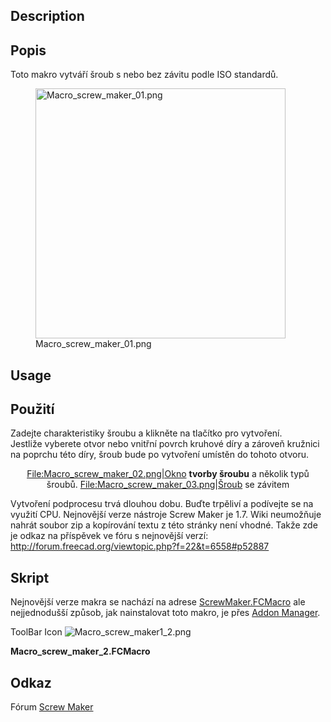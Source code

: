 <languages/>

{{Macro/cs
|Name=Macro_screw_maker1_2
|Translate=Macro screw maker1 2
|Icon=Macro_screw_maker1_2.png
|Description=Vytváří šroub, čep... s nebo bez závitu|Author=Ulrich Brammer
|Version=01.00
|Date=2013-08-03
|FCVersion=All
|Download=[https://www.freecad.org/wiki/images/0/00/Macro_screw_maker1_2.png ToolBar icon]
}}

<div lang="en" dir="ltr" class="mw-content-ltr">
==Description==
</div>

<div class="mw-translate-fuzzy">
==Popis==
Toto makro vytváří šroub s nebo bez závitu podle ISO standardů.
</div>

{{Codeextralink|https://raw.githubusercontent.com/FreeCAD/FreeCAD-macros/master/ObjectCreation/ScrewMaker.FCMacro}}

[[File:Macro_screw_maker_01.png|400px]]
<div lang="en" dir="ltr" class="mw-content-ltr">
{{Caption|Screw maker}}
</div>

<div lang="en" dir="ltr" class="mw-content-ltr">
==Usage==
</div>

==Použití==
Zadejte charakteristiky šroubu a klikněte na tlačítko pro vytvoření.<br />
Jestliže vyberete otvor nebo vnitřní povrch kruhové díry a zároveň kružnici na poprchu této díry, šroub bude po vytvoření umístěn do tohoto otvoru.
 
<center>
<gallery widths="300" heights="200">
File:Macro_screw_maker_02.png|Okno '''tvorby šroubu''' a několik typů šroubů.
File:Macro_screw_maker_03.png|Šroub se závitem
</gallery>
</center>

Vytvoření podprocesu trvá dlouhou dobu. Buďte trpěliví a podívejte se na využití CPU. Nejnovější verze nástroje Screw Maker je 1.7. Wiki neumožňuje nahrát soubor zip a kopírování textu z této stránky není vhodné. Takže zde je odkaz na příspěvek ve fóru s nejnovější verzí: http://forum.freecad.org/viewtopic.php?f=22&t=6558#p52887

<span id="Script"></span>
<div class="mw-translate-fuzzy">
==Skript==
</div>

<div class="mw-translate-fuzzy">
Nejnovější verze makra se nachází na adrese [https://github.com/FreeCAD/FreeCAD-macros/blob/master/ObjectCreation/ScrewMaker.FCMacro ScrewMaker.FCMacro] ale nejjednodušší způsob, jak nainstalovat toto makro, je přes [[Std_AddonMgr/cs|Addon Manager]].
</div>

<div lang="en" dir="ltr" class="mw-content-ltr">
ToolBar Icon [[Image:Macro_screw_maker1_2.png]]
</div>

'''Macro_screw_maker_2.FCMacro'''

{{MacroCode|code=
#!/usr/bin/env python
# -*- coding: utf-8 -*-
#
#  screw_maker2_0.py
#  


"""
Macro to generate screws with FreeCAD.
Version 1.4 from 1st of September 2013
Version 1.5 from 23rd of December 2013
Corrected hex-heads above M12 not done.
Version 1.6 from 15th of March 2014
Added PySide support

Version 1.7 from April 2014
fixed bool type error. (int is not anymore accepted at linux)
fixed starting point of real thread at some screw types.

Version 1.8 from July 2014
first approch for a faster real thread

Version 1.9 / 2.0 July 2015
new calculation of starting point of thread
shell-based approach for screw generation
added:
ISO 14582 Hexalobular socket countersunk head screws, high head
ISO 14584 Hexalobular socket raised countersunk head screws
ISO 7380-2 Hexagon socket button head screws with collar
DIN 967 Cross recessed pan head screws with collar
ISO 4032 Hexagon nuts, Style 1
ISO 4033 Hexagon nuts, Style 2
ISO 4035 Hexagon thin nuts, chamfered
EN 1661 Hexagon nuts with flange
ISO 7094 definitions  Plain washers - Extra large series
ISO 7092 definitions  Plain washers - Small series
ISO 7093-1 Plain washer - Large series
Screw-tap to drill inner threads in parts with user defined length

ScrewMaker can now also used as a python module.
The following shows how to generate a screw from a python script:
  import screw_maker2_0

  threadDef = 'M3.5'
  o = screw_maker2_0.Screw()
  t = screw_maker2_0.Screw.setThreadType(o,'real')
  # Creates a Document-Object with label describing the screw
  d = screw_maker2_0.Screw.createScrew(o, 'ISO1207', threadDef, '20', 'real')

  # creates a shape in memory
  t = screw_maker2_0.Screw.setThreadType(o,'real')
  s = screw_maker1_9d.Screw.makeIso7046(o, 'ISO14582', threadDef, 40.0)
  Part.show(s)



to do: check ISO7380 usage of rs and rt, actual only rs is used 
check chamfer angle on hexogon heads and nuts
***************************************************************************
*   Copyright (c) 2013, 2014, 2015                                        *
*   Ulrich Brammer <ulrich1a[at]users.sourceforge.net>                    *
*                                                                         *
*   This file is a supplement to the FreeCAD CAx development system.      *
*                                                                         *
*   This program is free software; you can redistribute it and/or modify  *
*   it under the terms of the GNU Lesser General Public License (LGPL)    *
*   as published by the Free Software Foundation; either version 2 of     *
*   the License, or (at your option) any later version.                   *
*   for detail see the LICENCE text file.                                 *
*                                                                         *
*   This software is distributed in the hope that it will be useful,      *
*   but WITHOUT ANY WARRANTY; without even the implied warranty of        *
*   MERCHANTABILITY or FITNESS FOR A PARTICULAR PURPOSE.  See the         *
*   GNU Library General Public License for more details.                  *
*                                                                         *
*   You should have received a copy of the GNU Library General Public     *
*   License along with this macro; if not, write to the Free Software     *
*   Foundation, Inc., 59 Temple Place, Suite 330, Boston, MA  02111-1307  *
*   USA                                                                   *
*                                                                         *
***************************************************************************
"""

__author__ = "Ulrich Brammer <ulrich1a@users.sourceforge.net>"



import FreeCAD, FreeCADGui, Part, math
from FreeCAD import Base
import DraftVecUtils

try:
  from PySide import QtCore, QtGui
  #FreeCAD.Console.PrintMessage("PySide is used" + "\n")
except:
  #FreeCAD.Console.PrintMessage("PyQt4 is needed" + "\n")
  from PyQt4 import QtCore, QtGui


DEBUG = False # set to True to show debug messages; does not work, still todo.


# Diameters included in this library/macro
# some ISO-standards may include more diameters!
# Dictionary used for user messages
standard_diameters = {
  'ISO4017': ('M1.6', 'M64'), # ISO 4017 Hex-head-screw
  'ISO4014': ('M1.6', 'M64'), # ISO 4014 Hex-head-bolt
  'EN1662':  ('M5',   'M16'), # EN 1662 Hexagon bolts with flange, small series
  'EN1665':  ('M5',   'M20'), # EN 1665 Hexagon bolts with flange, heavy series
  'ISO4762': ('M1.6', 'M64'), # ISO 4762 Hexagon socket head cap screws
  'ISO2009': ('M1.6', 'M10'), # ISO 2009 Slotted countersunk flat head screws
  'ISO2010': ('M1.6', 'M10'), # ISO 2010 Slotted raised countersunk head screws
  'ISO1580': ('M1.6', 'M10'), # ISO 1580 Slotted pan head screws
  'ISO7045': ('M1.6', 'M10'), # ISO 7045 Pan head screws type H cross recess
  'ISO7046': ('M1.6', 'M10'),
  'ISO7047': ('M1.6', 'M10'),
  'ISO1207': ('M3',   'M10'), # ISO 1207 Slotted cheese head screws
  'ISO7048': ('M2.5', 'M8'),  # ISO 7048 Cross-recessed cheese head screws with type H cross recess
  'ISO7380-1':('M3',  'M16'), # ISO 7380 Hexagon socket button head screws
  'ISO7380-2':('M3',  'M16'), # ISO 7380 Hexagon socket button head screws with collar
  'DIN967'  :('M3',   'M8'),  # DIN 967 Cross recessed pan head screws with collar
  'ISO10642':('M3',   'M20'), # ISO 10642 Hexagon socket countersunk head screws
  'ISO14579':('M2',   'M20'), # ISO 14579 Hexalobular socket head cap screws
  'ISO14580':('M2',   'M10'), # ISO 14580 Hexalobular socket cheese head screws
  'ISO14581':('M2',   'M10'), # ISO 14581 Hexalobular socket countersunk flat head screws (to do!!)
  'ISO14582':('M3',   'M10'), # ISO 14582 Hexalobular socket countersunk head screws, high head
  'ISO14583':('M2',   'M10'), # ISO 14583 Hexalobular socket pan head screws
  'ISO14584':('M2',   'M10'), # ISO 14584 Hexalobular socket raised countersunk head screws
  'ISO7089': ('M1.6', 'M64'), # Washer
  'ISO7090': ('M5',   'M64'), # ISO 7090 definitions Plain washers, chamfered - Normal series
  'ISO7091': ('M1.6', 'M64'), # ISO 7091 definitions  Plain washer - Normal series Product Grade C
  'ISO7092': ('M1.6', 'M36'), # ISO 7092 definitions  Plain washers - Small series
  'ISO7093-1': ('M3', 'M36'), # ISO 7093-1 Plain washer - Large series
  'ISO7094': ('M5',   'M36'), # ISO 7094 definitions  Plain washers - Extra large series
  'ISO4032': ('M1.6', 'M64'), # ISO 4032 Hexagon nuts, Style 1
  'ISO4033': ('M5',   'M36'), # ISO 4033 Hexagon nuts, Style 2
  'ISO4035': ('M1.6', 'M64'), # ISO 4035 Hexagon thin nuts, chamfered
  'ISO4036': ('M1.6', 'M10'), # ISO 4035 Hexagon thin nuts, unchamfered, todo no function coded
  'EN1661':  ('M5',   'M20')} # EN 1661 Hexagon nuts with flange

# ISO 4017 Hex-head-screw
#           P,    c,  dw,    e,     k,   r,   s
iso4017head={
  'M1.6':  (0.35, 0.2, 2.9,  3.4,   1.1, 0.1,  3.2),
  'M2':    (0.40, 0.2, 3.7,  4.4,   1.4, 0.1,  4.0),
  'M2.5':  (0.45, 0.2, 4.6,  5.5,   1.7, 0.1,  5.0),
  'M3':    (0.5,  0.2, 5.2,  6.1,   2.0, 0.1,  5.5),
  '(M3.5)':(0.6,  0.2, 5.2,  6.6,   2.4, 0.1,  5.5),
  'M4':    (0.7,  0.2, 6.6,  7.7,   2.8, 0.2,  7.0), 
  'M5':    (0.8,  0.2, 7.5,  8.9,   3.5, 0.2,  8.0),
  'M6':    (1.0,  0.2, 9.5,  11.05, 4.0, 0.25, 10.0),
  'M8':    (1.25, 0.3, 11.7, 14.5,  5.3, 0.25, 13.0),
  'M10':   (1.50, 0.3, 14.7, 17.9,  6.4, 0.4,  16.0),
  'M12':   (1.75, 0.3, 16.7, 20.1,  7.5, 0.6,  18.0),
  '(M14)': (2.00, 0.3, 20.5, 24.5,  8.8, 0.6,  22.0),
  'M16':   (2.00, 0.4, 22.4, 26.9, 10.0, 0.6,  24.0),
  '(M18)': (2.50, 0.4, 25.4, 30.2, 11.5, 0.6,  27.0),
  'M20':   (2.50, 0.4, 28.2, 33.7, 12.5, 0.8,  30.0),
  '(M22)': (2.50, 0.4, 31.8, 37.7, 14.0, 0.8,  34.0),
  'M24':   (3.00, 0.4, 33.7, 40.1, 15.0, 0.8,  36.0),
  '(M27)': (3.00, 0.4, 38.0, 45.2, 17.0, 1.0,  41.0),
  'M30':   (3.50, 0.4, 42.8, 50.9, 18.7, 1.0,  46.0), #dw not in class A, e not in class A
  '(M33)': (3.50, 0.4, 46.6, 55.4, 21.0, 1.0,  50.0), 
  'M36':   (4.00, 0.4, 51.2, 61.0, 22.5, 1.0,  55.0), #dw not in class A, e not in class A
  '(M39)': (4.00, 0.5, 55.9, 66.5, 25.0, 1.0,  60.0),
  'M42':   (4.50, 0.7, 60.0, 71.3, 26.0, 1.2,  65.0),
  '(M45)': (4.50, 0.7, 64.7, 77.0, 28.0, 1.2,  70.0),
  'M48':   (5.00, 0.7, 69.5, 82.6, 30.0, 1.6,  75.0),
  '(M52)': (5.00, 0.7, 74.5, 88.3, 33.0, 1.6,  80.0),
  'M56':   (5.50, 0.7, 78.7, 93.6, 35.0, 2.0,  85.0),
  '(M60)': (5.50, 0.7, 82.7, 99.2, 38.0, 2.0,  90.0),
  'M64':   (6.00, 0.7, 88.2,104.9, 40.0, 2.0,  95.0)
  } 



iso4017length = {
  '2': ( 1.8,  2.2),
  '3': ( 2.8,  3.2),
  '4': ( 3.76, 4.24),
  '5': ( 4.76, 5.24),
  '6': ( 5.76, 6.24),
  '8': ( 7.71, 8.29),
  '10':( 9.71, 10.29),
  '12':(11.65, 12.35),
  '14':(13.65, 14.35),
  '16':(15.65, 16.35),
  '20':(19.58, 20.42),
  '25':(24.58, 25.42),
  '30':(29.58, 30.42),
  '35':(34.5,  35.5),
  '40':(39.5,  40.5),
  '45':(44.5,  45.5),
  '50':(49.5,  50.5),
  '55':(54.4, 55.6),
  '60':(59.4, 60.6),
  '65':(64.4, 65.6),
  '70':(69.4, 70.6),
  '80':(79.4, 80.6),
  '100':(99.3, 100.7),
  '110':(109.3, 110.7),
  '120':(119.3, 120.7),
  '130':(129.2, 130.8),
  '140':(139.2, 130.8),
  '150':(149.2, 150.8),
  '160':(159.2, 160.8),
  '180':(179.2, 180.8),
  '200':(199.1, 200.9)
  }

# range of typical srew lengths
#    min_length,  max_length
iso4017range = {
  'M1.6':  ('2', '16'),
  'M2':    ('4', '20'),
  'M2.5':  ('5', '25'),
  'M3':    ('5', '30'),
  '(M3.5)':('8', '35'),
  'M4':    ('6', '40'),
  'M5':    ('8', '50'),
  'M6':   ('12', '60'),
  'M8':   ('16', '80'),
  'M10':  ('20','100'),
  'M12':  ('25','120'),
  '(M14)':('25','140'),
  'M16':  ('30','150'),
  '(M18)':('35','200'),
  'M20':  ('40','160'),
  '(M22)':('45','200'),
  'M24':  ('50','180'),
  '(M27)':('50','100'),
  'M30':  ('60','200'), 
  '(M33)':('65','200'),
  'M36':  ('70','200'),
  '(M39)':('80','200'),
  'M42':  ('70','200'),
  '(M45)':('90','200'),
  'M48': ('100','200'),
  '(M52)':('100','200'),
  'M56':  ('110','200'),
  '(M60)':('120','200'),
  'M64':  ('120','200')
  } 


# ISO 4014 Hex-head-bolt
#          P,      b1,    b2,    b3,  c,   dw,    e,    k,   r,   s
iso4014head={
  'M1.6':  (0.35,   9.0,  15.0,  28.0, 0.2,  2.3,  3.4,  1.1, 0.1,  3.2),
  'M2':    (0.40,  10.0,  16.0,  29.0, 0.2,  3.0,  4.4,  1.4, 0.1,  4.0),
  'M2.5':  (0.45,  11.0,  17.0,  30.0, 0.2,  4.0,  5.5,  1.7, 0.1,  5.0),
  'M3':    (0.50,  12.0,  18.0,  31.0, 0.2,  4.6,  6.1,  2.0, 0.1,  5.5),
  '(M3.5)':(0.60,  13.0,  19.0,  32.0, 0.2,  5.1,  6.6,  2.4, 0.1,  6.0),
  'M4':    (0.70,  14.0,  20.0,  33.0, 0.2,  5.9,  7.7,  2.8, 0.2,  7.0),
  'M5':    (0.80,  16.0,  22.0,  35.0, 0.2,  6.9,  8.9,  3.5, 0.2,  8.0), 
  'M6':    (1.00,  18.0,  24.0,  37.0, 0.2,  8.9, 11.05, 4.0, 0.25,10.0),
  'M8':    (1.25,  22.0,  28.0,  41.0, 0.3, 11.7, 14.5,  5.3, 0.4, 13.0),
  'M10':   (1.50,  26.0,  32.0,  45.0, 0.3, 14.7, 17.9,  6.4, 0.4, 16.0),
  'M12':   (1.75,  30.0,  36.0,  49.0, 0.3, 16.7, 20.1,  7.5, 0.6, 18.0),
  '(M14)': (2.00,  34.0,  40.0,  53.0, 0.3, 20.5, 24.5,  8.8, 0.6, 22.0),
  'M16':   (2.00,  38.0,  44.0,  57.0, 0.4, 22.4, 26.9, 10.0, 0.6, 24.0),
  '(M18)': (2.50,  42.0,  48.0,  61.0, 0.4, 25.4, 30.2, 11.5, 0.6, 27.0),
  'M20':   (2.50,  46.0,  52.0,  65.0, 0.4, 28.2, 33.7, 12.5, 0.8, 30.0),
  '(M22)': (2.50,  50.0,  56.0,  69.0, 0.4, 31.8, 37.7, 14.0, 0.8, 34.0),
  'M24':   (3.00,  54.0,  60.0,  73.0, 0.4, 33.7, 40.1, 15.0, 0.8, 36.0),
  '(M27)': (3.00,  60.0,  66.0,  79.0, 0.4, 38.0, 45.2, 17.0, 1.0, 41.0),
  'M30':   (3.50,  66.0,  72.0,  85.0, 0.4, 42.8, 50.9, 18.7, 1.0, 46.0), #dw not in class A, e not in class A
  '(M33)': (3.50,  78.0,  78.0,  91.0, 0.4, 46.6, 55.4, 21.0, 1.0, 50.0), 
  'M36':   (4.00,  84.0,  84.0,  97.0, 0.4, 51.2, 60.8, 22.5, 1.0, 55.0),
  '(M39)': (4.00,  90.0,  90.0, 103.0, 0.5, 55.9, 66.5, 25.0, 1.0, 60.0),
  'M42':   (4.50,  96.0,  96.0, 109.0, 0.6, 60.0, 71.3, 26.0, 1.2, 65.0),
  '(M45)': (4.50, 102.0, 102.0, 115.0, 0.7, 64.7, 77.0, 28.0, 1.2, 70.0),
  'M48':   (5.00, 108.0, 108.0, 121.0, 0.6, 69.5, 82.6, 30.0, 1.6, 75.0),
  '(M52)': (5.00, 116.0, 116.0, 129.0, 0.7, 74.5, 88.3, 33.0, 1.6, 80.0),
  'M56':   (5.50, 137.0, 137.0, 137.0, 0.6, 78.7, 93.6, 35.0, 2.0, 85.0),
  '(M60)': (5.50, 145.0, 145.0, 145.0, 0.7, 82.7, 99.2, 38.0, 2.0, 90.0),
  'M64':   (6.00, 153.0, 153.0, 153.0, 0.6, 88.2,104.9, 40.0, 2.0, 55.0)
  }


iso4014length = {
  '12':(11.65, 12.35),
  '16':(15.65, 16.35),
  '20':(19.58, 20.42),
  '25':(24.58, 25.42),
  '30':(29.58, 30.42),
  '35':(34.5,  35.5),
  '40':(39.5,  40.5),
  '45':(44.5,  45.5),
  '50':(49.5,  50.5),
  '55':(54.4, 55.6),
  '60':(59.4, 60.6),
  '65':(64.4, 65.6),
  '70':(69.4, 70.6),
  '80':(79.4, 80.6),
  '100':(99.3, 100.7),
  '110':(109.3, 110.7),
  '120':(119.3, 120.7),
  '130':(129.2, 130.8),
  '140':(139.2, 130.8),
  '150':(149.2, 150.8),
  '160':(159.2, 160.8),
  '180':(179.2, 180.8),
  '200':(199.1, 200.9),
  '220':(219.1, 220.9),   
  '240':(237.7, 242.3),
  '260':(219.1, 220.9),
  '280':(219.1, 220.9),
  '300':(219.1, 220.9),
  '320':(219.1, 220.9),
  '340':(219.1, 220.9),
  '360':(219.1, 220.9),
  '380':(219.1, 220.9),
  '400':(219.1, 220.9),
  '420':(219.1, 220.9),
  '440':(219.1, 220.9),
  '460':(219.1, 220.9),
  '480':(219.1, 220.9),
  '500':(496.85, 503.15)   
  }

# range of typical srew lengths
#    min_length,  max_length
iso4014range = {
  'M1.6':('12', '16'),
  'M2':  ('16', '20'),
  'M2.5':('16', '25'),
  'M3':  ('20', '30'),
  '(M3.5)':('20', '35'),
  'M4':  ('25', '50'),
  'M5':  ('25', '50'),
  'M6':  ('30', '130'),
  'M8':  ('30', '180'),
  'M10': ('35', '150'),
  'M12': ('50', '150'),
  '(M14)': ('50', '160'),
  'M16': ('55', '200'),
  '(M18)':('70','180'),
  'M20': ('60', '300'),
  '(M22)':('70','220'),
  'M24': ('80', '220'),
  '(M27)':('90', '220'),
  'M30': ('110','300'),
  '(M33)':('130','320'),
  'M36': ('140','360'),
  '(M39)':('150','380'),
  'M42': ('160','440'),
  '(M45)':('180','440'),
  'M48': ('180','480'),
  '(M52)':('200','480'),
  'M56': ('220','500'),
  '(M60)':('220','500'),
  'M64': ('260','500')
  }


# EN 1662 Hexagon bolts with flange, small series
#          P,   b0,    b1,   b2,   b3,   c,  dc,    dw,    e,     k,   kw,  lf,  r1,   s
en1662def={
  'M5': (0.80, 25.0, 16.0,  0.0,  0.0, 1.0, 11.4,  9.4,  7.59,  5.6, 2.3, 1.4, 0.2, 7.0), 
  'M6': (1.00, 30.0, 18.0,  0.0,  0.0, 1.1, 13.6, 11.6,  8.71,  6.9, 2.9, 1.6, 0.25, 8.0),
  'M8': (1.25, 35.0, 22.0, 28.0,  0.0, 1.2, 17.0, 14.9, 10.95,  8.5, 3.8, 2.1, 0.4, 10.0),
  'M10':(1.50, 40.0, 26.0, 32.0,  0.0, 1.5, 20.8, 18.7, 14.26,  9.7, 4.3, 2.1, 0.4, 13.0),
  'M12':(1.75, 45.0, 30.0, 36.0,  0.0, 1.8, 24.7, 22.5, 17.62, 12.1, 5.4, 2.1, 0.6, 16.0),
  '(M14)':(2.00, 50.0, 34.0, 40.0,  0.0, 2.1, 28.6, 26.4, 19.86, 12.9, 5.6, 2.1, 0.6, 18.0),
  'M16':(2.00, 55.0, 38.0, 44.0, 57.0, 2.4, 32.8, 30.6, 23.15, 15.2, 6.8, 3.2, 0.6, 21.0)}


# range of typical srew lengths
#    min_length,  max_length
en1662range = {
  'M5': ('10', '50'),
  'M6': ('12', '60'),
  'M8': ('16', '80'),
  'M10':('20','100'),
  'M12':('25','120'),
  '(M14)':('30','140'), 
  'M16':('35','160')
  } 

en1662length = {
  '10':( 9.71, 10.29),
  '12':(11.65, 12.35),
  '16':(15.65, 16.35),
  '20':(19.58, 20.42),
  '25':(24.58, 25.42),
  '30':(29.58, 30.42),
  '35':(34.5,  35.5),
  '40':(39.5,  40.5),
  '45':(44.5,  45.5),
  '50':(49.5,  50.5),
  '55':(54.4, 55.6),
  '60':(59.4, 60.6),
  '65':(64.4, 65.6),
  '70':(69.4, 70.6),
  '80':(79.4, 80.6),
  '90':(89.3, 90.7),
  '100':(99.3, 100.7),
  '110':(109.3, 110.7),
  '120':(119.3, 120.7),
  '130':(129.2, 130.8),
  '140':(139.2, 130.8),
  '150':(149.2, 150.8),
  '160':(159.2, 160.8)
  }


# EN 1665 Hexagon bolts with flange, heavy series
#          P,    b0,  b1,   b2,   b3,   c,  dc,    dw,    e,     k,   kw,  lf,  r1,   s
en1665def={
  'M5': (0.80, 25.0, 16.0,  0.0,  0.0, 1.0, 11.8,  9.8,  8.71,  5.8, 2.6, 1.4, 0.2,  8.0), 
  'M6': (1.00, 30.0, 18.0,  0.0,  0.0, 1.1, 14.2, 12.2, 10.95,  6.6, 3.0, 1.6, 0.25,10.0),
  'M8': (1.25, 35.0, 22.0, 28.0,  0.0, 1.2, 18.0, 15.8, 14.26,  8.1, 3.9, 2.1, 0.4, 13.0),
  'M10':(1.50, 40.0, 26.0, 32.0,  0.0, 1.5, 22.3, 19.6, 17.62, 10.4, 4.1, 2.1, 0.4, 16.0),
  'M12':(1.75, 45.0, 30.0, 36.0,  0.0, 1.8, 26.6, 23.8, 19.86, 11.8, 5.6, 2.1, 0.6, 18.0),
  '(M14)':(2.00, 50.0, 34.0, 40.0,  0.0, 2.1, 30.5, 27.6, 23.15, 13.7, 6.5, 2.1, 0.6, 21.0),
  'M16':(2.00, 55.0, 38.0, 44.0, 57.0, 2.4, 35.0, 31.9, 26.51, 15.4, 7.3, 3.2, 0.6, 24.0),
  'M20':(2.50, 65.0, 46.0, 52.0, 65.0, 3.0, 43.0, 39.9, 33.23, 18.9, 8.9, 4.2, 0.8, 30.0)}


# range of typical srew lengths
#    min_length,  max_length
en1665range = {
  'M5': ('10', '50'),
  'M6': ('12', '60'),
  'M8': ('16', '80'),
  'M10':('20','100'),
  'M12':('25','120'),
  '(M14)':('30','140'), 
  'M16':('35','160'),
  'M20':('65','200')
  } 

en1665length = {
  '10':( 9.71, 10.29),
  '12':(11.65, 12.35),
  '16':(15.65, 16.35),
  '20':(19.58, 20.42),
  '25':(24.58, 25.42),
  '30':(29.58, 30.42),
  '35':(34.5,  35.5),
  '40':(39.5,  40.5),
  '45':(44.5,  45.5),
  '50':(49.5,  50.5),
  '55':(54.4, 55.6),
  '60':(59.4, 60.6),
  '65':(64.4, 65.6),
  '70':(69.4, 70.6),
  '80':(79.4, 80.6),
  '90':(89.3, 90.7),
  '100':(99.3, 100.7),
  '110':(109.3, 110.7),
  '120':(119.3, 120.7),
  '130':(129.2, 130.8),
  '140':(139.2, 130.8),
  '150':(149.2, 150.8),
  '160':(159.2, 160.8),
  '180':(179.2, 180.8),
  '200':(199.1, 200.9)
  }



# ISO 1207 definitions Class A, Slotted cheese head screws
#          P,     a,   b,   dk,  dk_mean, da,  k,  n_min, r, t_min, x
iso1207def={
  'M1.6':(0.35, 0.7, 25.0,  3.0,  2.9,  2.0, 1.1, 0.46, 0.1, 0.45, 0.9),
  'M2':  (0.40, 0.8, 25.0,  3.8,  3.7,  2.6, 1.4, 0.56, 0.1, 0.6, 1.0),
  'M2.5':(0.45, 0.9, 25.0,  4.5,  4.4,  3.1, 1.8, 0.66, 0.1, 0.7, 1.1),
  'M3':  (0.50, 1.0, 25.0,  5.5,  5.4,  3.6, 2.0, 0.86, 0.1, 0.85, 1.25),
  '(M3.5)':(0.60, 1.2, 38.0,  6.0,  5.9,  4.1, 2.4, 1.06, 0.1, 1.0, 1.5),
  'M4':  (0.70, 1.4, 38.0,  7.0,  6.9,  4.7, 2.6, 1.26, 0.2, 1.1, 1.75),
  'M5':  (0.80, 1.6, 38.0,  8.5,  8.4,  5.7, 3.3, 1.26, 0.2, 1.3, 2.0),
  'M6':  (1.00, 2.0, 38.0, 10.0,  9.9,  6.8, 3.9, 1.66, 0.25,1.6, 2.5),
  'M8':  (1.25, 2.5, 38.0, 13.0, 12.85, 9.2, 5.0, 2.06, 0.4, 2.0, 3.2),
  'M10': (1.50, 3.0, 38.0, 16.0, 15.85, 11.2,6.0, 2.56, 0.4, 2.4, 3.8)}

# range of typical srew lengths
#    min_length,  max_length
iso1207range = {
  'M1.6':('2', '16'),
  'M2':  ('3', '20'),
  'M2.5':('3', '25'),
  'M3':  ('4', '30'),
  '(M3.5)':('5', '35'),
  'M4':  ('5', '40'),
  'M5':  ('6', '50'),
  'M6':  ('8', '60'),
  'M8': ('10', '80'),
  'M10':('12', '80')}

# slotted cheese head screws
# nom length: l_min, l_max       
iso1207length = {
  '2': (1.8,  2.2),
  '3': ( 2.8,  3.2),
  '4': ( 3.76, 4.24),
  '5': ( 4.76, 5.24),
  '6': ( 5.76, 6.24),
  '8': ( 7.71, 8.29),
  '10':( 9.71, 10.29),
  '12':(11.65, 12.35),
  '14':(13.65, 14.35),
  '16':(15.65, 16.35),
  '20':(19.58, 20.42),
  '25':(24.58, 25.42),
  '30':(29.58, 30.42),
  '35':(34.5,  35.5),
  '40':(39.5,  40.5),
  '45':(44.5,  45.5),
  '50':(49.5,  50.5),
  '55':(54.05, 55.95),
  '60':(59.05, 60.95),
  '65':(64.05, 65.95),
  '70':(69.05, 70.95),
  '75':(74.05, 75.95),
  '80':(79.05, 80.95)
  }


# ISO 14580 definitions , Hexalobular socket cheese head screws
#          P,     a,   b,   dk,  dk_mean, da,  k,  n_min, r, t_min, x
#           tt,    k,    A,  t_mean
iso14580def={
  'M2':  ('T6',  1.55, 1.75, 0.8),
  'M2.5':('T8',  1.85, 2.40, 0.9),
  'M3':  ('T10', 2.40, 2.80, 1.2),
  '(M3.5)':('T15', 2.60, 3.35, 1.3),
  'M4':  ('T20', 3.10, 3.95, 1.5),
  'M5':  ('T25', 3.65, 4.50, 1.7),
  'M6':  ('T30', 4.40, 5.60, 2.1),
  'M8':  ('T45', 5.80, 7.95, 2.9),
  'M10': ('T50', 6.90, 8.95, 3.3)}
  
# range of typical srew lengths
#    min_length,  max_length
# iso14580range = iso1207range

# nom length: l_min, l_max       
iso14580length = {
  '3': ( 2.8,  3.2),
  '4': ( 3.76, 4.24),
  '5': ( 4.76, 5.24),
  '6': ( 5.76, 6.24),
  '8': ( 7.71, 8.29),
  '10':( 9.71, 10.29),
  '12':(11.65, 12.35),
  '14':(13.65, 14.35),
  '16':(15.65, 16.35),
  '20':(19.58, 20.42),
  '25':(24.58, 25.42),
  '30':(29.58, 30.42),
  '35':(34.5,  35.5),
  '40':(39.5,  40.5),
  '45':(44.5,  45.5),
  '50':(49.5,  50.5),
  '55':(54.05, 55.95),
  '60':(59.05, 60.95),
  '65':(64.05, 65.95),
  '70':(69.05, 70.95),
  '75':(74.05, 75.95),
  '80':(79.05, 80.95)
  }



# ISO 7048 definitions Class A, 
# Cross-recessed cheese head screws with type H or Z cross recess
#          P,     a,   b,   dk,  dk_mean, da,  k,   r,   x, cT,   mH,   mZ 
iso7048def={
  'M2.5':(0.45, 0.9, 25.0,  4.5,  4.4,  3.1, 1.8, 0.1, 1.1, '1', 2.7, 2.4),
  'M3':  (0.50, 1.0, 25.0,  5.5,  5.4,  3.6, 2.0, 0.1, 1.25,'2', 3.5, 3.5),
  '(M3.5)':(0.60, 1.2, 38.0,  6.0,  5.9,  4.1, 2.4, 0.1, 1.5, '2', 3.8, 3.7),
  'M4':  (0.70, 1.4, 38.0,  7.0,  6.9,  4.7, 2.6, 0.2, 1.75,'2', 4.1, 4.0),
  'M5':  (0.80, 1.6, 38.0,  8.5,  8.4,  5.7, 3.3, 0.2, 2.0, '2', 4.8, 4.6),
  'M6':  (1.00, 2.0, 38.0, 10.0,  9.9,  6.8, 3.9, 0.25,2.5, '3', 6.2, 6.1),
  'M8':  (1.25, 2.5, 38.0, 13.0, 12.85, 9.2, 5.0, 0.4, 3.2, '3', 7.7, 7.5)
  }

# range of typical srew lengths
#    min_length,  max_length
iso7048range = {
  'M2.5':('3', '25'),
  'M3':  ('4', '30'),
  '(M3.5)':('5', '35'),
  'M4':  ('5', '40'),
  'M5':  ('6', '50'),
  'M6':  ('8', '60'),
  'M8': ('10', '80')}

# nom length: l_min, l_max       
iso7048length = {
  '3': ( 2.8,  3.2),
  '4': ( 3.76, 4.24),
  '5': ( 4.76, 5.24),
  '6': ( 5.76, 6.24),
  '8': ( 7.71, 8.29),
  '10':( 9.71, 10.29),
  '12':(11.65, 12.35),
  '16':(15.65, 16.35),
  '20':(19.58, 20.42),
  '25':(24.58, 25.42),
  '30':(29.58, 30.42),
  '35':(34.5,  35.5),
  '40':(39.5,  40.5),
  '45':(44.5,  45.5),
  '50':(49.5,  50.5),
  '60':(59.05, 60.95),
  '70':(69.05, 70.95),
  '80':(79.05, 80.95)
  }


# Button Head Screw
# nom length: l_min, l_max       
iso7380length = {
  #'2.5':(2.3,  2.7),
  #'3': ( 2.8,  3.2),
  '4': ( 3.76, 4.24),
  '5': ( 4.76, 5.24),
  '6': ( 5.76, 6.24),
  '8': ( 7.71, 8.29),
  '10':( 9.71, 10.29),
  '12':(11.65, 12.35),
  '14':(13.65, 14.35),
  '16':(15.65, 16.35),
  '20':(19.58, 20.42),
  '25':(24.58, 25.42),
  '30':(29.58, 30.42),
  '35':(34.5,  35.5),
  '40':(39.5,  40.5),
  '45':(44.5,  45.5),
  '50':(49.5,  50.5),
  '55':(54.05, 55.95),
  '60':(59.05, 60.95),
  '65':(64.4, 65.6),
  '70':(69.4, 70.6),
  '80':(79.4, 80.6),
  '90':(89.3, 90.7)
  }

# ISO 7380-1 definitions Class A 
# http://www.agrati.com/it/unificati/it/gamma/unificati/home02.htm
#          P,   b,     a,   da, dk,  dk_mean,s_mean,t_min, r, k,   e,    w,  
iso7380def={
  'M3':  (0.50, 18.0, 1.0,  3.6,  5.7,  5.5, 2.03, 1.04, 0.1, 1.65, 2.3,  0.2),
  'M4':  (0.70, 20.0, 1.4,  4.7,  7.6,  7.4, 2.54, 1.30, 0.2, 2.20, 2.87, 0.3),
  'M5':  (0.80, 22.0, 1.6,  5.7,  9.5,  9.3, 3.05, 1.56, 0.2, 2.75, 3.44, 0.38),
  'M6':  (1.00, 24.0, 2.0,  6.8, 10.5, 10.3, 4.05, 2.08, 0.25,3.3,  4.58, 0.74),
  'M8':  (1.25, 28.0, 2.5,  9.2, 14.0, 13.8, 5.05, 2.60, 0.4, 4.4,  5.72, 1.05),
  'M10': (1.50, 32.0, 3.0, 11.2, 17.5, 17.3, 6.05, 3.12, 0.4, 5.5,  6.86, 1.45),
  'M12': (1.75, 36.0, 3.5, 13.7, 21.0, 20.7, 8.06, 4.16, 0.6, 6.6,  9.15, 1.63),
  'M16': (2.00, 44.0, 3.5, 17.7, 28.0, 27.8, 10.06,5.20, 0.6, 8.8, 11.43, 2.25)
  }

# range of typical srew lengths
#    min_length,  max_length
iso7380range = {
  'M3':  ('6', '30'),
  'M4':  ('6', '40'),
  'M5':  ('8', '50'),
  'M6':  ('10', '60'),
  'M8': ('12', '80'),
  'M10':('16', '90'),
  'M12':('20', '90'),
  'M16':('25', '90')}

# ISO 7380-2 definitions 
#          P,   b,     c,   da, dk,    dk_c,s_mean,t_min, r,  k,   e,    w,  
iso7380_2def={
  'M3':  (0.50, 18.0, 0.7,  3.6,  5.2,  6.9, 2.03, 1.04, 0.1, 1.65, 2.3,  0.2),
  'M4':  (0.70, 20.0, 0.8,  4.7,  7.2,  9.4, 2.54, 1.30, 0.2, 2.20, 2.87, 0.3),
  'M5':  (0.80, 22.0, 1.0,  5.7,  8.8, 11.8, 3.05, 1.56, 0.2, 2.75, 3.44, 0.38),
  'M6':  (1.00, 24.0, 1.2,  6.8, 10.0, 13.6, 4.05, 2.08, 0.25,3.3,  4.58, 0.74),
  'M8':  (1.25, 28.0, 1.5,  9.2, 13.2, 17.8, 5.05, 2.60, 0.4, 4.4,  5.72, 1.05),
  'M10': (1.50, 32.0, 2.0, 11.2, 16.5, 21.9, 6.05, 3.12, 0.4, 5.5,  6.86, 1.45),
  'M12': (1.75, 36.0, 2.4, 13.7, 19.4, 26.0, 8.06, 4.16, 0.6, 6.6,  9.15, 1.63),
  'M16': (2.00, 44.0, 2.8, 17.7, 26.0, 34.0, 10.06,5.20, 0.6, 8.8, 11.43, 2.25)
  }


# DIN 967 definitions: Cross recessed pan head screw with collar
#          P,   b,     c,   da,   dk,   r,  k,    rf,  x,    cT,  mH,   mZ 
din967def={
  'M3':  (0.50, 25.0, 0.7,  3.6,  7.5, 0.1, 2.35,  3.8, 1.25, '1', 3.0, 2.9),
  '(M3.5)':(0.60, 38.0, 0.8,  4.1,  9.0, 0.1, 2.60,  4.6, 1.5,  '2', 4.2, 3.9),
  'M4':  (0.70, 38.0, 1.0,  4.7, 10.0, 0.2, 3.05,  5.8, 1.75, '2', 4.6, 4.3),
  'M5':  (0.80, 38.0, 1.2,  5.7, 11.5, 0.2, 3.55,  6.6, 2.0,  '2', 5.0, 4.7),
  'M6':  (1.00, 38.0, 1.6,  6.8, 14.5, 0.25,4.55,  8.2, 2.5,  '3', 7.1, 6.7),
  'M8':  (1.25, 38.0, 2.0,  9.2, 19.0, 0.4, 5.90, 11.0, 3.2,  '4', 9.0, 8.8)
  }

# range of typical srew lengths
#    min_length,  max_length
din967range = {
  'M3':  ('4', '30'),
  '(M3.5)':  ('5', '35'),
  'M4':  ('5', '40'),
  'M5':  ('6', '45'),
  'M6':  ('8', '60'),
  'M8': ('10', '60')
}
# Button Head Screw
# nom length: l_min, l_max       
din967length = {
  '4': ( 3.76, 4.24),
  '5': ( 4.76, 5.24),
  '6': ( 5.76, 6.24),
  '8': ( 7.71, 8.29),
  '10':( 9.71, 10.29),
  '12':(11.65, 12.35),
  '14':(13.65, 14.35),
  '16':(15.65, 16.35),
  '20':(19.58, 20.42),
  '25':(24.58, 25.42),
  '30':(29.58, 30.42),
  '35':(34.5,  35.5),
  '40':(39.5,  40.5),
  '45':(44.5,  45.5),
  '50':(49.5,  50.5),
  '55':(54.05, 55.95),
  '60':(59.05, 60.95)
  }


L_iso2009length =['2.5','3','4','5','6','8','10','12','14','16','20', \
   '25','30','35','40','45','50','55','60','65','70','75','80'] 
# nom length: l_min, l_max       
iso2009length = {
  '2.5':(2.3,  2.7),
  '3': ( 2.8,  3.2),
  '4': ( 3.76, 4.24),
  '5': ( 4.76, 5.24),
  '6': ( 5.76, 6.24),
  '8': ( 7.71, 8.29),
  '10':( 9.71, 10.29),
  '12':(11.65, 12.35),
  '14':(13.65, 14.35),
  '16':(15.65, 16.35),
  '20':(19.58, 20.42),
  '25':(24.58, 25.42),
  '30':(29.58, 30.42),
  '35':(34.5,  35.5),
  '40':(39.5,  40.5),
  '45':(44.5,  45.5),
  '50':(49.5,  50.5),
  '55':(54.05, 55.95),
  '60':(59.05, 60.95),
  '65':(64.05, 65.95),
  '70':(69.05, 70.95),
  '75':(74.05, 75.95),
  '80':(79.05, 80.95)
  }


# ISO 2009 definitions Class A
#          P, a, b, dk_theo, dk_mean, k, n_min, r, t_mean, x
iso2009def={
   'M1.6':(0.35, 0.7, 25, 3.6, 2.8,  1.0,  0.46, 0.2, 0.4, 0.9),
   'M2':  (0.40, 0.8, 25, 4.4, 3.6,  1.2,  0.56, 0.3, 0.5, 1.0),
   'M2.5':(0.45, 0.9, 25, 5.5, 4.5,  1.5,  0.66, 0.3, 0.6, 1.1),
   'M3':  (0.50, 1.0, 25, 6.3, 5.3,  1.65, 0.86, 0.4, 0.7, 1.25),
   '(M3.5)':(0.60, 1.2, 38, 8.2, 7.1,  2.35, 1.06, 0.4, 1.0, 1.5),
   'M4':  (0.70, 1.4, 38, 9.4, 8.2,  2.7,  1.26, 0.5, 1.1, 1.75),
   'M5':  (0.80, 1.6, 38,10.4, 9.2,  2.7,  1.26, 0.6, 1.2, 2.0),
   'M6':  (1.00, 2.0, 38,12.6, 11.2, 3.3,  1.66, 0.7, 1.4, 2.5),
   'M8':  (1.25, 2.5, 38,17.3, 15.6, 4.65, 2.06, 1.0, 2.0, 3.2),
   'M10': (1.50, 3.0, 38,20.0, 18.1, 5.0,  2.56, 1.2, 2.3, 3.8)}
   
# range of typical srew lengths
#    min_length,  max_length
iso2009range = {
  'M1.6':('2.5', '16'),
  'M2':  ('3', '20'),
  'M2.5':('4', '25'),
  'M3':  ('5', '30'),
  '(M3.5)':('6', '35'),
  'M4':  ('6', '40'),
  'M5':  ('8', '50'),
  'M6':  ('8', '60'),
  'M8': ('10', '80'),
  'M10':('12', '80')}


# ISO 7046 definitions Class A
# ISO 7046 Countersunk flat head srews (common head style)
# with type H or type Z cross recess
# Parameters P, a, b, dk_theo, dk_mean, k, r, x to be read from iso2009def
# Length = iso7045length
#          cT,   mH,   mZ 
iso7046def={
  'M1.6':('0', 1.6, 1.6),
  'M2':  ('0', 1.9, 1.9),
  'M2.5':('1', 2.9, 2.8),
  'M3':  ('1', 3.2, 3.0),
  '(M3.5)':('2', 4.4, 4.1),
  'M4':  ('2', 4.6, 4.4),
  'M5':  ('2', 5.2, 4.0),
  'M6':  ('3', 6.8, 6.6),
  'M8':  ('4', 8.9, 8.8),
  'M10': ('4', 10.0,9.8)}

# range of typical srew lengths
#    min_length,  max_length
iso7046range = {
  'M1.6':('3', '16'),
  'M2':  ('3', '20'),
  'M2.5':('3', '25'),
  'M3':  ('4', '30'),
  '(M3.5)':('5', '35'),
  'M4':  ('5', '40'),
  'M5':  ('6', '50'),
  'M6':  ('8', '60'),
  'M8': ('10', '60'),
  'M10':('12', '60')}

# ISO 2010, ISO 7047 definitions Class A: Raised Countersunk head srews
# ISO 2010 slotted screws (common head style)   range = iso2009range
# ISO 7047  with type H or type Z cross recess  range = iso7046range
# Parameters P, a, b, dk_theo, dk_mean, k, r, x to be read from iso2009def
# Length = iso7045length
#          rf, t_mean, cT,   mH,   mZ 
Raised_countersunk_def={
  'M1.6':(3.0,  0.7, '0', 1.9,  1.9),
  'M2':  (4.0,  0.9, '0', 2.0,  2.2),
  'M2.5':(5.0,  1.1, '1', 3.0,  2.8),
  'M3':  (6.0,  1.3, '1', 3.4,  3.1),
  '(M3.5)':(8.5,  1.5, '2', 4.8,  4.6),
  'M4':  (9.5,  1.8, '2', 5.2,  5.0),
  'M5':  (9.5,  2.2, '2', 5.4,  5.3),
  'M6':  (12.0, 2.6, '3', 7.3,  7.1),
  'M8':  (16.5, 3.5, '4', 9.6,  9.5),
  'M10': (19.5, 4.1, '4', 10.4,10.3)}



# ISO 14582 definitions 
#          P,    a,    b, dk_theo, dk_mean,k,   r,  tt, A, t_mean
iso14582def={
  'M3':  (0.50, 1.0, 18.0,  7.40,  6.5, 2.20, 0.10, 'T10', 2.80, 1.1),
  'M4':  (0.70, 1.4, 20.0, 10.02,  9.0, 3.01, 0.20, 'T20', 3.95, 1.6),
  'M5':  (0.80, 1.6, 22.0, 12.00, 10.8, 3.50, 0.20, 'T25', 4.50, 1.8),
  'M6':  (1.00, 2.0, 24.0, 14.44, 13.1, 4.22, 0.25, 'T30', 5.60, 2.2),
  'M8':  (1.25, 2.5, 28.0, 19.38, 17.8, 5.69, 0.40, 'T45', 7.93, 2.8),
  'M10': (1.50, 3.0, 32.0, 23.00, 21.1, 6.50, 0.40, 'T50', 8.95, 3.3)}

# range of typical srew lengths
#    min_length,  max_length
iso14582range = {
  'M3':  ('8', '30'),
  'M4':  ('8', '40'),
  'M5':  ('8', '50'),
  'M6':  ('8', '60'),
  'M8': ('10', '80'),
  'M10':('12', '100')}

# nom length: l_min, l_max       
iso14582length = {
  '8': ( 7.71, 8.29),
  '10':( 9.71, 10.29),
  '12':(11.65, 12.35),
  '14':(13.65, 14.35),
  '16':(15.65, 16.35),
  '20':(19.58, 20.42),
  '25':(24.58, 25.42),
  '30':(29.58, 30.42),
  '35':(34.5,  35.5),
  '40':(39.5,  40.5),
  '45':(44.5,  45.5),
  '50':(49.5,  50.5),
  '55':(54.4, 55.6),
  '60':(59.4, 60.6),
  '65':(64.4, 65.6),
  '70':(69.4, 70.6),
  '80':(79.4, 80.6),
  '90':(89.3, 90.7),
  '100':(99.3, 100.7)
  }



# ISO 1580 definitions Class A, Slotted pan head screws
#           P,    a,   b, dk_max,da,  k, n_min,  r,  rf, t_mean, x
iso1580def={
  'M1.6':(0.35, 0.7, 25,  3.2, 2.0, 1.0, 0.46, 0.1, 0.5, 0.4, 0.9),
  'M2':  (0.4,  0.8, 25,  4.0, 2.6, 1.3, 0.56, 0.1, 0.6, 0.5, 1.0),
  'M2.5':(0.45, 0.9, 25,  5.0, 3.1, 1.5, 0.66, 0.1, 0.8, 0.6, 1.1),
  'M3':  (0.5,  1.0, 25,  5.6, 3.6, 1.8, 0.86, 0.1, 0.9, 0.7, 1.25),
  '(M3.5)':(0.6,  1.2, 38,  7.0, 4.1, 2.1, 1.06, 0.1, 1.0, 0.8, 1.5),
  'M4':  (0.7,  1.4, 38,  8.0, 4.7, 2.4, 1.26, 0.2, 1.2, 1.0, 1.75),
  'M5':  (0.8,  1.6, 38,  9.5, 5.7, 3.0, 1.26, 0.2, 1.5, 1.2, 2.0),
  'M6':  (1.0,  2.0, 38, 12.0, 6.8, 3.6, 1.66, 0.25,1.8, 1.4, 2.5),
  'M8':  (1.25, 2.5, 38, 16.0, 9.2, 4.8, 2.06, 0.4, 2.4, 1.9, 3.2),
  'M10': (1.50, 3.0, 38, 20.0,11.2, 6.0, 2.56, 0.4, 3.0, 2.4, 3.8)}



# ISO 7045 definitions Class A, Pan head screws with type H or type Z
# partly used also for ISO 14583 Hexalobular socket pan head screws
#   cross recess;    cT = size of cross recess
#           P,    a,   b, dk_max,da,  k,   r,   rf,  x,  cT,   mH,   mZ 
iso7045def={
  'M1.6':(0.35, 0.7, 25,  3.2, 2.0, 1.3, 0.1, 2.5, 0.9, '0', 1.7, 1.6),
  'M2':  (0.4,  0.8, 25,  4.0, 2.6, 1.6, 0.1, 3.2, 1.0, '0', 1.9, 2.1),
  'M2.5':(0.45, 0.9, 25,  5.0, 3.1, 2.1, 0.1, 4.0, 1.1, '1', 2.7, 2.6),
  'M3':  (0.5,  1.0, 25,  5.6, 3.6, 2.4, 0.1, 5.0, 1.25,'1', 3.0, 2.8),
  '(M3.5)':(0.6,  1.2, 38,  7.0, 4.1, 2.6, 0.1, 6.0, 1.5, '2', 3.9, 3.9),
  'M4':  (0.7,  1.4, 38,  8.0, 4.7, 3.1, 0.2, 6.5, 1.75,'2', 4.4, 4.3),
  'M5':  (0.8,  1.6, 38,  9.5, 5.7, 3.7, 0.2, 8.0, 2.0, '2', 4.9, 4.7),
  'M6':  (1.0,  2.0, 38, 12.0, 6.8, 4.6, 0.25,10., 2.5, '3', 6.9, 6.7),
  'M8':  (1.25, 2.5, 38, 16.0, 9.2, 6.0, 0.4, 13., 3.2, '4', 9.0, 8.8),
  'M10': (1.50, 3.0, 38, 20.0,11.2, 7.5, 0.4, 16., 3.8, '4', 10.1,9.9)}

# nom length: l_min, l_max       
iso7045length = {
  '3': ( 2.8,  3.2),
  '4': ( 3.76, 4.24),
  '5': ( 4.76, 5.24),
  '6': ( 5.76, 6.24),
  '8': ( 7.71, 8.29),
  '10':( 9.71, 10.29),
  '12':(11.65, 12.35),
  '14':(13.65, 14.35),
  '16':(15.65, 16.35),
  '20':(19.58, 20.42),
  '25':(24.58, 25.42),
  '30':(29.58, 30.42),
  '35':(34.5,  35.5),
  '40':(39.5,  40.5),
  '45':(44.5,  45.5),
  '50':(49.5,  50.5),
  '55':(54.05, 55.95),
  '60':(59.05, 60.95)
  }

# range of typical srew lengths
#    min_length,  max_length
iso7045range = {
  'M1.6':('3', '16'),
  'M2':  ('3', '20'),
  'M2.5':('3', '25'),
  'M3':  ('4', '30'),
  '(M3.5)':('5', '35'),
  'M4':  ('5', '40'),
  'M5':  ('6', '45'),
  'M6':  ('8', '60'),
  'M8': ('10', '60'),
  'M10':('12', '60')}


# ISO 14583 Hexalobular socket pan head screws
#   hexalobular recess;    tt = size of hexalobular recess

#           tt,    A,  t_mean
iso14583def={
  'M2':  ('T6',  1.75, 0.7),
  'M2.5':('T8',  2.40, 1.0),
  'M3':  ('T10', 2.80, 1.2),
  '(M3.5)':('T15', 3.35, 1.3),
  'M4':  ('T20', 3.95, 1.5),
  'M5':  ('T25', 4.50, 1.7),
  'M6':  ('T30', 5.60, 2.2),
  'M8':  ('T45', 7.95, 3.0),
  'M10': ('T50', 8.95, 3.8)}


#iso14583range = iso7046range
#iso14583length = iso7045length

# ISO 14584 Hexalobular socket raised countersunk head screws
#           P,   b, dk_theo, dk_mean, f,  k,   r,   rf,    x,    tt,    A,  t_mean
iso14584def={
  'M2':  (0.40, 25.0,  4.4,  3.8,  0.5, 1.20, 0.2,  4.0, 1.00, 'T6',  1.75, 0.7),
  'M2.5':(0.45, 25.0,  5.5,  4.7,  0.6, 1.50, 0.3,  5.0, 1.10, 'T8',  2.40, 1.0),
  'M3':  (0.50, 25.0,  6.3,  5.5,  0.7, 1.65, 0.4,  6.0, 1.25, 'T10', 2.80, 1.2),
  '(M3.5)':(0.60, 38.0,  8.2,  7.3,  0.8, 2.35, 0.4,  8.5, 1.50, 'T15', 3.35, 1.3),
  'M4':  (0.70, 38.0,  9.4,  8.4,  1.0, 2.70, 0.5,  9.5, 1.75, 'T20', 3.95, 1.5),
  'M5':  (0.80, 38.0, 10.4,  9.3,  1.2, 2.70, 0.6,  9.5, 2.00, 'T25', 4.50, 1.7),
  'M6':  (1.00, 38.0, 12.6, 11.3,  1.4, 3.30, 0.7, 12.0, 2.50, 'T30', 5.60, 2.2),
  'M8':  (1.25, 38.0, 17.3, 15.8,  2.0, 4.65, 1.0, 16.5, 3.20, 'T45', 7.95, 3.0),
  'M10': (1.50, 38.0, 20.0, 18.3,  2.3, 5.00, 1.2, 19.5, 3.80, 'T50', 8.95, 3.8)}


# range of typical srew lengths
#    min_length,  max_length
iso14584range = {
  'M2':  ('3', '20'),
  'M2.5':('3', '25'),
  'M3':  ('4', '30'),
  '(M3.5)':('5', '35'),
  'M4':  ('5', '40'),
  'M5':  ('6', '50'),
  'M6':  ('8', '60'),
  'M8': ('10', '60'),
  'M10':('12', '60')}

#iso14584length = iso7045length


# ISO 4762 Hexagon socket head cap screws ( Allan screw)
# ISO 4762 definitions
#           P,   b,  dk_max,  da,  ds_min,   e,    lf,   k,   r,   s_mean, t,    v,   dw,   w
iso4762def={
  'M1.6':(0.35,  15.0,  3.0,  2.0,  1.46,  1.73, 0.34,  1.6, 0.1,  1.56,  0.7, 0.16, 2.72, 0.55),
  'M2':  (0.40,  16.0,  3.8,  2.6,  1.86,  1.73, 0.51,  2.0, 0.1,  1.56,  1.0, 0.2,  3.48, 0.55),
  'M2.5':(0.45,  17.0,  4.5,  3.1,  2.36,  2.30, 0.51,  2.5, 0.1,  2.06,  1.1, 0.25, 4.18, 0.85),
  'M3':  (0.50,  18.0,  5.5,  3.6,  2.86,  2.87, 0.51,  3.0, 0.1,  2.56,  1.3, 0.3,  5.07, 1.15),
  'M4':  (0.70,  20.0,  7.0,  4.7,  3.82,  3.44, 0.60,  4.0, 0.2,  3.06,  2.0, 0.4,  6.53, 1.40),
  'M5':  (0.80,  22.0,  8.5,  5.7,  4.82,  4.58, 0.60,  5.0, 0.2,  4.06,  2.5, 0.5,  8.03, 1.9),
  'M6':  (1.00,  24.0, 10.0,  6.8,  5.82,  5.72, 0.68,  6.0, 0.25, 5.06,  3.0, 0.6,  9.38, 2.3),
  'M8':  (1.25,  28.0, 13.0,  9.2,  7.78,  6.86, 1.02,  8.0, 0.4,  6.06,  4.0, 0.8, 12.33, 3.3),
  'M10': (1.50,  32.0, 16.0, 11.2,  9.78,  9.15, 1.02, 10.0, 0.4,  8.07,  5.0, 1.0, 15.33, 4.0),
  'M12': (1.75,  36.0, 18.0, 13.7, 11.73, 11.43, 1.45, 12.0, 0.6, 10.07,  6.0, 1.2, 17.23, 4.8),
  '(M14)':(2.00,  40.0, 21.0, 15.7, 13.73, 13.72, 1.45, 14.0, 0.6, 12.07,  7.0, 1.4, 20.17, 5.8),
  'M16': (2.00,  44.0, 24.0, 17.7, 15.73, 16.00, 1.45, 16.0, 0.6, 14.08,  8.0, 1.6, 23.17, 6.8),
  'M20': (2.50,  52.0, 30.0, 22.4, 19.67, 19.44, 2.04, 20.0, 0.8, 17.10, 10.0, 2.0, 28.87, 8.6),
  'M24': (3.00,  60.0, 36.0, 26.4, 23.67, 21.73, 2.04, 24.0, 0.8, 19.15, 12.0, 2.0, 34.81, 10.4),
  'M30': (3.50,  72.0, 45.0, 33.4, 29.67, 25.15, 2.89, 30.0, 1.0, 22.15, 15.5, 2.4, 43.61, 13.1),
  'M36': (4.00,  84.0, 54.0, 39.4, 35.61, 30.85, 2.89, 36.0, 1.0, 27.15, 19.0, 3.0, 52.54, 15.3),
  'M42': (4.50,  96.0, 63.0, 45.6, 41.61, 36.58, 3.06, 42.0, 1.2, 32.15, 24.0, 4.2, 61.34, 16.3),
  'M48': (5.00, 108.0, 72.0, 52.6, 47.61, 41.14, 3.91, 48.0, 1.6, 36.15, 28.0, 4.8, 70.34, 17.5),
  'M56': (5.50, 124.0, 84.0, 63.0, 55.54, 46.84, 5.95, 56.0, 2.0, 41.15, 34.0, 5.6, 82.26, 19.0),
  'M64': (6.00, 140.0, 96.0, 71.0, 63.54, 52.54, 5.95, 64.0, 2.0, 46.15, 38.0, 6.4, 94.26, 22.0)
  }

# nom length: l_min, l_max       
iso4762length = {
  '2.5':(2.3,  2.7),
  '3': ( 2.8,  3.2),
  '4': ( 3.76, 4.24),
  '5': ( 4.76, 5.24),
  '6': ( 5.76, 6.24),
  '8': ( 7.71, 8.29),
  '10':( 9.71, 10.29),
  '12':(11.65, 12.35),
  '14':(13.65, 14.35),
  '16':(15.65, 16.35),
  '20':(19.58, 20.42),
  '25':(24.58, 25.42),
  '30':(29.58, 30.42),
  '35':(34.5,  35.5),
  '40':(39.5,  40.5),
  '45':(44.5,  45.5),
  '50':(49.5,  50.5),
  '55':(54.4, 55.6),
  '60':(59.4, 60.6),
  '65':(64.4, 65.6),
  '70':(69.4, 70.6),
  '75':(74.4, 75.6),
  '80':(79.4, 80.6),
  '100':(99.3, 100.7),
  '110':(109.3, 110.7),
  '120':(119.3, 120.7),
  '130':(129.2, 130.8),
  '140':(139.2, 130.8),
  '150':(149.2, 150.8),
  '160':(159.2, 160.8),
  '180':(179.2, 180.8),
  '200':(199.1, 200.9),
  '220':(219.1, 220.9),   
  '240':(237.7, 242.3),
  '260':(219.1, 220.9),
  '280':(219.1, 220.9),
  '300':(219.1, 220.9)
  }

# range of typical srew lengths
#    min_length,  max_length
iso4762range = {
  'M1.6':('2.5', '16'),
  'M2':  ('3', '20'),
  'M2.5':('4', '25'),
  'M3':  ('5', '30'),
  '(M3.5)':('6', '35'),
  'M4':  ('6', '40'),
  'M5':  ('8', '50'),
  'M6':  ('8', '60'),
  'M8': ('10', '80'),
  'M10':('16', '100'),
  'M12':('20', '120'),
  '(M14)':('25', '140'),
  'M16':('25', '160'),
  'M20':('16', '100'),
  'M24':('40', '200'),
  'M30':('45', '200'),
  'M36':('55', '200'),   
  'M42':('60', '300'),
  'M48':('100','300'),
  'M56':('110','300'),
  'M64':('120','300')
  }


# ISO 14579 Hexalobular socket head cap screws
#   hexalobular recess;    tt = size of hexalobular recess

#           tt,    A,  t_mean
iso14579def={
  'M2':  ( 'T6',  1.75, 0.8),
  'M2.5':( 'T8',  2.40, 1.0),
  'M3':  ('T10',  2.80, 1.2),
  'M4':  ('T20',  3.95, 1.7),
  'M5':  ('T25',  4.50, 1.9),
  'M6':  ('T30',  5.60, 2.3),
  'M8':  ('T45',  7.95, 3.2),
  'M10': ('T50',  8.95, 3.8),
  'M12': ('T55', 11.35, 5.0),
  '(M14)': ('T60', 13.45, 5.8),
  'M16': ('T70', 15.70, 6.8),
  '(M18)': ('T80', 17.75, 7.8),
  'M20': ('T90', 20.20, 9.0),
  }

# range of typical srew lengths
#    min_length,  max_length
iso14579range = {
  'M2':  ('3', '20'),
  'M2.5':('4', '25'),
  'M3':  ('5', '30'),
  'M4':  ('6', '40'),
  'M5':  ('8', '50'),
  'M6': ('10', '60'),
  'M8': ('12', '80'),
  'M10':('16','100'),
  'M12':('20','120'),
  '(M14)':('25','140'), 
  'M16':('25','160'),
  '(M18)':('30','180'),
  'M20':('30','200'),
  } 

iso14579length = {
  '3': ( 2.8,  3.2),
  '4': ( 3.76, 4.24),
  '5': ( 4.76, 5.24),
  '6': ( 5.76, 6.24),
  '8': ( 7.71, 8.29),
  '10':( 9.71, 10.29),
  '12':(11.65, 12.35),
  '16':(15.65, 16.35),
  '20':(19.58, 20.42),
  '25':(24.58, 25.42),
  '30':(29.58, 30.42),
  '35':(34.5,  35.5),
  '40':(39.5,  40.5),
  '45':(44.5,  45.5),
  '50':(49.5,  50.5),
  '55':(54.4, 55.6),
  '60':(59.4, 60.6),
  '65':(64.4, 65.6),
  '70':(69.4, 70.6),
  '80':(79.4, 80.6),
  '90':(89.3, 90.7),
  '100':(99.3, 100.7),
  '110':(109.3, 110.7),
  '120':(119.3, 120.7),
  '130':(129.2, 130.8),
  '140':(139.2, 130.8),
  '150':(149.2, 150.8),
  '160':(159.2, 160.8),
  '180':(179.2, 180.8),
  '200':(199.1, 200.9)
  }


# ISO 10642 Hexagon socket countersunk head screws ( Allan screw)
# ISO 10642 definitions
#           P,   b,  dk_theo, dk_mean,da,  ds_min,   e,  k,   r,   s_mean, t,    w
iso10642def={
  'M3':  (0.50, 18.0,  6.72,  6.0,  3.3,  2.86,  2.31, 1.86, 0.1,  2.06,  1.1, 0.25),
  'M4':  (0.70, 20.0,  8.96,  8.0,  4.4,  3.82,  2.88, 2.48, 0.2,  2.56,  1.5, 0.45),
  'M5':  (0.80, 22.0, 11.20, 10.0,  5.5,  4.82,  3.45, 3.10, 0.2,  3.06,  1.9, 0.66),
  'M6':  (1.00, 24.0, 13.44, 12.0,  6.6,  5.82,  4.59, 3.72, 0.25, 4.06,  2.2, 0.70),
  'M8':  (1.25, 28.0, 17.92, 16.0,  8.54, 7.78,  5.73, 4.96, 0.4,  5.06,  3.0, 1.16),
  'M10': (1.50, 32.0, 22.40, 20.5, 10.62, 9.78,  6.87, 6.20, 0.4,  6.06,  3.6, 1.62),
  'M12': (1.75, 36.0, 26.88, 25.0, 13.5, 11.73,  9.15, 7.44, 0.6,  8.07,  4.3, 1.80),
  '(M14)': (2.00, 40.0, 30.80, 28.4, 15.5, 13.73, 11.43, 8.40, 0.6, 10.07,  4.5, 1.62),
  'M16': (2.00, 44.0, 33.60, 31.0, 17.5, 15.73, 11.43, 8.80, 0.6, 10.07,  4.8, 2.20),
  'M20': (2.50, 52.0, 40.32, 38.0, 22.0, 19.67, 13.72, 10.16, 0.8, 12.10,  5.6, 2.20)}

# range of typical srew lengths
#    min_length,  max_length
iso10642range = {
  'M3':  ('8', '30'),
  'M4':  ('8', '40'),
  'M5':  ('8', '50'),
  'M6':  ('8', '60'),
  'M8': ('10', '80'),
  'M10':('12','100'),
  'M12':('20','100'),
  '(M14)':('25','100'), 
  'M16':('30','100'),
  'M20':('35','100'),
  } 

iso10642length = {
  '8': ( 7.71, 8.29),
  '10':( 9.71, 10.29),
  '12':(11.65, 12.35),
  '16':(15.65, 16.35),
  '20':(19.58, 20.42),
  '25':(24.58, 25.42),
  '30':(29.58, 30.42),
  '35':(34.5,  35.5),
  '40':(39.5,  40.5),
  '45':(44.5,  45.5),
  '50':(49.5,  50.5),
  '55':(54.4, 55.6),
  '60':(59.4, 60.6),
  '65':(64.4, 65.6),
  '70':(69.4, 70.6),
  '80':(79.4, 80.6),
  '90':(89.3, 90.7),
  '100':(99.3, 100.7),
  }


# ISO 7089 definitions  Washer
#           d1_min, d2_max, h, h_max
iso7089def={
  'M1.6':( 1.7,  4.0, 0.3, 0.35),
  'M2':  ( 2.2,  5.0, 0.3, 0.35),
  'M2.5':( 2.7,  6.0, 0.5, 0.55),
  'M3':  ( 3.2,  7.0, 0.5, 0.55),
  'M4':  ( 4.3,  9.0, 0.8, 0.90),
  'M5':  ( 5.3, 10.0, 1.0, 1.10),
  'M6':  ( 6.4, 12.0, 1.6, 1.80),
  'M8':  ( 8.4, 16.0, 1.6, 1.80),
  'M10': (10.5, 20.0, 2.0, 2.20),
  'M12': (13.0, 24.0, 2.5, 2.70),
  'M16': (17.0, 30.0, 3.0, 3.30),
  'M20': (21.0, 37.0, 3.0, 3.30),
  'M24': (25.0, 44.0, 4.0, 4.30),
  'M30': (31.0, 56.0, 4.0, 4.30),
  'M36': (37.0, 66.0, 5.0, 5.60),
  'M42': (45.0, 78.0, 8.0, 9.0),
  'M48': (52.0, 92.0, 8.0, 9.0),
  'M56': (62.0,105.0,10.0, 11.0),
  'M64': (70.0,115.0,10.0, 11.0)
  }       


# ISO 7090 definitions Plain washers, chamfered - Normal series
# chamfer angle 30° / 45°
# chamfer      h/4 / h/2
#           d1_min, d2_max, h, h_max
iso7090def={
  'M5':  ( 5.3, 10.0, 1.0, 1.10),
  'M6':  ( 6.4, 12.0, 1.6, 1.80),
  'M8':  ( 8.4, 16.0, 1.6, 1.80),
  'M10': (10.5, 20.0, 2.0, 2.20),
  'M12': (13.0, 24.0, 2.5, 2.70),
  'M16': (17.0, 30.0, 3.0, 3.30),
  'M20': (21.0, 37.0, 3.0, 3.30),
  'M24': (25.0, 44.0, 4.0, 4.30),
  'M30': (31.0, 56.0, 4.0, 4.30),
  'M36': (37.0, 66.0, 5.0, 5.60),
  'M42': (45.0, 78.0, 8.0, 9.0),
  'M48': (52.0, 92.0, 8.0, 9.0),
  'M56': (62.0,105.0,10.0, 11.0),
  'M64': (70.0,115.0,10.0, 11.0)
  }       


# ISO 7091 definitions  Plain washer - Normal series Product Grade C
#           d1_min, d2_max, h, h_max
iso7091def={
  'M1.6':( 1.8,  4.0, 0.3, 0.35),
  'M2':  ( 2.4,  5.0, 0.3, 0.35),
  'M2.5':( 2.9,  6.0, 0.5, 0.55),
  'M3':  ( 3.4,  7.0, 0.5, 0.55),
  'M4':  ( 4.5,  9.0, 0.8, 0.90),
  'M5':  ( 5.5, 10.0, 1.0, 1.10),
  'M6':  ( 6.6, 12.0, 1.6, 1.80),
  'M8':  ( 9.0, 16.0, 1.6, 1.80),
  'M10': (11.0, 20.0, 2.0, 2.20),
  'M12': (13.5, 24.0, 2.5, 2.70),
  'M16': (17.5, 30.0, 3.0, 3.30),
  'M20': (22.0, 37.0, 3.0, 3.30),
  'M24': (26.0, 44.0, 4.0, 4.30),
  'M30': (33.0, 56.0, 4.0, 4.30),
  'M36': (39.0, 66.0, 5.0, 5.60),
  'M42': (45.0, 78.0, 8.0, 9.0),
  'M48': (52.0, 92.0, 8.0, 9.0),
  'M56': (62.0,105.0,10.0, 11.0),
  'M64': (70.0,115.0,10.0, 11.0)
  }       


# ISO 7092 definitions  Plain washers - Small series
#           d1_min, d2_max, h, h_max
iso7092def={
  'M1.6':( 1.7,  3.5, 0.3, 0.35),
  'M2':  ( 2.2,  4.5, 0.3, 0.35),
  'M2.5':( 2.7,  5.0, 0.5, 0.55),
  'M3':  ( 3.2,  6.0, 0.5, 0.55),
  'M4':  ( 4.3,  8.0, 0.5, 0.55),
  'M5':  ( 5.3,  9.0, 1.0, 1.10),
  'M6':  ( 6.4, 11.0, 1.6, 1.80),
  'M8':  ( 8.4, 15.0, 1.6, 1.80),
  'M10': (10.5, 18.0, 1.6, 1.80),
  'M12': (13.0, 20.0, 2.0, 2.20),
  'M16': (17.0, 28.0, 2.5, 2.70),
  'M20': (21.0, 34.0, 3.0, 3.30),
  'M24': (25.0, 39.0, 4.0, 4.30),
  'M30': (31.0, 50.0, 4.0, 4.30),
  'M36': (37.0, 60.0, 5.0, 5.60)
  }       



# ISO 7093-1 definitions  Plain washers - Large series
#           d1_min, d2_max, h, h_max
iso7093def={
  'M3':    ( 3.2,  9.0, 0.8, 0.90),
  '(M3.5)':( 3.7, 11.0, 0.8, 0.90),
  'M4':    ( 4.3, 12.0, 1.0, 1.10),
  'M5':    ( 5.3, 15.0, 1.0, 1.10),
  'M6':    ( 6.4, 18.0, 1.6, 1.80),
  'M8':    ( 8.4, 24.0, 2.0, 2.20),
  'M10':   (10.5, 30.0, 2.5, 2.70),
  'M12':   (13.0, 37.0, 3.0, 3.30),
  '(M14)': (15.0, 44.0, 3.0, 3.30),
  'M16':   (17.0, 50.0, 3.0, 3.30),
  '(M18)': (19.0, 56.0, 4.0, 4.30),
  'M20':   (21.0, 60.0, 4.0, 4.30),
  '(M22)': (23.0, 66.0, 5.0, 5.60),
  'M24':   (25.0, 72.0, 5.0, 5.60),
  '(M27)': (30.0, 85.0, 6.0, 6.60),
  'M30':   (33.0, 92.0, 6.0, 6.60),
  '(M33)': (36.0,105.0, 6.0, 6.60),
  'M36':   (39.0,110.0, 8.0, 9.00)
  }       


# ISO 7094 definitions  Plain washers - Extra large series
#           d1_min, d2_max, h, h_max
iso7094def={
  'M5':    ( 5.5, 18.0, 2.0, 2.3),
  'M6':    ( 6.6, 22.0, 2.0, 2.3),
  'M8':    ( 9.0, 28.0, 3.0, 3.6),
  'M10':   (11.0, 34.0, 3.0, 3.6),
  'M12':   (13.5, 44.0, 4.0, 4.6),
  '(M14)': (15.5, 50.0, 4.0, 4.6),
  'M16':   (17.5, 56.0, 5.0, 6.0),
  '(M18)': (20.0, 60.0, 5.0, 6.0),
  'M20':   (22.0, 72.0, 6.0, 7.0),
  '(M22)': (24.0, 80.0, 6.0, 7.0),
  'M24':   (26.0, 85.0, 6.0, 7.0),
  '(M27)': (30.0, 98.0, 6.0, 7.0),
  'M30':   (33.0,105.0, 6.0, 7.0),
  '(M33)': (36.0,115.0, 8.0, 9.2),
  'M36':   (39.0,125.0, 8.0, 9.2)
  }       




# ISO 4757:1983 Definition of cross recess type H
#          b, e_min, g, f_mean, r, t1, alpha, beta
iso4757def = {
  '0': (0.61, 0.26, 0.81, 0.34, 0.3, 0.22, 138.0, 7.0 ),
  '1': (0.97, 0.41, 1.27, 0.54, 0.5, 0.34, 138.0, 7.0 ),
  '2': (1.47, 0.79, 2.29, 0.70, 0.6, 0.61, 140.0, 5.75),
  '3': (2.41, 1.98, 3.81, 0.83, 0.8, 1.01, 146.0, 5.75),
  '4': (3.48, 2.39, 5.08, 1.23, 1.0, 1.35, 153.0, 7.0 )
  }

# ISO 10664 Hexalobular internal driving feature for bolts and screws
#           A,     B,   Re
iso10664def = {
  'T6': ( 1.75,  1.205, 0.14),
  'T8': ( 2.40,  1.67, 0.20),
  'T10':( 2.80,  1.98, 0.24),
  'T15':( 3.35,  2.35, 0.28),
  'T20':( 3.95,  2.75, 0.32),
  'T25':( 4.50,  3.16, 0.39),
  'T30':( 5.60,  3.95, 0.46),
  'T40':( 6.75,  4.76, 0.56),
  'T45':( 7.93,  5.55, 0.59),
  'T50':( 8.95,  6.36, 0.78),
  'T55':(11.35,  7.92, 0.77),
  'T60':(13.45,  9.48, 1.07),
  'T70':(15.70, 11.08, 1.20),
  'T80':(17.75, 12.64, 1.53),
  'T90':(20.20, 14.22, 1.54),
  'T100':(22.40,15.81, 1.73)
  } 



# ISO 4032 Hex-head-nut
#           P,   c,  damax, dw,    e,     m,  mw,  s_nom
iso4032def={
  'M1.6':  (0.35, 0.2, 1.84, 2.9,  3.4,   1.3, 0.8,  3.2),
  'M2':    (0.40, 0.2, 2.3,  3.7,  4.4,   1.6, 1.1,  4.0),
  'M2.5':  (0.45, 0.2, 2.9,  4.6,  5.5,   2.0, 1.4,  5.0),
  'M3':    (0.5,  0.2, 3.45, 5.2,  6.1,   2.4, 1.7,  5.5),
  '(M3.5)':(0.6,  0.2, 4.00, 5.7,  6.6,   2.8, 2.0,  6.0),
  'M4':    (0.7,  0.2, 4.6,  6.6,  7.7,   3.2, 2.3,  7.0), 
  'M5':    (0.8,  0.2, 5.75, 7.5,  8.9,   3.5, 3.5,  8.0),
  'M6':    (1.0,  0.2, 6.75, 9.5,  11.05, 4.7, 3.9, 10.0),
  'M8':    (1.25, 0.3, 8.75, 11.7, 14.5,  6.8, 5.2, 13.0),
  'M10':   (1.50, 0.3, 10.8, 14.7, 17.9,  8.4, 6.4,  16.0),
  'M12':   (1.75, 0.3, 13.0, 16.7, 20.1, 10.8, 8.3,  18.0),
  '(M14)': (2.00, 0.3, 15.1, 20.5, 24.5, 12.8, 9.7,  22.0),
  'M16':   (2.00, 0.4, 17.3, 22.4, 26.9, 14.8, 11.3,  24.0),
  '(M18)': (2.50, 0.4, 19.5, 24.9, 29.6, 15.8, 12.3,  27.0),
  'M20':   (2.50, 0.4, 21.6, 28.2, 33.7, 18.0, 13.5,  30.0),
  '(M22)': (2.50, 0.4, 23.7, 31.4, 37.3, 19.4, 15.0,  34.0),
  'M24':   (3.00, 0.4, 25.9, 33.7, 40.1, 21.5, 16.2,  36.0),
  '(M27)': (3.00, 0.4, 29.1, 38.0, 45.2, 23.8, 18.0,  41.0),
  'M30':   (3.50, 0.4, 32.4, 42.8, 50.9, 25.6, 19.4,  46.0), 
  '(M33)': (3.50, 0.4, 35.6, 46.6, 55.4, 28.7, 21.4,  50.0), 
  'M36':   (4.00, 0.4, 38.9, 51.2, 61.0, 31.0, 23.5,  55.0),
  '(M39)': (4.00, 0.5, 42.1, 55.9, 66.5, 33.4, 24.5,  60.0),
  'M42':   (4.50, 0.7, 45.4, 60.0, 71.3, 34.0, 25.9,  65.0),
  '(M45)': (4.50, 0.7, 48.6, 64.7, 77.0, 36.0, 27.9,  70.0),
  'M48':   (5.00, 0.7, 51.8, 69.5, 82.6, 38.0, 29.1,  75.0),
  '(M52)': (5.00, 0.7, 56.2, 74.5, 88.3, 42.0, 32.1,  80.0),
  'M56':   (5.50, 0.7, 60.5, 78.7, 93.6, 45.0, 34.7,  85.0),
  '(M60)': (5.50, 0.7, 64.8, 82.7, 99.2, 48.0, 38.7,  90.0),
  'M64':   (6.00, 0.7, 69.1, 88.2,104.9, 51.0, 39.3,  95.0)
  } 



# ISO 4033 Hexagon nuts style 2
#           P,   c,  damax, dw,    e,     m,  mw,  s_nom
iso4033def={
  'M5':    (0.8,  0.2, 5.75, 7.5,  8.9,   5.1, 3.5,  8.0),
  'M6':    (1.0,  0.2, 6.75, 9.5,  11.05, 5.7, 3.9, 10.0),
  'M8':    (1.25, 0.3, 8.75, 11.7, 14.5,  7.5, 5.2, 13.0),
  'M10':   (1.50, 0.3, 10.8, 14.7, 17.9,  9.3, 6.4,  16.0),
  'M12':   (1.75, 0.3, 13.0, 16.7, 20.1, 12.0, 8.3,  18.0),
  '(M14)': (2.00, 0.3, 15.1, 20.5, 24.5, 14.1, 9.7,  22.0),
  'M16':   (2.00, 0.4, 17.3, 22.4, 26.9, 16.4, 11.3,  24.0),
  'M20':   (2.50, 0.4, 21.6, 28.2, 33.7, 20.3, 13.5,  30.0),
  'M24':   (3.00, 0.4, 25.9, 33.7, 40.1, 23.9, 16.2,  36.0),
  'M30':   (3.50, 0.4, 32.4, 42.8, 50.9, 28.6, 19.4,  46.0), 
  'M36':   (4.00, 0.4, 38.9, 51.2, 61.0, 33.1, 23.5,  55.0)
  }






# ISO 4035 Hexagon thin nuts, chamfered
#           P,   c,  damax, dw,    e,     m,  mw,  s_nom
iso4035def={
  'M1.6':  (0.35, 0.2, 1.84, 2.9,  3.4,   1.0,  0.8,  3.2),
  'M2':    (0.40, 0.2, 2.3,  3.7,  4.4,   1.2,  1.1,  4.0),
  'M2.5':  (0.45, 0.2, 2.9,  4.6,  5.5,   1.6,  1.4,  5.0),
  'M3':    (0.5,  0.2, 3.45, 5.2,  6.1,   1.8,  1.7,  5.5),
  '(M3.5)':(0.6,  0.2, 4.00, 5.7,  6.6,   2.0,  2.0,  6.0),
  'M4':    (0.7,  0.2, 4.6,  6.6,  7.7,   2.2,  2.3,  7.0), 
  'M5':    (0.8,  0.2, 5.75, 7.5,  8.9,   2.7,  3.5,  8.0),
  'M6':    (1.0,  0.2, 6.75, 9.5,  11.05, 3.2,  3.9, 10.0),
  'M8':    (1.25, 0.3, 8.75, 11.7, 14.5,  4.0,  5.2, 13.0),
  'M10':   (1.50, 0.3, 10.8, 14.7, 17.9,  5.0,  6.4, 16.0),
  'M12':   (1.75, 0.3, 13.0, 16.7, 20.1,  6.0,  8.3, 18.0),
  '(M14)': (2.00, 0.3, 15.1, 20.5, 24.5,  7.0,  9.7, 22.0),
  'M16':   (2.00, 0.4, 17.3, 22.4, 26.9,  8.0, 11.3, 24.0),
  '(M18)': (2.50, 0.4, 19.5, 24.9, 29.6,  9.0, 12.3, 27.0),
  'M20':   (2.50, 0.4, 21.6, 28.2, 33.7, 10.0, 13.5, 30.0),
  '(M22)': (2.50, 0.4, 23.7, 31.4, 37.3, 11.0, 15.0, 34.0),
  'M24':   (3.00, 0.4, 25.9, 33.7, 40.1, 12.0, 16.2, 36.0),
  '(M27)': (3.00, 0.4, 29.1, 38.0, 45.2, 13.5, 18.0, 41.0),
  'M30':   (3.50, 0.4, 32.4, 42.8, 50.9, 15.0, 19.4, 46.0), 
  '(M33)': (3.50, 0.4, 35.6, 46.6, 55.4, 16.5, 21.4, 50.0), 
  'M36':   (4.00, 0.4, 38.9, 51.2, 61.0, 18.0, 23.5, 55.0),
  '(M39)': (4.00, 0.5, 42.1, 55.9, 66.5, 19.5, 24.5, 60.0),
  'M42':   (4.50, 0.7, 45.4, 60.0, 71.3, 21.0, 25.9, 65.0),
  '(M45)': (4.50, 0.7, 48.6, 64.7, 77.0, 22.5, 27.9, 70.0),
  'M48':   (5.00, 0.7, 51.8, 69.5, 82.6, 24.0, 29.1, 75.0),
  '(M52)': (5.00, 0.7, 56.2, 74.5, 88.3, 26.0, 32.1, 80.0),
  'M56':   (5.50, 0.7, 60.5, 78.7, 93.6, 28.0, 34.7, 85.0),
  '(M60)': (5.50, 0.7, 64.8, 82.7, 99.2, 30.0, 38.7, 90.0),
  'M64':   (6.00, 0.7, 69.1, 88.2,104.9, 32.0, 39.3, 95.0)
  }






# ISO 4036 Hexagon thin nuts, unchamfered
#           P,      e,   m,  s_nom
iso4036def={
  'M1.6':  (0.35,  3.4, 1.0,  3.2),
  'M2':    (0.40,  4.4, 1.2,  4.0),
  'M2.5':  (0.45,  5.5, 1.6,  5.0),
  'M3':    (0.5,   6.1, 1.8,  5.5),
  '(M3.5)':(0.6,   6.6, 2.0,  6.0),
  'M4':    (0.7,   7.7, 2.2,  7.0), 
  'M5':    (0.8,   8.9, 2.7,  8.0),
  'M6':    (1.0,  10.9, 3.2, 10.0),
  'M8':    (1.25, 14.5, 4.0, 13.0),
  'M10':   (1.50, 17.9, 5.0, 16.0)}



# EN 1661 Hexagon nuts with flange
#          P,    damax,  c,  dc,    dw,    e,     m,   mw,   r,   s
en1661def={
  'M5'   :(0.80,  5.75, 1.0, 11.8,  9.8,  8.79,  5.0, 2.5,  0.30,  8.0), 
  'M6'   :(1.00,  6.75, 1.1, 14.2, 12.2, 11.05,  6.0, 3.1,  0.36, 10.0),
  'M8'   :(1.25,  8.75, 1.2, 17.9, 15.8, 14.38,  8.0, 4.6,  0.48, 13.0),
  'M10'  :(1.50, 10.80, 1.5, 21.8, 19.6, 17.77, 10.0, 5.9,  0.60, 16.0),
  'M12'  :(1.75, 13.00, 1.8, 26.0, 23.8, 20.03, 12.0, 6.8,  0.72, 18.0),
  '(M14)':(2.00, 15.10, 2.1, 29.9, 27.6, 23.36, 14.0, 7.7,  0.88, 21.0),
  'M16'  :(2.00, 17.30, 2.4, 34.5, 31.9, 26.75, 16.0, 8.9,  0.96, 24.0),
  'M20'  :(2.50, 21.60, 3.0, 42.8, 39.9, 33.23, 20.0,10.7,  1.20, 30.0)}


# Tuning table to get valid shapes
#         P, tunIn, tunEx   
tuningTable={
  'M1.6':(0.35, 516, 516),
  'M2':  (0.40, 515, 516),
  'M2.5':(0.45, 515, 515),
  'M3':  (0.5,  480, 502),
  '(M3.5)':(0.6,  480, 502),
  'M4':  (0.7,  510, 519), #last value needed for ISO7380
  'M5':  (0.8,  510, 510),
  'M6':  (1.0,  515, 515),
  'M8':  (1.25, 516, 516),
  'M10': (1.50, 515, 515),
  'M12': (1.75, 513, 513),
  '(M14)': (2.00, 513, 513),
  'M16': (2.00, 513, 513),
  'M20': (2.50, 513, 513),
  'M24': (3.00, 513, 513),
  '(M27)': (3.00, 513, 513),
  'M30': (3.50, 513, 513),
  '(M33)': (3.50, 513, 513),
  'M36': (4.00, 513, 513),
  'M42': (4.50, 515, 515),
  '(M45)': (4.50, 515, 515),
  'M48': (5.00, 515, 505), # ISO4014: 505, 502 or 488; ISO4017: above 505
  '(M52)': (5.00, 508, 508),
  'M56': (5.50, 508, 508),
  '(M60)': (5.50, 508, 508),
  'M64': (6.00, 489, 489) # Nut ISO4032: 489
  } 




try:
  _fromUtf8 = QtCore.QString.fromUtf8
except AttributeError:
  _fromUtf8 = lambda s: s

class Ui_ScrewMaker(object):
  def setupUi(self, ScrewMaker):
    FCUi = FreeCADGui.UiLoader()

    ScrewMaker.setObjectName(_fromUtf8("ScrewMaker"))
    ScrewMaker.resize(450, 362)
    ScrewMaker.setLocale(QtCore.QLocale(QtCore.QLocale.English, QtCore.QLocale.UnitedKingdom))
    self.layoutWidget = QtGui.QWidget(ScrewMaker)
    self.layoutWidget.setGeometry(QtCore.QRect(348, 35, 102, 161))
    self.layoutWidget.setObjectName(_fromUtf8("layoutWidget"))
    self.verticalLayout_2 = QtGui.QVBoxLayout(self.layoutWidget)
    #self.verticalLayout_2.setMargin(0)
    self.verticalLayout_2.setObjectName(_fromUtf8("verticalLayout_2"))
    self.ScrewTypeLabel = QtGui.QLabel(self.layoutWidget)
    self.ScrewTypeLabel.setObjectName(_fromUtf8("ScrewTypeLabel"))
    self.verticalLayout_2.addWidget(self.ScrewTypeLabel)
    self.NomDiaLabel = QtGui.QLabel(self.layoutWidget)
    self.NomDiaLabel.setObjectName(_fromUtf8("NomDiaLabel"))
    self.verticalLayout_2.addWidget(self.NomDiaLabel)
    self.NomLenLabel = QtGui.QLabel(self.layoutWidget)
    self.NomLenLabel.setObjectName(_fromUtf8("NomLenLabel"))
    self.verticalLayout_2.addWidget(self.NomLenLabel)
    self.UserLenLabel = QtGui.QLabel(self.layoutWidget)
    self.UserLenLabel.setObjectName(_fromUtf8("UserLenLabel"))
    self.verticalLayout_2.addWidget(self.UserLenLabel)

    self.layoutWidget1 = QtGui.QWidget(ScrewMaker)
    self.layoutWidget1.setGeometry(QtCore.QRect(3, 35, 350, 166))
    #self.layoutWidget1.setGeometry(QtCore.QRect(10, 5, 315, 200))
    self.layoutWidget1.setObjectName(_fromUtf8("layoutWidget1"))
    self.verticalLayout = QtGui.QVBoxLayout(self.layoutWidget1)
    #self.verticalLayout.setMargin(0)
    self.verticalLayout.setObjectName(_fromUtf8("verticalLayout"))
    self.ScrewType = QtGui.QComboBox(self.layoutWidget1)
    self.ScrewType.setObjectName(_fromUtf8("ScrewType"))
    for i in range(32):
      self.ScrewType.addItem(_fromUtf8(""))  # 0

    self.verticalLayout.addWidget(self.ScrewType)
    self.NominalDiameter = QtGui.QComboBox(self.layoutWidget1)
    self.NominalDiameter.setObjectName(_fromUtf8("NominalDiameter"))
    for i in range(28):
      self.NominalDiameter.addItem(_fromUtf8("")) # 0

    self.verticalLayout.addWidget(self.NominalDiameter)
    self.NominalLength = QtGui.QComboBox(self.layoutWidget1)
    self.NominalLength.setObjectName(_fromUtf8("NominalLength"))
    for i in range(48):
      self.NominalLength.addItem(_fromUtf8("")) #0

    self.verticalLayout.addWidget(self.NominalLength)
    #self.UserLen = QtGui.QComboBox(self.layoutWidget1)
    self.UserLen = FCUi.createWidget("Gui::InputField")
    self.UserLen.setObjectName(_fromUtf8("UserLen"))
    #self.UserLen.addItem(_fromUtf8(""))
    self.UserLen.setProperty("text", "0 mm")
    self.verticalLayout.addWidget(self.UserLen)

    #self.CommentLabel = QtGui.QLabel(self.layoutWidget)
    self.CommentLabel = QtGui.QLabel(ScrewMaker)
    self.CommentLabel.setObjectName(_fromUtf8("CommentLabel"))
    self.CommentLabel.setGeometry(QtCore.QRect(10, 184, 411, 21))
    #self.verticalLayout.addWidget(self.CommentLabel)





    self.layoutWidget2 = QtGui.QWidget(ScrewMaker)
    #self.layoutWidget2.setGeometry(QtCore.QRect(10, 200, 321, 83))
    self.layoutWidget2.setGeometry(QtCore.QRect(3, 200, 321, 120))
    self.layoutWidget2.setObjectName(_fromUtf8("layoutWidget2"))
    self.verticalLayout_3 = QtGui.QVBoxLayout(self.layoutWidget2)
    #self.verticalLayout_3.setMargin(0)
    self.verticalLayout_3.setObjectName(_fromUtf8("verticalLayout_3"))
    self.SimpleScrew = QtGui.QRadioButton(self.layoutWidget2)
    self.SimpleScrew.setChecked(True)
    self.SimpleScrew.setObjectName(_fromUtf8("SimpleScrew"))
    self.verticalLayout_3.addWidget(self.SimpleScrew)
    self.SymbolThread = QtGui.QRadioButton(self.layoutWidget2)
    self.SymbolThread.setObjectName(_fromUtf8("SymbolThread"))
    self.verticalLayout_3.addWidget(self.SymbolThread)
    self.RealThread = QtGui.QRadioButton(self.layoutWidget2)
    self.RealThread.setObjectName(_fromUtf8("RealThread"))
    self.verticalLayout_3.addWidget(self.RealThread)
    self.MessageLabel = QtGui.QLabel(ScrewMaker)
    self.MessageLabel.setGeometry(QtCore.QRect(10, 10, 411, 21))
    self.MessageLabel.setProperty("Empty_text", _fromUtf8(""))
    self.MessageLabel.setObjectName(_fromUtf8("MessageLabel"))
    self.CreateButton = QtGui.QToolButton(ScrewMaker)
    self.CreateButton.setGeometry(QtCore.QRect(180, 320, 111, 26))
    self.CreateButton.setObjectName(_fromUtf8("CreateButton"))
    self.ScrewAvailable = True
    
    self.simpThread = self.SimpleScrew.isChecked()
    self.symThread = self.SymbolThread.isChecked()
    self.rThread = self.RealThread.isChecked()
    
    self.theScrew = Screw()


    self.retranslateUi(ScrewMaker)
    self.NominalDiameter.setCurrentIndex(5)
    self.NominalLength.setCurrentIndex(9)
    QtCore.QObject.connect(self.ScrewType, QtCore.SIGNAL(_fromUtf8("currentIndexChanged(int)")), self.guiCheck_Data)
    QtCore.QObject.connect(self.CreateButton, QtCore.SIGNAL(_fromUtf8("pressed()")), self.guiCreateScrew)
    QtCore.QObject.connect(self.NominalDiameter, QtCore.SIGNAL(_fromUtf8("currentIndexChanged(int)")), self.guiCheck_Data)
    QtCore.QObject.connect(self.NominalLength, QtCore.SIGNAL(_fromUtf8("currentIndexChanged(int)")), self.guiCheck_Data)
    QtCore.QMetaObject.connectSlotsByName(ScrewMaker)

  def retranslateUi(self, ScrewMaker):
    ScrewMaker.setWindowTitle(QtGui.QApplication.translate("ScrewMaker", "Screw-Maker 2.0", None, QtGui.QApplication.UnicodeUTF8))
    self.ScrewTypeLabel.setText(QtGui.QApplication.translate("ScrewMaker", "Type of Screw", None, QtGui.QApplication.UnicodeUTF8))
    self.NomDiaLabel.setText(QtGui.QApplication.translate("ScrewMaker", "Nomimal\nDiameter", None, QtGui.QApplication.UnicodeUTF8))
    self.NomLenLabel.setText(QtGui.QApplication.translate("ScrewMaker", "Nominal\nLength", None, QtGui.QApplication.UnicodeUTF8))
    self.UserLenLabel.setText(QtGui.QApplication.translate("ScrewMaker", "User length \nfor screw-tap", None, QtGui.QApplication.UnicodeUTF8))
    self.CommentLabel.setText(QtGui.QApplication.translate("ScrewMaker", "Values in brackets are not recommended!", None, QtGui.QApplication.UnicodeUTF8))
    self.ScrewType.setItemText(0, QtGui.QApplication.translate("ScrewMaker", "ISO4017: Hexagon head screws", None, QtGui.QApplication.UnicodeUTF8))
    self.ScrewType.setItemText(1, QtGui.QApplication.translate("ScrewMaker", "ISO4014: Hexagon head bolts", None, QtGui.QApplication.UnicodeUTF8))
    self.ScrewType.setItemText(2, QtGui.QApplication.translate("ScrewMaker", "EN1662: Hexagon bolts with flange, small\n   series", None, QtGui.QApplication.UnicodeUTF8))
    self.ScrewType.setItemText(3, QtGui.QApplication.translate("ScrewMaker", "EN1665: Hexagon bolts with flange, heavy\n   series", None, QtGui.QApplication.UnicodeUTF8))
    self.ScrewType.setItemText(4, QtGui.QApplication.translate("ScrewMaker", "ISO4762: Hexagon socket head cap screws", None, QtGui.QApplication.UnicodeUTF8))
    self.ScrewType.setItemText(5, QtGui.QApplication.translate("ScrewMaker", "ISO7380-1: Hexagon socket button head\n    screws", None, QtGui.QApplication.UnicodeUTF8))
    self.ScrewType.setItemText(6, QtGui.QApplication.translate("ScrewMaker", "ISO7380-2: Hexagon socket button head\n    screws with collar", None, QtGui.QApplication.UnicodeUTF8))
    self.ScrewType.setItemText(7, QtGui.QApplication.translate("ScrewMaker", "DIN967: Cross recessed pan head screws\n    with collar", None, QtGui.QApplication.UnicodeUTF8))
    self.ScrewType.setItemText(8, QtGui.QApplication.translate("ScrewMaker", "ISO10642: Hexagon socket countersunk \n    head screws", None, QtGui.QApplication.UnicodeUTF8))
    self.ScrewType.setItemText(9, QtGui.QApplication.translate("ScrewMaker", "ISO2009: Slotted countersunk flat head\n    screws", None, QtGui.QApplication.UnicodeUTF8))
    self.ScrewType.setItemText(10, QtGui.QApplication.translate("ScrewMaker", "ISO2010: Slotted raised countersunk head\n   screws", None, QtGui.QApplication.UnicodeUTF8))
    self.ScrewType.setItemText(11, QtGui.QApplication.translate("ScrewMaker", "ISO1207: Slotted cheese head screws", None, QtGui.QApplication.UnicodeUTF8))
    self.ScrewType.setItemText(12, QtGui.QApplication.translate("ScrewMaker", "ISO1580: Slotted pan head screws", None, QtGui.QApplication.UnicodeUTF8))
    self.ScrewType.setItemText(13, QtGui.QApplication.translate("ScrewMaker", "ISO7045: Pan head screws, type H cross recess", None, QtGui.QApplication.UnicodeUTF8))
    self.ScrewType.setItemText(14, QtGui.QApplication.translate("ScrewMaker", "ISO7046: Countersunk flat head screws\n    H cross recess", None, QtGui.QApplication.UnicodeUTF8))
    self.ScrewType.setItemText(15, QtGui.QApplication.translate("ScrewMaker", "ISO7047: Raised countersunk head screws\n    H cross recess", None, QtGui.QApplication.UnicodeUTF8))
    self.ScrewType.setItemText(16, QtGui.QApplication.translate("ScrewMaker", "ISO7048: Cheese head screws type H cross recess", None, QtGui.QApplication.UnicodeUTF8))
    self.ScrewType.setItemText(17, QtGui.QApplication.translate("ScrewMaker", "ISO14579: Hexalobular socket head cap screws", None, QtGui.QApplication.UnicodeUTF8))
    self.ScrewType.setItemText(18, QtGui.QApplication.translate("ScrewMaker", "ISO14580: Hexalobular socket cheese head\n   screws", None, QtGui.QApplication.UnicodeUTF8))
    self.ScrewType.setItemText(19, QtGui.QApplication.translate("ScrewMaker", "ISO14583: Hexalobular socket pan head screws", None, QtGui.QApplication.UnicodeUTF8))
    self.ScrewType.setItemText(20, QtGui.QApplication.translate("ScrewMaker", "ISO14582: Hexalobular socket countersunk\n    head screws, high head", None, QtGui.QApplication.UnicodeUTF8))
    self.ScrewType.setItemText(21, QtGui.QApplication.translate("ScrewMaker", "ISO14584: Hexalobular socket raised\n    countersunk head screws", None, QtGui.QApplication.UnicodeUTF8))
    self.ScrewType.setItemText(22, QtGui.QApplication.translate("ScrewMaker", "ISO7089: Plain washers - Normal series", None, QtGui.QApplication.UnicodeUTF8))
    self.ScrewType.setItemText(23, QtGui.QApplication.translate("ScrewMaker", "ISO7090: Plain washers, chamfered - Normal series", None, QtGui.QApplication.UnicodeUTF8))
    self.ScrewType.setItemText(24, QtGui.QApplication.translate("ScrewMaker", "ISO7092: Plain washers - Small series", None, QtGui.QApplication.UnicodeUTF8))
    self.ScrewType.setItemText(25, QtGui.QApplication.translate("ScrewMaker", "ISO7093-1: Plain washer - Large series", None, QtGui.QApplication.UnicodeUTF8))
    self.ScrewType.setItemText(26, QtGui.QApplication.translate("ScrewMaker", "ISO7094: Plain washers - Extra large series", None, QtGui.QApplication.UnicodeUTF8))
    self.ScrewType.setItemText(27, QtGui.QApplication.translate("ScrewMaker", "ISO4032: Hexagon nuts, Style 1", None, QtGui.QApplication.UnicodeUTF8))
    self.ScrewType.setItemText(28, QtGui.QApplication.translate("ScrewMaker", "ISO4033: Hexagon nuts, Style 2", None, QtGui.QApplication.UnicodeUTF8))
    self.ScrewType.setItemText(29, QtGui.QApplication.translate("ScrewMaker", "ISO4035: Hexagon thin nuts, chamfered", None, QtGui.QApplication.UnicodeUTF8))
    self.ScrewType.setItemText(30, QtGui.QApplication.translate("ScrewMaker", "EN1661: Hexagon nuts with flange", None, QtGui.QApplication.UnicodeUTF8))
    self.ScrewType.setItemText(31, QtGui.QApplication.translate("ScrewMaker", "ScrewTap: ISO Screw-Tap", None, QtGui.QApplication.UnicodeUTF8))
    
    self.NominalDiameter.setItemText(0, QtGui.QApplication.translate("ScrewMaker", "M1.6", None, QtGui.QApplication.UnicodeUTF8))
    self.NominalDiameter.setItemText(1, QtGui.QApplication.translate("ScrewMaker", "M2", None, QtGui.QApplication.UnicodeUTF8))
    self.NominalDiameter.setItemText(2, QtGui.QApplication.translate("ScrewMaker", "M2.5", None, QtGui.QApplication.UnicodeUTF8))
    self.NominalDiameter.setItemText(3, QtGui.QApplication.translate("ScrewMaker", "M3", None, QtGui.QApplication.UnicodeUTF8))
    self.NominalDiameter.setItemText(4, QtGui.QApplication.translate("ScrewMaker", "(M3.5)", None, QtGui.QApplication.UnicodeUTF8))
    self.NominalDiameter.setItemText(5, QtGui.QApplication.translate("ScrewMaker", "M4", None, QtGui.QApplication.UnicodeUTF8))
    self.NominalDiameter.setItemText(6, QtGui.QApplication.translate("ScrewMaker", "M5", None, QtGui.QApplication.UnicodeUTF8))
    self.NominalDiameter.setItemText(7, QtGui.QApplication.translate("ScrewMaker", "M6", None, QtGui.QApplication.UnicodeUTF8))
    self.NominalDiameter.setItemText(8, QtGui.QApplication.translate("ScrewMaker", "M8", None, QtGui.QApplication.UnicodeUTF8))
    self.NominalDiameter.setItemText(9, QtGui.QApplication.translate("ScrewMaker", "M10", None, QtGui.QApplication.UnicodeUTF8))
    self.NominalDiameter.setItemText(10, QtGui.QApplication.translate("ScrewMaker", "M12", None, QtGui.QApplication.UnicodeUTF8))
    self.NominalDiameter.setItemText(11, QtGui.QApplication.translate("ScrewMaker", "(M14)", None, QtGui.QApplication.UnicodeUTF8))
    self.NominalDiameter.setItemText(12, QtGui.QApplication.translate("ScrewMaker", "M16", None, QtGui.QApplication.UnicodeUTF8))
    self.NominalDiameter.setItemText(13, QtGui.QApplication.translate("ScrewMaker", "(M18)", None, QtGui.QApplication.UnicodeUTF8))
    self.NominalDiameter.setItemText(14, QtGui.QApplication.translate("ScrewMaker", "M20", None, QtGui.QApplication.UnicodeUTF8))
    self.NominalDiameter.setItemText(15, QtGui.QApplication.translate("ScrewMaker", "(M22)", None, QtGui.QApplication.UnicodeUTF8))
    self.NominalDiameter.setItemText(16, QtGui.QApplication.translate("ScrewMaker", "M24", None, QtGui.QApplication.UnicodeUTF8))
    self.NominalDiameter.setItemText(17, QtGui.QApplication.translate("ScrewMaker", "(M27)", None, QtGui.QApplication.UnicodeUTF8))
    self.NominalDiameter.setItemText(18, QtGui.QApplication.translate("ScrewMaker", "M30", None, QtGui.QApplication.UnicodeUTF8))
    self.NominalDiameter.setItemText(19, QtGui.QApplication.translate("ScrewMaker", "M36", None, QtGui.QApplication.UnicodeUTF8))
    self.NominalDiameter.setItemText(20, QtGui.QApplication.translate("ScrewMaker", "(M33)", None, QtGui.QApplication.UnicodeUTF8))
    self.NominalDiameter.setItemText(21, QtGui.QApplication.translate("ScrewMaker", "M42", None, QtGui.QApplication.UnicodeUTF8))
    self.NominalDiameter.setItemText(22, QtGui.QApplication.translate("ScrewMaker", "(M45)", None, QtGui.QApplication.UnicodeUTF8))
    self.NominalDiameter.setItemText(23, QtGui.QApplication.translate("ScrewMaker", "M48", None, QtGui.QApplication.UnicodeUTF8))
    self.NominalDiameter.setItemText(24, QtGui.QApplication.translate("ScrewMaker", "(M52)", None, QtGui.QApplication.UnicodeUTF8))
    self.NominalDiameter.setItemText(25, QtGui.QApplication.translate("ScrewMaker", "M54", None, QtGui.QApplication.UnicodeUTF8))
    self.NominalDiameter.setItemText(26, QtGui.QApplication.translate("ScrewMaker", "(M60)", None, QtGui.QApplication.UnicodeUTF8))
    self.NominalDiameter.setItemText(27, QtGui.QApplication.translate("ScrewMaker", "M64", None, QtGui.QApplication.UnicodeUTF8))

    self.NominalLength.setItemText(0, QtGui.QApplication.translate("ScrewMaker", "2", None, QtGui.QApplication.UnicodeUTF8))
    self.NominalLength.setItemText(1, QtGui.QApplication.translate("ScrewMaker", "2.5", None, QtGui.QApplication.UnicodeUTF8))
    self.NominalLength.setItemText(2, QtGui.QApplication.translate("ScrewMaker", "3", None, QtGui.QApplication.UnicodeUTF8))
    self.NominalLength.setItemText(3, QtGui.QApplication.translate("ScrewMaker", "4", None, QtGui.QApplication.UnicodeUTF8))
    self.NominalLength.setItemText(4, QtGui.QApplication.translate("ScrewMaker", "5", None, QtGui.QApplication.UnicodeUTF8))
    self.NominalLength.setItemText(5, QtGui.QApplication.translate("ScrewMaker", "6", None, QtGui.QApplication.UnicodeUTF8))
    self.NominalLength.setItemText(6, QtGui.QApplication.translate("ScrewMaker", "8", None, QtGui.QApplication.UnicodeUTF8))
    self.NominalLength.setItemText(7, QtGui.QApplication.translate("ScrewMaker", "10", None, QtGui.QApplication.UnicodeUTF8))
    self.NominalLength.setItemText(8, QtGui.QApplication.translate("ScrewMaker", "12", None, QtGui.QApplication.UnicodeUTF8))
    self.NominalLength.setItemText(9, QtGui.QApplication.translate("ScrewMaker", "16", None, QtGui.QApplication.UnicodeUTF8))
    self.NominalLength.setItemText(10, QtGui.QApplication.translate("ScrewMaker", "20", None, QtGui.QApplication.UnicodeUTF8))
    self.NominalLength.setItemText(11, QtGui.QApplication.translate("ScrewMaker", "25", None, QtGui.QApplication.UnicodeUTF8))
    self.NominalLength.setItemText(12, QtGui.QApplication.translate("ScrewMaker", "30", None, QtGui.QApplication.UnicodeUTF8))
    self.NominalLength.setItemText(13, QtGui.QApplication.translate("ScrewMaker", "35", None, QtGui.QApplication.UnicodeUTF8))
    self.NominalLength.setItemText(14, QtGui.QApplication.translate("ScrewMaker", "40", None, QtGui.QApplication.UnicodeUTF8))
    self.NominalLength.setItemText(15, QtGui.QApplication.translate("ScrewMaker", "45", None, QtGui.QApplication.UnicodeUTF8))
    self.NominalLength.setItemText(16, QtGui.QApplication.translate("ScrewMaker", "50", None, QtGui.QApplication.UnicodeUTF8))
    self.NominalLength.setItemText(17, QtGui.QApplication.translate("ScrewMaker", "55", None, QtGui.QApplication.UnicodeUTF8))
    self.NominalLength.setItemText(18, QtGui.QApplication.translate("ScrewMaker", "60", None, QtGui.QApplication.UnicodeUTF8))
    self.NominalLength.setItemText(19, QtGui.QApplication.translate("ScrewMaker", "65", None, QtGui.QApplication.UnicodeUTF8))
    self.NominalLength.setItemText(20, QtGui.QApplication.translate("ScrewMaker", "70", None, QtGui.QApplication.UnicodeUTF8))
    self.NominalLength.setItemText(21, QtGui.QApplication.translate("ScrewMaker", "80", None, QtGui.QApplication.UnicodeUTF8))
    self.NominalLength.setItemText(22, QtGui.QApplication.translate("ScrewMaker", "90", None, QtGui.QApplication.UnicodeUTF8))
    self.NominalLength.setItemText(23, QtGui.QApplication.translate("ScrewMaker", "100", None, QtGui.QApplication.UnicodeUTF8))
    self.NominalLength.setItemText(24, QtGui.QApplication.translate("ScrewMaker", "110", None, QtGui.QApplication.UnicodeUTF8))
    self.NominalLength.setItemText(25, QtGui.QApplication.translate("ScrewMaker", "120", None, QtGui.QApplication.UnicodeUTF8))
    self.NominalLength.setItemText(26, QtGui.QApplication.translate("ScrewMaker", "130", None, QtGui.QApplication.UnicodeUTF8))
    self.NominalLength.setItemText(27, QtGui.QApplication.translate("ScrewMaker", "140", None, QtGui.QApplication.UnicodeUTF8))
    self.NominalLength.setItemText(28, QtGui.QApplication.translate("ScrewMaker", "150", None, QtGui.QApplication.UnicodeUTF8))
    self.NominalLength.setItemText(29, QtGui.QApplication.translate("ScrewMaker", "160", None, QtGui.QApplication.UnicodeUTF8))
    self.NominalLength.setItemText(30, QtGui.QApplication.translate("ScrewMaker", "180", None, QtGui.QApplication.UnicodeUTF8))
    self.NominalLength.setItemText(31, QtGui.QApplication.translate("ScrewMaker", "200", None, QtGui.QApplication.UnicodeUTF8))
    self.NominalLength.setItemText(32, QtGui.QApplication.translate("ScrewMaker", "220", None, QtGui.QApplication.UnicodeUTF8))
    self.NominalLength.setItemText(33, QtGui.QApplication.translate("ScrewMaker", "240", None, QtGui.QApplication.UnicodeUTF8))
    self.NominalLength.setItemText(34, QtGui.QApplication.translate("ScrewMaker", "260", None, QtGui.QApplication.UnicodeUTF8))
    self.NominalLength.setItemText(35, QtGui.QApplication.translate("ScrewMaker", "280", None, QtGui.QApplication.UnicodeUTF8))
    self.NominalLength.setItemText(36, QtGui.QApplication.translate("ScrewMaker", "300", None, QtGui.QApplication.UnicodeUTF8))
    self.NominalLength.setItemText(37, QtGui.QApplication.translate("ScrewMaker", "320", None, QtGui.QApplication.UnicodeUTF8))
    self.NominalLength.setItemText(38, QtGui.QApplication.translate("ScrewMaker", "340", None, QtGui.QApplication.UnicodeUTF8))
    self.NominalLength.setItemText(39, QtGui.QApplication.translate("ScrewMaker", "360", None, QtGui.QApplication.UnicodeUTF8))
    self.NominalLength.setItemText(40, QtGui.QApplication.translate("ScrewMaker", "380", None, QtGui.QApplication.UnicodeUTF8))
    self.NominalLength.setItemText(41, QtGui.QApplication.translate("ScrewMaker", "400", None, QtGui.QApplication.UnicodeUTF8))
    self.NominalLength.setItemText(42, QtGui.QApplication.translate("ScrewMaker", "420", None, QtGui.QApplication.UnicodeUTF8))
    self.NominalLength.setItemText(43, QtGui.QApplication.translate("ScrewMaker", "440", None, QtGui.QApplication.UnicodeUTF8))
    self.NominalLength.setItemText(44, QtGui.QApplication.translate("ScrewMaker", "460", None, QtGui.QApplication.UnicodeUTF8))
    self.NominalLength.setItemText(45, QtGui.QApplication.translate("ScrewMaker", "480", None, QtGui.QApplication.UnicodeUTF8))
    self.NominalLength.setItemText(46, QtGui.QApplication.translate("ScrewMaker", "500", None, QtGui.QApplication.UnicodeUTF8))
    self.NominalLength.setItemText(47, QtGui.QApplication.translate("ScrewMaker", "User", None, QtGui.QApplication.UnicodeUTF8))
    #self.UserLen.setItemText(0, QtGui.QApplication.translate("ScrewMaker", "regular pitch", None, QtGui.QApplication.UnicodeUTF8))
    self.SimpleScrew.setText(QtGui.QApplication.translate("ScrewMaker", "Simple Screw (no thread at all!)", None, QtGui.QApplication.UnicodeUTF8))
    self.SymbolThread.setText(QtGui.QApplication.translate("ScrewMaker", "Symbol Thread (not implemented yet)", None, QtGui.QApplication.UnicodeUTF8))
    self.RealThread.setText(QtGui.QApplication.translate("ScrewMaker", "Real Thread (takes time, memory intensive)\nMay not work for all screws!", None, QtGui.QApplication.UnicodeUTF8))
    self.MessageLabel.setText(QtGui.QApplication.translate("ScrewMaker", "Select your screw type", None, QtGui.QApplication.UnicodeUTF8))
    self.MessageLabel.setProperty("Errortext", QtGui.QApplication.translate("ScrewMaker", "Combination not implemented", None, QtGui.QApplication.UnicodeUTF8))
    self.MessageLabel.setProperty("OK_text", QtGui.QApplication.translate("ScrewMaker", "Screw is made", None, QtGui.QApplication.UnicodeUTF8))
    self.CreateButton.setText(QtGui.QApplication.translate("ScrewMaker", "create", None, QtGui.QApplication.UnicodeUTF8))



  def guiCheck_Data(self):
    ST_text = str(self.ScrewType.currentText())
    ST_text = ST_text.split(':')[0]
    ND_text = str(self.NominalDiameter.currentText())
    NL_text = str(self.NominalLength.currentText())
    M_text, self.ScrewAvailable  = self.theScrew.check_Data(ST_text, ND_text, NL_text)
    self.MessageLabel.setText(QtGui.QApplication.translate("ScrewMaker", M_text, None, QtGui.QApplication.UnicodeUTF8))


  def guiCreateScrew(self):
    #self.simpThread = self.SimpleScrew.isChecked()
    #self.symThread = self.SymbolThread.isChecked()
    #self.rThread = self.RealThread.isChecked()
    if self.SimpleScrew.isChecked():
      threadType = 'simple'
    if self.SymbolThread.isChecked():
      threadType = 'symbol'
    if self.RealThread.isChecked():
      threadType = 'real'
      
    ND_text = str(self.NominalDiameter.currentText())
    NL_text = str(self.NominalLength.currentText())
    ST_text = str(self.ScrewType.currentText())
    ST_text = ST_text.split(':')[0]
    
    if ST_text == 'ScrewTap':
      if NL_text == 'User':
        textValue = self.UserLen.property("text")
        stLength = FreeCAD.Units.parseQuantity(textValue).Value
        NL_text = str(stLength)

    myObj = self.theScrew.createScrew(ST_text, ND_text, NL_text, threadType)







class Screw(object):
  def __init__(self):
    self.objAvailable = True
    self.Tuner = 510
  
  def check_Data(self, ST_text, ND_text, NL_text):
    #FreeCAD.Console.PrintMessage("Data checking" + NL_text + "\n")
    #set screw not ok
    self.objAvailable = False
    M_text = "Select your screw type"
    Type_text = ''
    if ST_text == 'ISO4017':
      table = iso4017head
      tab_len = iso4017length
      tab_range = iso4017range
      Type_text = 'Screw'

    if ST_text == 'EN1662':
      table = en1662def
      tab_len = en1662length
      tab_range = en1662range
      Type_text = 'Screw'
      
    if ST_text == 'EN1665':
      table = en1665def
      tab_len = en1665length
      tab_range = en1665range
      Type_text = 'Screw'
              
    if ST_text == 'ISO2009':
      table = iso2009def
      tab_len = iso2009length
      tab_range = iso2009range
      Type_text = 'Screw'
    if ST_text == 'ISO2010':
      table = iso2009def
      tab_len = iso2009length
      tab_range = iso2009range
      Type_text = 'Screw'
    if ST_text == 'ISO4762':
      table = iso4762def
      tab_len = iso4762length
      tab_range = iso4762range
      Type_text = 'Screw'

    if ST_text == 'ISO10642':
      table = iso10642def
      tab_len = iso10642length
      tab_range = iso10642range
      Type_text = 'Screw'

    if ST_text == 'ISO4014':
      table = iso4014head
      tab_len = iso4014length
      tab_range = iso4014range
      Type_text = 'Screw'
      
    if ST_text == 'ISO1207':
      table = iso1207def
      tab_len = iso1207length
      tab_range = iso1207range
      Type_text = 'Screw'
    if ST_text == 'ISO1580':
      table = iso1580def
      tab_len = iso2009length
      tab_range = iso2009range
      Type_text = 'Screw'

    if ST_text == 'ISO7045':
      table = iso7045def
      tab_len = iso7045length
      tab_range = iso7045range
      Type_text = 'Screw'

    if ST_text == 'ISO7046':
      table = iso7046def  # contains only cross recess data
      tab_len = iso7045length
      tab_range = iso7046range
      Type_text = 'Screw'

    if ST_text == 'ISO7047':
      table = iso2009def  
      tab_len = iso7045length
      tab_range = iso7046range
      Type_text = 'Screw'

    if ST_text == 'ISO7048':
      table = iso7048def
      tab_len = iso7048length
      tab_range = iso7048range
      Type_text = 'Screw'

    if ST_text == 'ISO7380-1':
      table = iso7380def
      tab_len = iso7380length
      tab_range = iso7380range
      Type_text = 'Screw'

    if ST_text == 'ISO7380-2':
      table = iso7380_2def
      tab_len = iso7380length
      tab_range = iso7380range
      Type_text = 'Screw'

    if ST_text == 'DIN967':
      table = din967def
      tab_len = din967length
      tab_range = din967range
      Type_text = 'Screw'

    if ST_text == 'ISO14579':
      table = iso14579def
      tab_len = iso14579length
      tab_range = iso14579range
      Type_text = 'Screw'

    if ST_text == 'ISO14580':
      table = iso14580def
      tab_len = iso14580length
      tab_range = iso1207range
      Type_text = 'Screw'

    if ST_text == 'ISO14583':
      table = iso14583def
      tab_len = iso7045length
      tab_range = iso7046range
      Type_text = 'Screw'

    if ST_text == 'ISO14584':
      table = iso14584def
      tab_len = iso7045length
      tab_range = iso14584range
      Type_text = 'Screw'

    if ST_text == 'ISO14582':
      table = iso14582def
      tab_len = iso14582length
      tab_range = iso14582range
      Type_text = 'Screw'

    if ST_text == 'ISO7089':
      table = iso7089def
      Type_text = 'Washer'

    if ST_text == 'ISO7090':
      table = iso7090def
      Type_text = 'Washer'

    if ST_text == 'ISO7091':
      table = iso7091def
      Type_text = 'Washer'

    if ST_text == 'ISO7092':
      table = iso7092def
      Type_text = 'Washer'

    if ST_text == 'ISO7093-1':
      table = iso7093def
      Type_text = 'Washer'
      
    if ST_text == 'ISO7094':
      table = iso7094def
      Type_text = 'Washer'

    if ST_text == 'ISO4032':
      table = iso4032def
      Type_text = 'Nut'

    if ST_text == 'ISO4033':
      table = iso4033def
      Type_text = 'Nut'

    if ST_text == 'ISO4035':
      table = iso4035def
      Type_text = 'Nut'

    if ST_text == 'ISO4036':
      table = iso4036def
      Type_text = 'Nut'

    if ST_text == 'EN1661':
      table = en1661def
      Type_text = 'Nut'

    if ST_text == 'ScrewTap':
      table = tuningTable
      Type_text = 'Screw-Tap'

    if ND_text not in table:
       ND_min, ND_max = standard_diameters[ST_text]
       M_text = ST_text+' has diameters from '+ ND_min +' to ' + ND_max + ' and not ' + ND_text +'!'
       self.objAvailable = False
       # set scew not ok
    else:
      if Type_text == 'Screw':
        #NL_text = str(self.NominalLength.currentText())
        NL_min, NL_max = tab_range[ND_text]
        NL_min_float = float(NL_min)
        NL_max_float = float(NL_max)
        if NL_text == 'User':
          M_text = 'User length is only available for the screw-tab!'
          self.objAvailable = False
        else:
          NL_text_float = float(NL_text)
          if (NL_text_float<NL_min_float)or(NL_text_float>NL_max_float)or(NL_text not in tab_len):            
            if '(' in ND_text:
              ND_text = ND_text.lstrip('(').rstrip(')')
            M_text = ST_text+'-'+ ND_text +' has lengths from '+ NL_min +' to ' + NL_max + ' and not ' + NL_text +'!'
            self.objAvailable = False
            # set screw not ok
          else:
            if '(' in ND_text:
              ND_text = ND_text.lstrip('(').rstrip(')')
            M_text = ST_text+'-'+ ND_text +'x'+ NL_text +' is in library available! '
            self.objAvailable = True
            #set screw ok
      else: # Washers and Nuts
        if not (Type_text == 'Screw-Tap'):
          if '(' in ND_text:
            ND_text = ND_text.lstrip('(').rstrip(')')
          M_text = ST_text+'-'+ ND_text +' is in library available! '
          self.objAvailable = True
          #set washer/nut ok
        else:
          if NL_text == 'User':
            M_text = 'Screw-tab with user length is ok!'
            self.objAvailable = True
          else:
            #NL_text = str(self.NominalLength.currentText())
            if '(' in ND_text:
              ND_text = ND_text.lstrip('(').rstrip(')')
            M_text = ST_text+'-'+ ND_text +' with '+ NL_text +'mm length is in library available! '
            self.objAvailable = True
            #set screwTap ok
    
    #print "Data checking: ", self.NominalLength.currentText(), "\n"
    #FreeCAD.Console.PrintMessage("Set Check_result into text " + str(self.objAvailable) + M_text + "\n")
    return M_text, self.objAvailable


  def createScrew(self, ST_text, ND_text, NL_text, threadType):
    #self.simpThread = self.SimpleScrew.isChecked()
    #self.symThread = self.SymbolThread.isChecked()
    #self.rThread = self.RealThread.isChecked()
    if threadType == 'real':
      self.rThread = True
    else:
      self.rThread = False
    
    if self.objAvailable:
      try:
        # first we check if valid numbers have been entered
        #FreeCAD.Console.PrintMessage("NominalLength: " + self.NominalLength.currentText() + "\n")
        #FreeCAD.Console.PrintMessage("NominalDiameter: " + self.NominalDiameter.currentText() + "\n")
        #FreeCAD.Console.PrintMessage("SimpleThread: " + str(self.SimpleScrew.isChecked()) + "\n")
        #FreeCAD.Console.PrintMessage("SymbolThread: " + str(self.SymbolThread.isChecked()) + "\n")
        #FreeCAD.Console.PrintMessage("RealThread: " + str(self.RealThread.isChecked()) + "\n")
                   
        #ND_text = str(self.NominalDiameter.currentText())
        #NL_text = str(self.NominalLength.currentText())
        #ST_text = str(self.ScrewType.currentText())
        #ST_text = ST_text.split(':')[0]
        #dia = float(ND_text.lstrip('M'))
        l = float(NL_text)
        if ST_text == 'ISO4017':
           table = iso4017head
        if ST_text == 'ISO4014':
           table = iso4014head
        if ST_text == 'EN1662':
           table = en1662def
        if ST_text == 'EN1665':
           table = en1665def
        if ST_text == 'ISO2009':
           table = iso2009def
        if ST_text == 'ISO2010':
           table = iso2009def
        if ST_text == 'ISO4762':
           table = iso4762def
        if ST_text == 'ISO10642':
           table = iso10642def
        if ST_text == 'ISO1207':
           table = iso1207def
        if ST_text == 'ISO1580':
           table = iso1580def
        if ST_text == 'ISO7045':
           table = iso7045def
        if ST_text == 'ISO7046':
           table = iso7045def
        if ST_text == 'ISO7047':
           table = iso7045def
        if ST_text == 'ISO7048':
           table = iso7048def
        if ST_text == 'ISO7380-1':
           table = iso7380def
        if ST_text == 'ISO7380-2':
           table = iso7380_2def
        if ST_text == 'DIN967':
           table = din967def
        if ST_text == 'ISO14579':
           table = iso14579def
        if ST_text == 'ISO14580':
           table = iso14580def
        if ST_text == 'ISO14582':
           table = iso14582def
        if ST_text == 'ISO14583':
           table = iso14583def
        if ST_text == 'ISO14584':
           table = iso14584def
        if ST_text == 'ISO7089':
           table = iso7089def
        if ST_text == 'ISO7090':
           table = iso7090def
        if ST_text == 'ISO7091':
           table = iso7091def
        if ST_text == 'ISO7092':
           table = iso7092def
        if ST_text == 'ISO7093-1':
           table = iso7093def
        if ST_text == 'ISO7094':
           table = iso7094def
        if ST_text == 'ISO4032':
           table = iso4032def
        if ST_text == 'ISO4033':
           table = iso4033def
        if ST_text == 'ISO4035':
           table = iso4035def
        if ST_text == 'ISO4036':
           table = iso4036def
        if ST_text == 'EN1661':
           table = en1661def
        if ST_text == 'ScrewTap':
           table = tuningTable
        if ND_text not in table:
           FreeCAD.Console.PrintMessage("Combination of type "+ST_text \
              + " and diameter " + ND_text +" not available!" + "\n")
        #self.MessageLabel.setText(QtGui.QApplication.translate("ScrewMaker", "not implemented", None, QtGui.QApplication.UnicodeUTF8))
            
      except ValueError:
        #print "Error! nom_dia and length values must be valid numbers!"
        FreeCAD.Console.PrintMessage("Error! nom_dia and length values must be valid numbers!\n")
      else:
        doc=FreeCAD.activeDocument()
        done = False
        if (ST_text == 'ISO4014') or (ST_text == 'ISO4017'):
          screw = self.makeIso4017_2(ST_text, ND_text,l)
          Type_text = 'Screw'
          done = True
        if (ST_text == 'EN1662') or (ST_text == 'EN1665'):
          screw = self.makeEN1662_2(ST_text, ND_text,l)
          Type_text = 'Screw'
          done = True
        if (ST_text == 'ISO2009') or (ST_text == 'ISO2010') or (ST_text == 'ISO1580'):
          screw = self.makeSlottedScrew(ST_text, ND_text,l)
          Type_text = 'Screw'
          done = True
        if (ST_text == 'ISO4762') or (ST_text == 'ISO14579'):
          screw = self.makeIso4762(ST_text, ND_text,l)
          Type_text = 'Screw'
          done = True
        if (ST_text == 'ISO1207') or (ST_text == 'ISO14580') or (ST_text == 'ISO7048'):
          screw = self.makeIso1207(ST_text, ND_text,l)
          Type_text = 'Screw'
          done = True
        if (ST_text == 'ISO7045') or (ST_text == 'ISO14583'):
          screw = self.makeIso7045(ST_text, ND_text,l)
          Type_text = 'Screw'
          done = True
        if (ST_text == 'ISO7046') or (ST_text == 'ISO7047') or \
          (ST_text == 'ISO14582') or (ST_text == 'ISO14584') or (ST_text == 'ISO10642'):
          screw = self.makeIso7046(ST_text, ND_text,l)
          Type_text = 'Screw'
          done = True
        if (ST_text == 'ISO7380-1') or (ST_text == 'ISO7380-2') or (ST_text == 'DIN967'):
          screw = self.makeIso7380(ST_text, ND_text,l)
          Type_text = 'Screw'
          done = True
        if (ST_text == 'ISO7089') or (ST_text == 'ISO7090') or (ST_text == 'ISO7093-1') or \
          (ST_text == 'ISO7091') or (ST_text == 'ISO7092') or (ST_text == 'ISO7094'):
          screw = self.makeIso7089(ST_text, ND_text)
          Type_text = 'Washer'
          done = True
        if (ST_text == 'ISO4032') or (ST_text == 'ISO4033') or (ST_text == 'ISO4035'):
          screw = self.makeIso4032(ST_text, ND_text)
          Type_text = 'Nut'
          done = True
        if ST_text == 'EN1661':
          screw = self.makeEN1661(ND_text)
          Type_text = 'Nut'
          done = True
        if ST_text == 'ScrewTap':
          screw = self.makeScrewTap(ND_text,l)
          Type_text = 'Screw-Tap'
          done = True
        if not done:
          FreeCAD.Console.PrintMessage("No valid Screw Type!" +  "\n")
        if '(' in ND_text:
          ND_text = ND_text.lstrip('(').rstrip(')')
 
        if Type_text == 'Screw':
          label = ST_text + "-" + ND_text +"x"+ NL_text +"_"
        else:
          if (Type_text == 'Nut'):
            label = ST_text + '-' + ND_text +'_'
          else:
            if Type_text == 'Screw-Tap':
              label = ST_text + '-' + ND_text +'x'+ NL_text +'_'
            else: # washer
              label = ST_text + '-' + ND_text.lstrip('M') +'_'
        ScrewObj = doc.addObject("Part::Feature")
        ScrewObj.Label=label
        ScrewObj.Shape=screw
        #FreeCAD.Console.PrintMessage("Placement: "+ str(ScrewObj.Placement) +"\n")
        #FreeCAD.Console.PrintMessage("The label: "+ label +"\n")
        self.moveScrew(ScrewObj)
        #ScrewObj.Label = label
        doc.recompute()
        # Part.show(screw)
        return ScrewObj
         
  def moveScrew(self, ScrewObj_m):
    #FreeCAD.Console.PrintMessage("In Move Screw: " + str(ScrewObj_m) + "\n")

    mylist = FreeCAD.Gui.Selection.getSelectionEx()
    if (mylist.__len__() == 1):
       # check selection
       #FreeCAD.Console.PrintMessage("Selektionen: " + str(mylist.__len__()) + "\n")
       Pnt1 = None
       Axis1 = None
       Axis2 = None
       
       for o in Gui.Selection.getSelectionEx():
          #for s in o.SubElementNames:
             #FreeCAD.Console.PrintMessage( "name: " + str(s) + "\n")
          for s in o.SubObjects:
             #FreeCAD.Console.PrintMessage( "object: "+ str(s) + "\n")
             if hasattr(s,"Curve"):
                #FreeCAD.Console.PrintMessage( "The Object is a Curve!\n")
                if hasattr(s.Curve,"Center"):
                   """
                   FreeCAD.Console.PrintMessage( "The object has a Center!\n")
                   FreeCAD.Console.PrintMessage( "Curve attribut. "+ str(s.__getattribute__('Curve')) + "\n")
                   FreeCAD.Console.PrintMessage( "Center: "+ str(s.Curve.Center) + "\n")
                   FreeCAD.Console.PrintMessage( "Axis: "+ str(s.Curve.Axis) + "\n")
                   """
                   Pnt1 = s.Curve.Center
                   Axis1 = s.Curve.Axis
             if hasattr(s,'Surface'):
                #print 'the object is a face!'
                if hasattr(s.Surface,'Axis'):
                   Axis1 = s.Surface.Axis
       
             if hasattr(s,'Point'):
                #FreeCAD.Console.PrintMessage( "the object seems to be a vertex! "+ str(s.Point) + "\n")
                Pnt1 = s.Point
                   
       if (Axis1 != None):
          #FreeCAD.Console.PrintMessage( "Got Axis1: " + str(Axis1) + "\n")
          Axis2 = Base.Vector(0.0,0.0,1.0)
          Axis2_minus = Base.Vector(0.0,0.0,-1.0)
          
          # Calculate angle
          if Axis1 == Axis2:
             normvec = Base.Vector(1.0,0.0,0.0)
             result = 0.0
          else:
             if Axis1 == Axis2_minus:
                normvec = Base.Vector(1.0,0.0,0.0)
                result = math.pi
             else:
                normvec = Axis1.cross(Axis2) # Berechne Achse der Drehung = normvec
                normvec.normalize() # Normalisieren fuer Quaternionenrechnung
                #normvec_rot = normvec
                result = DraftVecUtils.angle(Axis1, Axis2, normvec) # Winkelberechnung
          sin_res = math.sin(result/2.0)
          cos_res = math.cos(result/2.0)
          normvec.multiply(-sin_res) # Berechnung der Quaternionen-Elemente
          #FreeCAD.Console.PrintMessage( "Winkel = "+ str(math.degrees(result)) + "\n")
          #FreeCAD.Console.PrintMessage("Normalvektor: "+ str(normvec) + "\n")
          
          pl = FreeCAD.Placement()
          pl.Rotation = (normvec.x,normvec.y,normvec.z,cos_res) #Drehungs-Quaternion
          
          #FreeCAD.Console.PrintMessage("pl mit Rot: "+ str(pl) + "\n")
          #neuPlatz = Part2.Object.Placement.multiply(pl)
          neuPlatz = ScrewObj_m.Placement
          #FreeCAD.Console.PrintMessage("die Position     "+ str(neuPlatz) + "\n")
          neuPlatz.Rotation = pl.Rotation.multiply(ScrewObj_m.Placement.Rotation)
          neuPlatz.move(Pnt1)
          #FreeCAD.Console.PrintMessage("die rot. Position: "+ str(neuPlatz) + "\n")



  # make Washer
  def makeIso7089(self,SType ='ISO7089', ThreadType ='M6'):
    dia = self.getDia(ThreadType)
    #FreeCAD.Console.PrintMessage("die Scheibe mit dia: " + str(dia) + "\n")
    if SType == 'ISO7089':
      d1_min, d2_max, h, h_max = iso7089def[ThreadType]
    if SType == 'ISO7090':
      d1_min, d2_max, h, h_max = iso7090def[ThreadType]
    if SType == 'ISO7091':
      d1_min, d2_max, h, h_max = iso7091def[ThreadType]
    if SType == 'ISO7092':
      d1_min, d2_max, h, h_max = iso7092def[ThreadType]
    if SType == 'ISO7093-1':
      d1_min, d2_max, h, h_max = iso7093def[ThreadType]
    if SType == 'ISO7094':
      d1_min, d2_max, h, h_max = iso7094def[ThreadType]
      #FreeCAD.Console.PrintMessage("got: " + SType + "\n")

    #FreeCAD.Console.PrintMessage("die Scheibe mit d1_min: " + str(d1_min) + "\n")

    #Washer Points  
    Pnt0 = Base.Vector(d1_min/2.0,0.0,h_max)
    Pnt2 = Base.Vector(d2_max/2.0,0.0,h_max)
    Pnt3 = Base.Vector(d2_max/2.0,0.0,0.0)      
    Pnt4 = Base.Vector(d1_min/2.0,0.0,0.0)
    if SType == 'ISO7090':
      Pnt1 = Base.Vector(d2_max/2.0-h_max/4.0,0.0,h_max)
      Pnt2 = Base.Vector(d2_max/2.0,0.0,h_max*0.75)
      edge1 = Part.makeLine(Pnt0,Pnt1)
      edgeCham = Part.makeLine(Pnt1,Pnt2)
      edge1 = Part.Wire([edge1, edgeCham])
    else:
      edge1 = Part.makeLine(Pnt0,Pnt2)
    
    edge2 = Part.makeLine(Pnt2,Pnt3)
    edge3 = Part.makeLine(Pnt3,Pnt4)
    edge4 = Part.makeLine(Pnt4,Pnt0)
    #FreeCAD.Console.PrintMessage("Edges made Pnt2: " + str(Pnt2) + "\n")

    aWire=Part.Wire([edge1,edge2,edge3,edge4])
    #Part.show(aWire)
    aFace =Part.Face(aWire)
    head = aFace.revolve(Base.Vector(0.0,0.0,0.0),Base.Vector(0.0,0.0,1.0),360)
    #FreeCAD.Console.PrintMessage("Washer revolved: " + str(dia) + "\n")

    return head


  # make ISO 2009 Slotted countersunk flat head screws
  # make ISO 2010 Slotted raised countersunk head screws
  # make ISO 1580 Pan head slotted screw (Code is nearly identical to iso1207)
  def makeSlottedScrew(self,SType ='ISO1580', ThreadType ='M6',l=25.0):
    dia = self.getDia(ThreadType)
    if SType == 'ISO1580':
      #FreeCAD.Console.PrintMessage("der Kopf mit l: " + str(l) + "\n")
      #P, a, b, dk, dk_mean, da, k, n_min, r, t_min, x = iso1580def[ThreadType]
      P, a, b, dk_max, da, k, n_min, r, rf, t_min, x = iso1580def[ThreadType]
      #FreeCAD.Console.PrintMessage("der Kopf mit iso: " + str(dk_max) + "\n")
      ht = k
      headEnd = r
      
      #Length for calculation of head fillet
      sqrt2_ = 1.0/math.sqrt(2.0)
      r_fil = rf
      beta = math.radians(5.0)   # angle of pan head edge
      alpha = math.radians(90.0 - (90.0+5.0)/2.0)
      tan_beta = math.tan(beta)      
      # top head diameter without fillet
      rK_top = dk_max/2.0 - k * tan_beta     
      fillet_center_x = rK_top - r_fil + r_fil * tan_beta 
      fillet_center_z = k - r_fil
      fillet_arc_x = fillet_center_x + r_fil * math.sin(alpha)
      fillet_arc_z = fillet_center_z + r_fil * math.cos(alpha)
      #FreeCAD.Console.PrintMessage("rK_top: " + str(rK_top) + "\n")
      if (b > (l - 1.0*P)):
        bmax = l- 1.0*P
      else:
        bmax = b

      #Head Points  
      Pnt0 = Base.Vector(0.0,0.0,k)
      Pnt2 = Base.Vector(fillet_center_x,0.0,k)
      Pnt3 = Base.Vector(fillet_arc_x,0.0,fillet_arc_z)      
      Pnt4 = Base.Vector(fillet_center_x + r_fil*math.cos(beta),0.0,fillet_center_z+ r_fil * math.sin(beta))
      Pnt5 = Base.Vector(dk_max/2.0,0.0,0.0)
      Pnt6 = Base.Vector(dia/2.0+r,0.0,0.0)     #start of fillet between head and shank
      Pnt7 = Base.Vector(dia/2.0+r-r*sqrt2_,0.0,-r+r*sqrt2_) #arc-point of fillet
      #Pnt8 = Base.Vector(dia/2.0,0.0,-r)        # end of fillet
      PntR = Base.Vector(dia/2.0,0.0,-r)        # end of fillet
      PntT0 = Base.Vector(0.0,0.0,-r)        # helper point for real thread
      
      edge1 = Part.makeLine(Pnt0,Pnt2)
      edge2 = Part.Arc(Pnt2,Pnt3,Pnt4).toShape()
      edge3 = Part.makeLine(Pnt4,Pnt5)
      edge4 = Part.makeLine(Pnt5,Pnt6)
      edge5 = Part.Arc(Pnt6,Pnt7,PntR).toShape()
      headWire=Part.Wire([edge1,edge2,edge3,edge4,edge5])
      
    if (SType == 'ISO2009') or (SType == 'ISO2010'):
      P, a, b, dk_theo, dk_mean, k, n_min, r, t_mean, x = iso2009def[ThreadType]
      dk_max = dk_theo
      t_min = t_mean
      ht = 0.0 # Head heigth of flat head
      if (SType == 'ISO2010'):
        rf, t_mean, cT, mH, mZ = Raised_countersunk_def[ThreadType]
        #Lengths and angles for calculation of head rounding
        beta = math.asin(dk_mean /2.0 / rf)   # angle of head edge
        tan_beta = math.tan(beta)      
        alpha = beta/2.0 # half angle
        # heigth of raised head top
        ht = rf - (dk_mean/2.0) / tan_beta
        h_arc_x = rf * math.sin(alpha) 
        h_arc_z = ht - rf + rf * math.cos(alpha)

      cham = (dk_theo - dk_mean)/2.0
      rad225 = math.radians(22.5)
      rad45 = math.radians(45.0)
      rtan = r*math.tan(rad225)
      headEnd = k + rtan

      if (b > l - k - rtan/2.0 - 1.0*P):
        bmax = l-k-rtan/2.0 - 1.0*P
      else:
        bmax = b
      
      #Head Points
      Pnt0 = Base.Vector(0.0,0.0,ht)
      Pnt1 = Base.Vector(dk_mean/2.0,0.0,0.0)
      Pnt2 = Base.Vector(dk_mean/2.0,0.0,-cham)
      Pnt3 = Base.Vector(dia/2.0+r-r*math.cos(rad45),0.0,-k-rtan+r*math.sin(rad45))
      # Arc-points
      Pnt4 = Base.Vector(dia/2.0+r-r*(math.cos(rad225)),0.0,-k-rtan+r*math.sin(rad225))
      PntR = Base.Vector(dia/2.0,0.0,-k-rtan)
      #PntA = Base.Vector(dia/2.0,0.0,-a_point)
      PntT0 = Base.Vector(0.0,0.0,-k-rtan)        # helper point for real thread
  
      if (SType == 'ISO2010'): # make raised head rounding
        Pnt0arc = Base.Vector(h_arc_x,0.0,h_arc_z)
        edge1 = Part.Arc(Pnt0,Pnt0arc,Pnt1).toShape()     
      else:
        edge1 = Part.makeLine(Pnt0,Pnt1)  # make flat head
         
      edge2 = Part.makeLine(Pnt1,Pnt2)
      edge3 = Part.makeLine(Pnt2,Pnt3)
      edgeArc = Part.Arc(Pnt3,Pnt4,PntR).toShape()     
      headWire=Part.Wire([edge1,edge2,edge3,edgeArc])


    ### make the new code with math.modf(l)
    residue, turns = math.modf((bmax)/P)
    halfturns = 2*int(turns)
    if residue < 0.5:
      a_point = l - (turns+1.0) * P 
      halfturns = halfturns +1
    else:
      halfturns = halfturns + 2
      a_point = l - (turns+2.0) * P
    #halfturns = halfturns + 2
    offSet = headEnd - a_point
    PntA = Base.Vector(dia/2.0,0.0,-a_point)        # Start of thread


    if self.rThread:
      edgeZ1 = Part.makeLine(PntR,PntT0)
      edgeZ0 = Part.makeLine(PntT0,Pnt0)
      aWire=Part.Wire([headWire, edgeZ1, edgeZ0])
    
    else:
      # bolt points
      PntB1 = Base.Vector(dia/2.0,0.0,-l)
      PntB2 = Base.Vector(0.0,0.0,-l)
      
      edgeB2 = Part.makeLine(PntB1,PntB2)
      edgeZ0 = Part.makeLine(PntB2,Pnt0)

      if a_point <= r:
        edgeB1 = Part.makeLine(PntR,PntB1)
        aWire=Part.Wire([headWire, edgeB1, edgeB2, edgeZ0])
      else:
        edgeRA = Part.makeLine(PntR,PntA)
        edgeB1 = Part.makeLine(PntA,PntB1)
        aWire=Part.Wire([headWire, edgeRA, edgeB1, edgeB2, edgeZ0])

    aFace =Part.Face(aWire)
    head = aFace.revolve(Base.Vector(0.0,0.0,0.0),Base.Vector(0.0,0.0,1.0),360)
    #FreeCAD.Console.PrintMessage("der Kopf mit revolve: " + str(dia) + "\n")

    #Parameter for slot-recess: dk_max, n_min, k, t_min
    slot = Part.makePlane(dk_max, n_min, \
        Base.Vector(dk_max/2.0,-n_min/2.0,ht+1.0),Base.Vector(0.0,0.0,-1.0))
    slot = slot.extrude(Base.Vector(0.0,0.0,-t_min-1.0))
    #Part.show(slot)
    head = head.cut(slot)
    #FreeCAD.Console.PrintMessage("der Kopf geschnitten: " + str(dia) + "\n")
    #Part.show(head)
    
    if self.rThread:
      rthread = self.makeShellthread(dia, P, halfturns, False, offSet)
      rthread.translate(Base.Vector(0.0, 0.0,-a_point -2.0*P))
      #Part.show(rthread)
      headFaces = []
      if (SType == 'ISO2009'):
        for i in range(0,len(head.Faces)-2):
          headFaces.append(head.Faces[i])
        headFaces.append(head.Faces[len(head.Faces)-1])
          
      if (SType == 'ISO1580') or (SType == 'ISO2010'):
        for i in range(0,len(head.Faces)-1):
          headFaces.append(head.Faces[i])

      for threadFace in rthread.Faces:
        headFaces.append(threadFace)

      newHeadShell = Part.Shell(headFaces)
      #Part.show(newHeadShell)
      head = Part.Solid(newHeadShell)

    return head






  # ISO 7045 Pan head screws with type H or type Z cross recess
  # ISO 14583 Hexalobular socket pan head screws  
  def makeIso7045(self, SType ='ISO7045', ThreadType ='M6',l=25.0):
    dia = self.getDia(ThreadType)
    #FreeCAD.Console.PrintMessage("der Kopf mit l: " + str(l) + "\n")
    P, a, b, dk_max,da, k, r, rf, x, cT, mH, mZ  = iso7045def[ThreadType]
    #FreeCAD.Console.PrintMessage("der Kopf mit iso: " + str(dk_max) + "\n")

    #Lengths and angles for calculation of head rounding
    beta = math.asin(dk_max /2.0 / rf)   # angle of head edge
    #print 'beta: ', math.degrees(beta)
    tan_beta = math.tan(beta)      


    if SType == 'ISO14583':
       tt, A, t_mean = iso14583def[ThreadType]
       beta_A = math.asin(A/2.0 / rf)   # angle of recess edge
       tan_beta_A = math.tan(beta_A)

       alpha = (beta_A + beta)/2.0 # half angle
       #print 'alpha: ', math.degrees(alpha)
       # heigth of head edge
       he = k - A/2.0/tan_beta_A + (dk_max/2.0) / tan_beta    
       #print 'he: ', he
       h_arc_x = rf * math.sin(alpha) 
       h_arc_z = k - A/2.0/tan_beta_A + rf * math.cos(alpha)
       #FreeCAD.Console.PrintMessage("h_arc_z: " + str(h_arc_z) + "\n")
    else:
       alpha = beta/2.0 # half angle
       #print 'alpha: ', math.degrees(alpha)
       # heigth of head edge
       he = k - rf + (dk_max/2.0) / tan_beta    
       #print 'he: ', he
       h_arc_x = rf * math.sin(alpha) 
       h_arc_z = k - rf + rf * math.cos(alpha)
       #FreeCAD.Console.PrintMessage("h_arc_z: " + str(h_arc_z) + "\n")
    
    if (b > (l - 1.0*P)):
       bmax = l- 1.0*P
    else:
       bmax = b

    ### make the new code with math.modf(l)
    residue, turns = math.modf((bmax)/P)
    halfturns = 2*int(turns)
    if residue < 0.5:
      a_point = l - (turns+1.0) * P 
      halfturns = halfturns +1
    else:
      halfturns = halfturns + 2
      a_point = l - (turns+2.0) * P
    #halfturns = halfturns + 2
    offSet = r - a_point
    #FreeCAD.Console.PrintMessage("The transition at a: " + str(a) + " turns " + str(turns) + "\n")
       
    sqrt2_ = 1.0/math.sqrt(2.0)
    
    #Head Points  
    Pnt1 = Base.Vector(h_arc_x,0.0,h_arc_z)
    Pnt2 = Base.Vector(dk_max/2.0,0.0,he)      
    Pnt3 = Base.Vector(dk_max/2.0,0.0,0.0)
    Pnt4 = Base.Vector(dia/2.0+r,0.0,0.0)     #start of fillet between head and shank
    Pnt5 = Base.Vector(dia/2.0+r-r*sqrt2_,0.0,-r+r*sqrt2_) #arc-point of fillet
    Pnt6 = Base.Vector(dia/2.0,0.0,-r)        # end of fillet
    Pnt7 = Base.Vector(dia/2.0,0.0,-a_point)        # Start of thread
    #FreeCAD.Console.PrintMessage("Points defined a_point: " + str(a_point) + "\n")


    if (SType == 'ISO14583'):
      #Pnt0 = Base.Vector(0.0,0.0,k-A/4.0)
      Pnt0 = Base.Vector(0.0,0.0,k-A/8.0)
      PntFlat = Base.Vector(A/8.0,0.0,k-A/8.0)
      PntCham = Base.Vector(A/1.99,0.0,k)
      edgeCham0 = Part.makeLine(Pnt0,PntFlat)    
      edgeCham1 = Part.makeLine(PntFlat,PntCham)    
      edgeCham2 = Part.Arc(PntCham,Pnt1,Pnt2).toShape()   
      #edge1 = Part.Wire([edgeCham0,edgeCham1,edgeCham2]) 
      edge1 = Part.Wire([edgeCham0,edgeCham1])
      edge2 = Part.makeLine(Pnt2,Pnt3)
      edge2 = Part.Wire([edgeCham2, edge2])
      # Part.show(edge2)
      
      # Here is the next approach to shorten the head building time
      # Make two helper points to create a cutting tool for the 
      # recess and recess shell.
      PntH1 = Base.Vector(A/1.99,0.0, 2.0*k)
      PntH2 = Base.Vector(0.0,0.0, 2.0*k)
      edgeH1 = Part.makeLine(PntCham,PntH1)
      edgeH2 = Part.makeLine(PntH1,PntH2)
      edgeH3 = Part.makeLine(PntH2,Pnt0)
      
    else:
      Pnt0 = Base.Vector(0.0,0.0,k)
      edge1 = Part.Arc(Pnt0,Pnt1,Pnt2).toShape()  # make round head
      edge2 = Part.makeLine(Pnt2,Pnt3)

      # Here is the next approach to shorten the head building time
      # Make two helper points to create a cutting tool for the 
      # recess and recess shell.
      PntH1 = Base.Vector(dk_max/2.0,0.0, 2.0*k)
      PntH2 = Base.Vector(0.0,0.0, 2.0*k)
      edgeH1 = Part.makeLine(Pnt2,PntH1)
      edgeH2 = Part.makeLine(PntH1,PntH2)
      edgeH3 = Part.makeLine(PntH2,Pnt0)

    edge3 = Part.makeLine(Pnt3,Pnt4)
    edge4 = Part.Arc(Pnt4,Pnt5,Pnt6).toShape()
    #FreeCAD.Console.PrintMessage("Edges made h_arc_z: " + str(h_arc_z) + "\n")

    #if self.RealThread.isChecked():
    if self.rThread:
      aWire=Part.Wire([edge2,edge3,edge4])
    else:
      # bolt points
      PntB1 = Base.Vector(dia/2.0,0.0,-l)
      PntB2 = Base.Vector(0.0,0.0,-l)
      edgeB2 = Part.makeLine(PntB1,PntB2)
      if a_point <= r:
        edgeB1 = Part.makeLine(Pnt6,PntB1)
        aWire=Part.Wire([edge2, edge3, edge4, edgeB1, edgeB2])
      else:
        edge5 = Part.makeLine(Pnt6,Pnt7)
        edgeB1 = Part.makeLine(Pnt7,PntB1)
        aWire=Part.Wire([edge2, edge3, edge4, edge5, edgeB1, edgeB2])


    
    hWire = Part.Wire([edge1,edgeH1,edgeH2,edgeH3]) # Cutter for recess-Shell
    hFace = Part.Face(hWire)
    hCut = hFace.revolve(Base.Vector(0.0,0.0,0.0),Base.Vector(0.0,0.0,1.0),360)
    #Part.show(hWire)

    headShell = aWire.revolve(Base.Vector(0.0,0.0,0.0),Base.Vector(0.0,0.0,1.0),360)
    #head = Part.Solid(headShell)
    #Part.show(aWire)
    #FreeCAD.Console.PrintMessage("der Kopf mit revolve: " + str(dia) + "\n")
    headFaces = headShell.Faces
 
    if (SType == 'ISO14583'):
      recess, recessShell = self.makeIso10664_3(tt, t_mean, k)
      recessShell = recessShell.cut(hCut)
      topFace = hCut.Faces[1]
      topFace = topFace.cut(recess)
      #Part.show(topFace)
      #Part.show(recessShell)
      #Part.show(headShell)
      headFaces.append(topFace.Faces[0])
      #headFaces.append(hCut.Faces[2])
      
    else:
      #Lengths and angles for calculation of recess positioning
      beta_cr = math.asin(mH /2.0 / rf)   # angle of recess edge
      tan_beta_cr = math.tan(beta_cr)      
      # heigth of cross recess cutting
      hcr = k - rf + (mH/2.0) / tan_beta_cr
      #print 'hcr: ', hcr
      
      #Parameter for cross-recess type H: cT, mH
      recess, recessShell = self.makeCross_H3(cT, mH, hcr)
      recessShell = recessShell.cut(hCut)
      topFace = hCut.Faces[0]
      topFace = topFace.cut(recess)
      #Part.show(topFace)
      #Part.show(recessShell)
      #Part.show(headShell)
      headFaces.append(topFace.Faces[0])
        
    #Part.show(hCut)
    headFaces.extend(recessShell.Faces)
      

    #if self.RealThread.isChecked():
    if self.rThread:
      #head = self.cutIsoThread(head, dia, P, turns, l)
      rthread = self.makeShellthread(dia, P, halfturns, False, offSet)
      rthread.translate(Base.Vector(0.0, 0.0,-a_point -2.0*P))
      #head = head.fuse(rthread)
      #Part.show(rthread)
      for threadFace in rthread.Faces:
        headFaces.append(threadFace)

    newHeadShell = Part.Shell(headFaces)
    #Part.show(newHeadShell)
    head = Part.Solid(newHeadShell)

    return head


  # make Cheese head screw
  # ISO 1207 slotted screw
  # ISO 7048 cross recessed screw
  # ISO 14580 Hexalobular socket cheese head screws
  def makeIso1207(self,SType ='ISO1207', ThreadType ='M6',l=25.0):
    dia = self.getDia(ThreadType)
    '''
    if '(' in TreadType:
      threadString = ThreadType.lstrip('(M')
      dia = float(ThreadType.rstrip(')'))
    else:
      dia=float(ThreadType.lstrip('M'))
    '''
    #FreeCAD.Console.PrintMessage("der Kopf mit l: " + str(l) + "\n")
    if (SType == 'ISO1207') or (SType == 'ISO14580'):
       P, a, b, dk, dk_mean, da, k, n_min, r, t_min, x = iso1207def[ThreadType]
    if SType == 'ISO7048':
       P, a, b, dk, dk_mean, da, k, r, x, cT, mH, mZ  = iso7048def[ThreadType]
    if (SType == 'ISO14580'):
       tt, k, A, t_min = iso14580def[ThreadType]

    #FreeCAD.Console.PrintMessage("der Kopf mit iso: " + str(dk) + "\n")
    
    #Length for calculation of head fillet
    r_fil = r*2.0
    beta = math.radians(5.0)   # angle of cheese head edge
    alpha = math.radians(90.0 - (90.0+5.0)/2.0)
    tan_beta = math.tan(beta)      
    # top head diameter without fillet
    rK_top = dk/2.0 - k * tan_beta     
    fillet_center_x = rK_top - r_fil + r_fil * tan_beta 
    fillet_center_z = k - r_fil
    fillet_arc_x = fillet_center_x + r_fil * math.sin(alpha)
    fillet_arc_z = fillet_center_z + r_fil * math.cos(alpha)
    #FreeCAD.Console.PrintMessage("rK_top: " + str(rK_top) + "\n")

    if (b > (l - 1.0*P)):
       bmax = l- 1.0*P
    else:
       bmax = b

    ### make the new code with math.modf(l)
    residue, turns = math.modf((bmax)/P)
    halfturns = 2*int(turns)
    if residue < 0.5:
      a_point = l - (turns+1.0) * P 
      halfturns = halfturns +1
    else:
      halfturns = halfturns + 2
      a_point = l - (turns+2.0) * P
    #halfturns = halfturns + 2
    offSet = r - a_point
      
    sqrt2_ = 1.0/math.sqrt(2.0)

    #Head Points  
    Pnt2 = Base.Vector(fillet_center_x,0.0,k)
    Pnt3 = Base.Vector(fillet_arc_x,0.0,fillet_arc_z)      
    Pnt4 = Base.Vector(fillet_center_x + r_fil*math.cos(beta),0.0,fillet_center_z+ r_fil * math.sin(beta))
    Pnt5 = Base.Vector(dk/2.0,0.0,0.0)
    Pnt6 = Base.Vector(dia/2.0+r,0.0,0.0)     #start of fillet between head and shank
    Pnt7 = Base.Vector(dia/2.0+r-r*sqrt2_,0.0,-r+r*sqrt2_) #arc-point of fillet
    Pnt8 = Base.Vector(dia/2.0,0.0,-r)        # end of fillet
    Pnt9 = Base.Vector(dia/2.0,0.0,-a_point)        # Start of thread
    #FreeCAD.Console.PrintMessage("Points defined fillet_center_x: " + str(fillet_center_x) + "\n")

    if (SType == 'ISO14580'):
      # Pnt0 = Base.Vector(0.0,0.0,k-A/4.0) #Center Point for countersunk
      Pnt0 = Base.Vector(0.0,0.0,k-A/8.0) #Center Point for flat countersunk
      PntFlat = Base.Vector(A/8.0,0.0,k-A/8.0) # End of flat part
      Pnt1 = Base.Vector(A/1.99,0.0,k)     #countersunk edge at head
      edgeCham0 = Part.makeLine(Pnt0,PntFlat)    
      edgeCham1 = Part.makeLine(PntFlat,Pnt1)
      edgeCham2 = Part.makeLine(Pnt1,Pnt2)
      edge1 = Part.Wire([edgeCham1,edgeCham2]) # make head with countersunk
      PntH1 = Base.Vector(A/1.99,0.0, 2.0*k)
    
    else:
      Pnt0 = Base.Vector(0.0,0.0,k)
      edge1 = Part.makeLine(Pnt0,Pnt2)  # make flat head

        
    edge2 = Part.Arc(Pnt2,Pnt3,Pnt4).toShape()
    edge3 = Part.makeLine(Pnt4,Pnt5)
    edge4 = Part.makeLine(Pnt5,Pnt6)
    edge5 = Part.Arc(Pnt6,Pnt7,Pnt8).toShape()
    #FreeCAD.Console.PrintMessage("Edges made fillet_center_z: " + str(fillet_center_z) + "\n")

    if SType == 'ISO1207':
      #Parameter for slot-recess: dk, n_min, k, t_min
      recess = Part.makePlane(dk, n_min, \
        Base.Vector(dk/2.0,-n_min/2.0,k+1.0),Base.Vector(0.0,0.0,-1.0))
      recess = recess.extrude(Base.Vector(0.0,0.0,-t_min-1.0))

      if self.rThread:
        Pnt11 = Base.Vector(0.0,0.0,-r)        # helper point for real thread
        edgeZ1 = Part.makeLine(Pnt8,Pnt11)
        edgeZ0 = Part.makeLine(Pnt11,Pnt0)
        aWire=Part.Wire([edge1,edge2,edge3,edge4,edge5, \
            edgeZ1, edgeZ0])
      else:
        # bolt points
        PntB1 = Base.Vector(dia/2.0,0.0,-l)
        PntB2 = Base.Vector(0.0,0.0,-l)
        
        edgeB2 = Part.makeLine(PntB1,PntB2)
  
        if a_point <= r:
          edgeB1 = Part.makeLine(Pnt8,PntB1)
          aWire=Part.Wire([edge1,edge2,edge3,edge4,edge5, \
              edgeB1, edgeB2])
        else:
          edge6 = Part.makeLine(Pnt8,Pnt9)
          edgeB1 = Part.makeLine(Pnt9,PntB1)
          aWire=Part.Wire([edge1,edge2,edge3,edge4,edge5,edge6, \
              edgeB1, edgeB2])

      aFace =Part.Face(aWire)
      head = aFace.revolve(Base.Vector(0.0,0.0,0.0),Base.Vector(0.0,0.0,1.0),360.0)
      head = head.cut(recess)
      # FreeCAD.Console.PrintMessage("der Kopf geschnitten: " + str(dia) + "\n")
      #Part.show(head)
      if self.rThread:
        screwFaces = []
        for i in range(0, len(head.Faces)-1):
          screwFaces.append(head.Faces[i])
        rthread = self.makeShellthread(dia, P, halfturns, False, offSet)
        rthread.translate(Base.Vector(0.0, 0.0,-a_point -2.0*P))
        for threadFace in rthread.Faces:
          screwFaces.append(threadFace)
  
        screwShell = Part.Shell(screwFaces)
        head = Part.Solid(screwShell)



    else:
      if self.rThread:
        aWire=Part.Wire([edge1,edge2,edge3,edge4,edge5 ])
      else:
        # bolt points
        PntB1 = Base.Vector(dia/2.0,0.0,-l)
        PntB2 = Base.Vector(0.0,0.0,-l)
        
        edgeB2 = Part.makeLine(PntB1,PntB2)
  
        if a_point <= r:
          edgeB1 = Part.makeLine(Pnt8,PntB1)
          aWire=Part.Wire([edge1,edge2,edge3,edge4,edge5, \
              edgeB1, edgeB2])
        else:
          edge6 = Part.makeLine(Pnt8,Pnt9)
          edgeB1 = Part.makeLine(Pnt9,PntB1)
          aWire=Part.Wire([edge1,edge2,edge3,edge4,edge5,edge6, \
              edgeB1, edgeB2])
  
      #aFace =Part.Face(aWire)
      headShell = aWire.revolve(Base.Vector(0.0,0.0,0.0),Base.Vector(0.0,0.0,1.0),360.0)
      #FreeCAD.Console.PrintMessage("der Kopf mit revolve: " + str(dia) + "\n")
      
      if SType == 'ISO7048':
        # hCut should be just a cylinder
        hCut = Part.makeCylinder(fillet_center_x,k,Pnt0)
        recess, recessShell = self.makeCross_H3(cT, mH, k)
        recessShell = recessShell.cut(hCut)
        topFace = headShell.Faces[0].cut(recess)
        screwFaces = [topFace.Faces[0]]
        screwFaces.extend(recessShell.Faces)
      if (SType == 'ISO14580'):
        # Ring-cutter for recess shell
        PntH2 = Base.Vector(A/8.0,0.0, 2.0*k)
        edgeH1 = Part.makeLine(Pnt1,PntH1)
        edgeH2 = Part.makeLine(PntH1,PntH2)
        edgeH3 = Part.makeLine(PntH2,PntFlat)
        hWire = Part.Wire([edgeCham1,edgeH1,edgeH2,edgeH3]) # Cutter for recess-Shell
        hFace = Part.Face(hWire)
        hCut = hFace.revolve(Base.Vector(0.0,0.0,0.0),Base.Vector(0.0,0.0,1.0),360)
        #Part.show(hWire)
  
        recess, recessShell = self.makeIso10664_3(tt, t_min, k)
        recessShell = recessShell.cut(hCut)
        topFace = headShell.Faces[0].cut(recess)
        screwFaces = [topFace.Faces[0]]
        screwFaces.extend(recessShell.Faces)
        
      for i in range(1, len(headShell.Faces)):
        screwFaces.append(headShell.Faces[i])
          
      if self.rThread:
        #head = self.cutIsoThread(head, dia, P, turns, l)
        rthread = self.makeShellthread(dia, P, halfturns, False, offSet)
        rthread.translate(Base.Vector(0.0, 0.0,-a_point -2.0*P))
        #head = head.fuse(rthread)
        #Part.show(rthread)
        for threadFace in rthread.Faces:
          screwFaces.append(threadFace)
  
      screwShell = Part.Shell(screwFaces)
      head = Part.Solid(screwShell)

    return head


  
  # make the ISO 4017 Hex-head-screw
  # make the ISO 4014 Hex-head-bolt
  def makeIso4017_2(self,SType ='ISO4017', ThreadType ='M6',l=40.0):
    dia = self.getDia(ThreadType)
    #FreeCAD.Console.PrintMessage("der Kopf mit l: " + str(l) + "\n")
    if SType == 'ISO4017':
      P, c, dw, e,k,r,s = iso4017head[ThreadType]
      
      ### make the new code with math.modf(l)
      residue, turns = math.modf((l-1*P)/P)
      halfturns = 2*int(turns)

    if SType == 'ISO4014':
      P, b1, b2, b3, c, dw, e, k, r, s = iso4014head[ThreadType]
      if l<= 125.0:
         b = b1
      else:
         if l<= 200.0:
            b = b2
         else:
            b = b3
  
      ### make the new code with math.modf(l)
      residue, turns = math.modf((b)/P)
      halfturns = 2*int(turns)
      
    if residue < 0.5:
      a = l - (turns+1.0) * P 
      halfturns = halfturns +1
    else:
      halfturns = halfturns + 2
      a = l - (turns+2.0) * P
    #halfturns = halfturns + 2
    offSet = r - a
    
    sqrt2_ = 1.0/math.sqrt(2.0)
    cham = (e-s)*math.sin(math.radians(15)) # needed for chamfer at head top
  
    #Head Points  Usage of k, s, cham, c, dw, dia, r, a
    #FreeCAD.Console.PrintMessage("der Kopf mit halfturns: " + str(halfturns) + "\n")
    Pnt0 = Base.Vector(0.0,0.0,k)
    Pnt2 = Base.Vector(s/2.0,0.0,k)
    Pnt3 = Base.Vector(s/math.sqrt(3.0),0.0,k-cham)
    Pnt4 = Base.Vector(s/math.sqrt(3.0),0.0,c)
    Pnt5 = Base.Vector(dw/2.0,0.0,c)
    Pnt6 = Base.Vector(dw/2.0,0.0,0.0)
    Pnt7 = Base.Vector(dia/2.0+r,0.0,0.0)     #start of fillet between head and shank
    Pnt8 = Base.Vector(dia/2.0+r-r*sqrt2_,0.0,-r+r*sqrt2_) #arc-point of fillet
    Pnt9 = Base.Vector(dia/2.0,0.0,-r)        # end of fillet
    Pnt10 = Base.Vector(dia/2.0,0.0,-a)        # Start of thread
    
    edge1 = Part.makeLine(Pnt0,Pnt2)
    edge2 = Part.makeLine(Pnt2,Pnt3)
    edge3 = Part.makeLine(Pnt3,Pnt4)
    edge4 = Part.makeLine(Pnt4,Pnt5)
    edge5 = Part.makeLine(Pnt5,Pnt6)
    edge6 = Part.makeLine(Pnt6,Pnt7)
    edge7 = Part.Arc(Pnt7,Pnt8,Pnt9).toShape()
    
    # create cutting tool for hexagon head 
    # Parameters s, k, outer circle diameter =  e/2.0+10.0     
    extrude = self.makeHextool(s, k, s*2.0)
    
    #if self.RealThread.isChecked():
    if self.rThread:
      Pnt11 = Base.Vector(0.0,0.0,-r)        # helper point for real thread
      edgeZ1 = Part.makeLine(Pnt9,Pnt11)
      edgeZ0 = Part.makeLine(Pnt11,Pnt0)
      aWire=Part.Wire([edge1,edge2,edge3,edge4,edge5,edge6,edge7, \
          edgeZ1, edgeZ0])

      aFace =Part.Face(aWire)
      head = aFace.revolve(Base.Vector(0.0,0.0,0.0),Base.Vector(0.0,0.0,1.0),360.0)
      #FreeCAD.Console.PrintMessage("der Kopf mit revolve: " + str(dia) + "\n")
    
      # Part.show(extrude)
      head = head.cut(extrude)		   
      #FreeCAD.Console.PrintMessage("der Kopf geschnitten: " + str(dia) + "\n")
      #Part.show(head)
      
      headFaces = []
      for i in range(18):
        headFaces.append(head.Faces[i])

      if (dia < 3.0) or (dia > 5.0):
        rthread = self.makeShellthread(dia, P, halfturns, True, offSet)
        rthread.translate(Base.Vector(0.0, 0.0,-a-2.0*P))
        #rthread.translate(Base.Vector(0.0, 0.0,-2.0*P))
        #Part.show(rthread)
        for tFace in rthread.Faces:
          headFaces.append(tFace)
        headShell = Part.Shell(headFaces)
        head = Part.Solid(headShell)
      else:
        rthread = self.makeShellthread(dia, P, halfturns, False, offSet)
        rthread.translate(Base.Vector(0.0, 0.0,-a-2.0*P))
        #rthread.translate(Base.Vector(0.0, 0.0,-2.0*P))
        #Part.show(rthread)
        for tFace in rthread.Faces:
          headFaces.append(tFace)
        headShell = Part.Shell(headFaces)
        head = Part.Solid(headShell)
        cyl = self.cutChamfer(dia, P, l)
        #FreeCAD.Console.PrintMessage("vor Schnitt Ende: " + str(dia) + "\n")
        head = head.cut(cyl)

    else:
      # bolt points
      cham_t = P*math.sqrt(3.0)/2.0*17.0/24.0
      
      PntB0 = Base.Vector(0.0,0.0,-a)
      PntB1 = Base.Vector(dia/2.0,0.0,-l+cham_t)
      PntB2 = Base.Vector(dia/2.0-cham_t,0.0,-l)
      PntB3 = Base.Vector(0.0,0.0,-l)
      
      edgeB1 = Part.makeLine(Pnt10,PntB1)
      edgeB2 = Part.makeLine(PntB1,PntB2)
      edgeB3 = Part.makeLine(PntB2,PntB3)
      
      edgeZ0 = Part.makeLine(PntB3,Pnt0)
      if a <= r:
        edgeB1 = Part.makeLine(Pnt9,PntB1)
        aWire=Part.Wire([edge1,edge2,edge3,edge4,edge5,edge6,edge7, \
            edgeB1, edgeB2, edgeB3, edgeZ0])
        
      else:
        edge8 = Part.makeLine(Pnt9,Pnt10)
        edgeB1 = Part.makeLine(Pnt10,PntB1)
        aWire=Part.Wire([edge1,edge2,edge3,edge4,edge5,edge6,edge7,edge8, \
            edgeB1, edgeB2, edgeB3, edgeZ0])

      aFace =Part.Face(aWire)
      head = aFace.revolve(Base.Vector(0.0,0.0,0.0),Base.Vector(0.0,0.0,1.0),360.0)
      #FreeCAD.Console.PrintMessage("der Kopf mit revolve: " + str(dia) + "\n")
    
      # Part.show(extrude)
      head = head.cut(extrude)		   
      #FreeCAD.Console.PrintMessage("der Kopf geschnitten: " + str(dia) + "\n")
    
    return head


  # EN 1662 Hex-head-bolt with flange - small series
  # EN 1665 Hexagon bolts with flange, heavy series
  def makeEN1662_2(self,SType ='EN1662', ThreadType ='M8',l=25.0):
    dia = self.getDia(ThreadType)
    #FreeCAD.Console.PrintMessage("der Kopf mit l: " + str(l) + "\n")
    if SType == 'EN1662':
       P, b0, b1, b2, b3, c, dc, dw, e, k, kw,f, r1, s = en1662def[ThreadType]
    else:
       P, b0, b1, b2, b3, c, dc, dw, e, k, kw,f, r1, s = en1665def[ThreadType]
    if l< b0:
       b = l - 2*P
    else:
       if l<= 125.0:
          b = b1
       else:
          if l<= 200.0:
             b = b2
          else:
             b = b3
    
    #FreeCAD.Console.PrintMessage("der Kopf mit isoEN1662: " + str(c) + "\n")
    cham = s*(2.0/math.sqrt(3.0)-1.0)*math.sin(math.radians(25)) # needed for chamfer at head top

    ### make the new code with math.modf(l)
    residue, turns = math.modf((b)/P)
    halfturns = 2*int(turns)
    if residue < 0.5:
      a_point = l - (turns+1.0) * P 
      halfturns = halfturns +1
    else:
      halfturns = halfturns + 2
      a_point = l - (turns+2.0) * P
    #halfturns = halfturns + 2
    offSet = r1 - a_point

    sqrt2_ = 1.0/math.sqrt(2.0)
 
    # Flange is made with a radius of c
    beta = math.radians(25.0)
    tan_beta = math.tan(beta)
    
    # Calculation of Arc points of flange edge using dc and c
    arc1_x = dc/2.0 - c/2.0 + (c/2.0)*math.sin(beta)
    arc1_z = c/2.0 + (c/2.0)*math.cos(beta)
    
    hF = arc1_z + (arc1_x -s/2.0) * tan_beta  # height of flange at center
    
    kmean = arc1_z + (arc1_x - s/math.sqrt(3.0)) * tan_beta + kw * 1.1 + cham
    #kmean = k * 0.95
    

    #Hex-Head Points
    #FreeCAD.Console.PrintMessage("der Kopf mit math a: " + str(a_point) + "\n")
    PntH0 = Base.Vector(0.0,0.0,kmean*0.9)
    PntH1 = Base.Vector(s/2.0*0.8 - r1/2.0,0.0,kmean*0.9)
    PntH1a = Base.Vector(s/2.0*0.8-r1/2.0+r1/2.0*sqrt2_,0.0,kmean*0.9 +r1/2.0 -r1/2.0*sqrt2_)
    PntH1b = Base.Vector(s/2.0*0.8,0.0,kmean*0.9 +r1/2.0)
    PntH2 = Base.Vector(s/2.0*0.8,0.0,kmean -r1)
    PntH2a = Base.Vector(s/2.0*0.8+r1-r1*sqrt2_,0.0,kmean -r1 +r1*sqrt2_)
    PntH2b = Base.Vector(s/2.0*0.8 + r1 ,0.0,kmean)
    PntH3 = Base.Vector(s/2.0,0.0,kmean)
    #PntH4 = Base.Vector(s/math.sqrt(3.0),0.0,kmean-cham)   #s/math.sqrt(3.0)
    #PntH5 = Base.Vector(s/math.sqrt(3.0),0.0,c)
    #PntH6 = Base.Vector(0.0,0.0,c)
    
    edgeH1 = Part.makeLine(PntH0,PntH1)
    edgeH2 = Part.Arc(PntH1,PntH1a,PntH1b).toShape()
    edgeH3 = Part.makeLine(PntH1b,PntH2)
    edgeH3a = Part.Arc(PntH2,PntH2a,PntH2b).toShape()   
    edgeH3b = Part.makeLine(PntH2b,PntH3)

    hWire=Part.Wire([edgeH1,edgeH2,edgeH3,edgeH3a,edgeH3b])
    topShell = hWire.revolve(Base.Vector(0.0,0.0,0.0),Base.Vector(0.0,0.0,1.0),360)
    #Part.show(hWire)
    #Part.show(topShell)
    
    # create a cutter ring to generate the chamfer at the top of the hex
    chamHori = s/math.sqrt(3.0) - s/2.0
    PntC1 = Base.Vector(s/2.0-chamHori,0.0,kmean+kmean)
    PntC2 = Base.Vector(s/math.sqrt(3.0)+chamHori,0.0,kmean+kmean)
    PntC3 = Base.Vector(s/2.0-chamHori,0.0,kmean+cham)
    PntC4 = Base.Vector(s/math.sqrt(3.0)+chamHori,0.0,kmean-cham-cham)   #s/math.sqrt(3.0)
    edgeC1 = Part.makeLine(PntC3, PntC1)
    edgeC2 = Part.makeLine(PntC1, PntC2)
    edgeC3 = Part.makeLine(PntC2, PntC4)
    edgeC4 = Part.makeLine(PntC4, PntC3)
    cWire = Part.Wire([edgeC4, edgeC1, edgeC2, edgeC3])
    cFace = Part.Face(cWire)
    chamCut = cFace.revolve(Base.Vector(0.0,0.0,0.0),Base.Vector(0.0,0.0,1.0),360)
    #Part.show(cWire)
    #Part.show(chamCut)


    # create hexagon
    mhex=Base.Matrix()
    mhex.rotateZ(math.radians(60.0))
    polygon = []
    vhex=Base.Vector(s/math.sqrt(3.0),0.0,kmean)
    for i in range(6):
       polygon.append(vhex)
       vhex = mhex.multiply(vhex)
    polygon.append(vhex)
    hexagon = Part.makePolygon(polygon)
    hexFace = Part.Face(hexagon)
    solidHex = hexFace.extrude(Base.Vector(0.0,0.0,c-kmean))
    #Part.show(solidHex)
    hexCham = solidHex.cut(chamCut)
    #Part.show(hexCham)
    
    topFaces = topShell.Faces
    
    topFaces.append(hexCham.Faces[6])
    topFaces.append(hexCham.Faces[12])
    topFaces.append(hexCham.Faces[14])
    topFaces.append(hexCham.Faces[13])
    topFaces.append(hexCham.Faces[8])
    topFaces.append(hexCham.Faces[2])
    topFaces.append(hexCham.Faces[1])
    
    hexFaces = [hexCham.Faces[5], hexCham.Faces[11], hexCham.Faces[10]]
    hexFaces.extend([hexCham.Faces[9], hexCham.Faces[3], hexCham.Faces[0]])
    hexShell = Part.Shell(hexFaces)

    # Center of flange:
    Pnt0 = Base.Vector(0.0,0.0,hF)
    Pnt1 = Base.Vector(s/2.0,0.0,hF)
    
    # arc edge of flange:
    Pnt2 = Base.Vector(arc1_x,0.0,arc1_z)
    Pnt3 = Base.Vector(dc/2.0,0.0,c/2.0)
    Pnt4 = Base.Vector((dc-c)/2.0,0.0,0.0)
    
    Pnt5 = Base.Vector(dia/2.0+r1,0.0,0.0)     #start of fillet between head and shank
    Pnt6 = Base.Vector(dia/2.0+r1-r1*sqrt2_,0.0,-r1+r1*sqrt2_) #arc-point of fillet
    Pnt7 = Base.Vector(dia/2.0,0.0,-r1)        # end of fillet
    Pnt8 = Base.Vector(dia/2.0,0.0,-a_point)        # Start of thread
    
    edge1 = Part.makeLine(Pnt0,Pnt1)
    edge2 = Part.makeLine(Pnt1,Pnt2)
    edge3 = Part.Arc(Pnt2,Pnt3,Pnt4).toShape()
    edge4 = Part.makeLine(Pnt4,Pnt5)
    edge5 = Part.Arc(Pnt5,Pnt6,Pnt7).toShape()

    # make a cutter for the hexShell
    PntHC1 = Base.Vector(0.0,0.0,arc1_z)
    PntHC2 = Base.Vector(0.0,0.0,0.0)
    
    edgeHC1 = Part.makeLine(Pnt2,PntHC1)
    edgeHC2 = Part.makeLine(PntHC1,PntHC2)
    edgeHC3 = Part.makeLine(PntHC2,Pnt0)

    HCWire = Part.Wire([edge2, edgeHC1, edgeHC2, edgeHC3, edge1])
    HCFace = Part.Face(HCWire)
    hex2Cut = HCFace.revolve(Base.Vector(0.0,0.0,0.0),Base.Vector(0.0,0.0,1.0),360)
    
    hexShell = hexShell.cut(hex2Cut)
    #Part.show(hexShell)
    
    topFaces.extend(hexShell.Faces)
    
    # bolt points
    cham_t = P*math.sqrt(3.0)/2.0*17.0/24.0
    
    PntB0 = Base.Vector(0.0,0.0,-a_point)
    PntB1 = Base.Vector(dia/2.0,0.0,-l+cham_t)
    PntB2 = Base.Vector(dia/2.0-cham_t,0.0,-l)
    PntB3 = Base.Vector(0.0,0.0,-l)
    
    edgeB2 = Part.makeLine(PntB1,PntB2)
    edgeB3 = Part.makeLine(PntB2,PntB3)
    
    #if self.RealThread.isChecked():
    if self.rThread:
      aWire=Part.Wire([edge2,edge3,edge4,edge5])
      boltIndex = 4
    
    else:
      if a_point <=r1:
        edgeB1 = Part.makeLine(Pnt7,PntB1)
        aWire=Part.Wire([edge2,edge3,edge4,edge5, edgeB1, edgeB2, edgeB3])
        boltIndex = 7
      else:
        edgeB1 = Part.makeLine(Pnt8,PntB1)
        edge6 = Part.makeLine(Pnt7,Pnt8)
        aWire=Part.Wire([edge2,edge3,edge4,edge5,edge6, \
            edgeB1, edgeB2, edgeB3])
        boltIndex = 8


    #aFace =Part.Face(aWire)
    #Part.show(aWire)
    headShell = aWire.revolve(Base.Vector(0.0,0.0,0.0),Base.Vector(0.0,0.0,1.0),360)
    #FreeCAD.Console.PrintMessage("der Kopf mit revolve: " + str(dia) + "\n")
    #Part.show(headShell)
    chamFace = headShell.Faces[0].cut(solidHex)
    #Part.show(chamFace)
    
    topFaces.append(chamFace.Faces[0])
    for i in range(1,boltIndex):
      topFaces.append(headShell.Faces[i])

    
    if self.rThread:
      if (dia < 3.0) or (dia > 5.0):
        rthread = self.makeShellthread(dia, P, halfturns, True, offSet)
        rthread.translate(Base.Vector(0.0, 0.0,-a_point-2.0*P))
        for tFace in rthread.Faces:
          topFaces.append(tFace)
        headShell = Part.Shell(topFaces)
        screw = Part.Solid(headShell)
      else:
        rthread = self.makeShellthread(dia, P, halfturns, False, offSet)
        rthread.translate(Base.Vector(0.0, 0.0,-a_point-2.0*P))
        for tFace in rthread.Faces:
          topFaces.append(tFace)
        headShell = Part.Shell(topFaces)
        head = Part.Solid(headShell)
        cyl = self.cutChamfer(dia, P, l)
        #FreeCAD.Console.PrintMessage("vor Schnitt Ende: " + str(dia) + "\n")
        screw = head.cut(cyl)
    else:
      screwShell = Part.Shell(topFaces)
      screw = Part.Solid(screwShell)

    return screw


  # also used for ISO 7046 countersunk flat head screws with H cross recess
  # also used for ISO 7047 raised countersunk head screws with H cross recess
  # also used for ISO 10642 Hexagon socket countersunk head screws
  # also used for ISO 14582 Hexalobular socket countersunk head screws, high head
  # also used for ISO 14584 Hexalobular socket raised countersunk head screws
  def makeIso7046(self, SType ='ISO7046', ThreadType ='M6',l=25.0):
    dia = self.getDia(ThreadType)
    #FreeCAD.Console.PrintMessage("der 2009Kopf mit l: " + str(l) + "\n")
    if (SType == 'ISO10642'):
      P,b,dk_theo,dk_mean,da, ds_min, e, k, r, s_mean, t, w =iso10642def[ThreadType]
      ePrax = s_mean / math.sqrt(3.0) / 0.99
      ht = 0.0
      a = 2*P
      t_mean = t
    else: #still need the data from iso2009def, but this screw can not created here
      P, a, b, dk_theo, dk_mean, k, n_min, r, t_mean, x = iso2009def[ThreadType]
      ht = 0.0 # Head heigth of flat head
    if SType == 'ISO7046':
      cT, mH, mZ  = iso7046def[ThreadType]
    if (SType == 'ISO7047'):
      rf, t_mean, cT, mH, mZ = Raised_countersunk_def[ThreadType]
      #Lengths and angles for calculation of head rounding
      beta = math.asin(dk_mean /2.0 / rf)   # angle of head edge
      tan_beta = math.tan(beta)      
      alpha = beta/2.0 # half angle
      # heigth of raised head top
      ht = rf - (dk_mean/2.0) / tan_beta
      #print 'he: ', he
      h_arc_x = rf * math.sin(alpha) 
      h_arc_z = ht - rf + rf * math.cos(alpha)
      #FreeCAD.Console.PrintMessage("h_arc_z: " + str(h_arc_z) + "\n")

    if (SType == 'ISO14582'):
      P, a, b, dk_theo, dk_mean, k, r, tt, A, t_mean = iso14582def[ThreadType]
      ePrax = A / 2.0 / 0.99

    if (SType == 'ISO14584'):
      P, b, dk_theo, dk_mean, f, k, r, rf, x, tt, A, t_mean = iso14584def[ThreadType]
      ePrax = A / 2.0 / 0.99
      #Lengths and angles for calculation of head rounding
      beta = math.asin(dk_mean /2.0 / rf)   # angle of head edge
      tan_beta = math.tan(beta)      
      ctp = - (dk_mean/2.0) / tan_beta # Center Top Edge = center for rf
      betaA = math.asin(ePrax / rf)   # angle of head edge at start of recess
      ht = ctp + ePrax / math.tan(betaA)
      alpha = betaA + (beta - betaA)/2.0 # half angle of top Arc
      h_arc_x = rf * math.sin(alpha) 
      h_arc_z = ctp + rf * math.cos(alpha)
      
           
    #FreeCAD.Console.PrintMessage("der Kopf mit iso r: " + str(r) + "\n")
    cham = (dk_theo - dk_mean)/2.0
    rad225 = math.radians(22.5)
    rad45 = math.radians(45.0)
    rtan = r*math.tan(rad225)
    #FreeCAD.Console.PrintMessage("Checking rtan: " + str(rtan) + "\n")
    
    if (b > (l - k - rtan/2.0 - 1.0*P)):
      bmax = l - k - rtan/2.0 - 1.0*P
    else:
      bmax = b

    ### make the new code with math.modf(l)
    residue, turns = math.modf((bmax)/P)
    halfturns = 2*int(turns)
    if residue < 0.5:
      a_point = l - (turns+1.0) * P 
      halfturns = halfturns +1
    else:
      halfturns = halfturns + 2
      a_point = l - (turns+2.0) * P
    #halfturns = halfturns + 2
    offSet = k + rtan - a_point
       
    #Head Points
    Pnt1 = Base.Vector(dk_mean/2.0,0.0,0.0)
    Pnt2 = Base.Vector(dk_mean/2.0,0.0,-cham)
    Pnt3 = Base.Vector(dia/2.0+r-r*math.cos(rad45),0.0,-k-rtan+r*math.sin(rad45))
    
    # Arc-points
    Pnt4 = Base.Vector(dia/2.0+r-r*(math.cos(rad225)),0.0,-k-rtan+r*math.sin(rad225))
    Pnt5 = Base.Vector(dia/2.0,0.0,-k-rtan)
    Pnt6 = Base.Vector(dia/2.0,0.0,-a_point)

    if (SType == 'ISO10642') or (SType == 'ISO14582'):
      if (SType == 'ISO10642'):
        recess, recessShell = self.makeAllen2(s_mean, t_mean, 0.0 )
        Pnt0 = Base.Vector(ePrax/2.0,0.0,-ePrax/2.0)
        PntCham = Base.Vector(ePrax,0.0,0.0)
        edge1 = Part.makeLine(Pnt0,PntCham)    
        edgeCham2 = Part.makeLine(PntCham,Pnt1)    
        edge2 = Part.makeLine(Pnt1,Pnt2)
        edge2 = Part.Wire([edgeCham2,edge2])
        PntH0 = Base.Vector(ePrax/2.0,0.0, ht + k)
        PntH1 = Base.Vector(ePrax,0.0, ht + k)
      if (SType == 'ISO14582'):
        recess, recessShell = self.makeIso10664_3(tt, t_mean, 0.0) # hexalobular recess
        Pnt0 = Base.Vector(0.0,0.0,0.0)
        edge1 = Part.makeLine(Pnt0,Pnt1)    
        edge2 = Part.makeLine(Pnt1,Pnt2)


      # bolt points with bolt chamfer
      cham_b = P*math.sqrt(3.0)/2.0*17.0/24.0
      
      PntB1 = Base.Vector(dia/2.0,0.0,-l+cham_b)
      PntB2 = Base.Vector(dia/2.0-cham_b,0.0,-l)
      PntB3 = Base.Vector(0.0,0.0,-l)
      if a_point <= (k + rtan):
        edgeB0 = Part.makeLine(Pnt5,PntB1)
      else:
        edgeB0 = Part.makeLine(Pnt6,PntB1)
      edgeB2 = Part.makeLine(PntB1,PntB2)
      edgeB3 = Part.makeLine(PntB2,PntB3)
      edgeB1 = Part.Wire([edgeB2,edgeB3])

    else:
      # bolt points
      PntB1 = Base.Vector(dia/2.0,0.0,-l)
      PntB2 = Base.Vector(0.0,0.0,-l)
      if a_point <= (k + rtan):
        edgeB0 = Part.makeLine(Pnt5,PntB1)
      else:
        edgeB0 = Part.makeLine(Pnt6,PntB1)
      edgeB1 = Part.makeLine(PntB1,PntB2)

      if (SType == 'ISO7047'): # make raised head rounding
        Pnt0 = Base.Vector(0.0,0.0,ht)
        Pnt0arc = Base.Vector(h_arc_x,0.0,h_arc_z)
        edge1 = Part.Arc(Pnt0,Pnt0arc,Pnt1).toShape()     
        edge2 = Part.makeLine(Pnt1,Pnt2)
        PntH0 = Base.Vector(0.0,0.0, ht + k)
        PntH1 = Base.Vector(dk_mean/2.0,0.0, ht + k)
        recess, recessShell = self.makeCross_H3(cT, mH, ht)
      if (SType == 'ISO7046'):
        # ISO7046
        Pnt0 = Base.Vector(0.0,0.0,ht)
        edge1 = Part.makeLine(Pnt0,Pnt1)  # make flat head
        edge2 = Part.makeLine(Pnt1,Pnt2)
        recess, recessShell = self.makeCross_H3(cT, mH, ht)

      if (SType == 'ISO14584'): # make raised head rounding with chamfer
        Pnt0 = Base.Vector(ePrax/2.0,0.0,ht-ePrax/4.0)
        PntCham = Base.Vector(ePrax,0.0,ht)
        PntArc = Base.Vector(h_arc_x,0.0,h_arc_z)
        edge1 = Part.makeLine(Pnt0,PntCham)    
        edgeArc = Part.Arc(PntCham,PntArc,Pnt1).toShape() 
        edge2 = Part.makeLine(Pnt1,Pnt2)
        edge2 = Part.Wire([edgeArc,edge2])
        PntH0 = Base.Vector(ePrax/2.0,0.0, ht + k)
        PntH1 = Base.Vector(ePrax,0.0, ht + k)
        recess, recessShell = self.makeIso10664_3(tt, t_mean, ht) # hexalobular recess
       
    edge3 = Part.makeLine(Pnt2,Pnt3)
    edgeArc = Part.Arc(Pnt3,Pnt4,Pnt5).toShape()     
    edgeArc1 = Part.makeLine(Pnt3,Pnt4)     
    edgeArc2 = Part.makeLine(Pnt4,Pnt5)
    edge6 = Part.makeLine(Pnt5,Pnt6)
    
    if self.rThread:
      #aWire=Part.Wire([edge1,edge2,edge3,edgeArc])
      aWire=Part.Wire([edge2,edge3,edgeArc])
    else:
      if a_point <= (k + rtan):
        aWire=Part.Wire([edge2,edge3,edgeArc, edgeB0, edgeB1])
      else:
        aWire=Part.Wire([edge2,edge3,edgeArc,edge6, edgeB0, edgeB1])

    #Part.show(aWire)
    headShell = aWire.revolve(Base.Vector(0.0,0.0,0.0),Base.Vector(0.0,0.0,1.0),360)
    headFaces = headShell.Faces
    #Part.show(headShell)

    if (SType == 'ISO7046') or (SType == 'ISO14582'):
      # hCut is just a cylinder for ISO7046
      hCut = Part.makeCylinder(dk_mean/2.0,k,Pnt0)
      #Part.show(hCut)
      topFace = hCut.Faces[2]
    else:
      edgeH1 = Part.makeLine(Pnt1,PntH1)
      edgeH2 = Part.makeLine(PntH1,PntH0)
      edgeH3 = Part.makeLine(PntH0,Pnt0)
      hWire = Part.Wire([edge1,edgeH1,edgeH2,edgeH3]) # Cutter for recess-Shell
      hFace = Part.Face(hWire)
      hCut = hFace.revolve(Base.Vector(0.0,0.0,0.0),Base.Vector(0.0,0.0,1.0),360)
      #Part.show(hWire)
      topFace = hCut.Faces[0]

    recessShell = recessShell.cut(hCut)
    topFace = topFace.cut(recess)
    #Part.show(topFace)
    #Part.show(recessShell)
    #Part.show(headShell)
    headFaces.append(topFace.Faces[0])
    headFaces.extend(recessShell.Faces)
    

    if (SType == 'ISO10642') or (SType == 'ISO14582'):
      if self.rThread:
        if (dia < 3.0) or (dia > 5.0):
          #if True:
          rthread = self.makeShellthread(dia, P, halfturns, True, offSet)
          rthread.translate(Base.Vector(0.0, 0.0,-a_point -2.0*P))
          #head = head.fuse(rthread)
          #Part.show(rthread)
          for threadFace in rthread.Faces:
            headFaces.append(threadFace)

          screwShell = Part.Shell(headFaces)
          screw = Part.Solid(screwShell)
        else:
          '''
          # head = self.cutIsoThread(head, dia, P, turns, l)
          rthread = self.makeShellthread(dia, P, halfturns, False)
          rthread.translate(Base.Vector(0.0, 0.0,-a_point-2.0*P))
          head = head.fuse(rthread)
          head = head.removeSplitter()
          cyl = self.cutChamfer(dia, P, l)
          #FreeCAD.Console.PrintMessage("vor Schnitt Ende: " + str(dia) + "\n")
          head = head.cut(cyl)
          '''
          
          rthread = self.makeShellthread(dia, P, halfturns, False, offSet)
          rthread.translate(Base.Vector(0.0, 0.0,-a_point -2.0*P))
          #head = head.fuse(rthread)
          Part.show(rthread)
          for threadFace in rthread.Faces:
            headFaces.append(threadFace)

          screwShell = Part.Shell(headFaces)
          screw = Part.Solid(screwShell)
          cyl = self.cutChamfer(dia, P, l)
          screw = screw.cut(cyl)
      else:
        screwShell = Part.Shell(headFaces)
        screw = Part.Solid(screwShell)

    else:
      if self.rThread:
        rthread = self.makeShellthread(dia, P, halfturns, False, offSet)
        rthread.translate(Base.Vector(0.0, 0.0,-a_point -2.0*P))
        #head = head.fuse(rthread)
        #Part.show(rthread)
        for threadFace in rthread.Faces:
          headFaces.append(threadFace)

      screwShell = Part.Shell(headFaces)
      screw = Part.Solid(screwShell)


    
    return screw






  # make ISO 4762 Allan Screw head
  # ISO 14579 Hexalobular socket head cap screws
  def makeIso4762(self, SType ='ISO4762', ThreadType ='M6',l=25.0):
    dia = self.getDia(ThreadType)
    #FreeCAD.Console.PrintMessage("der 4762Kopf mit l: " + str(l) + "\n")
    P, b, dk_max, da, ds_mean, e, lf, k, r, s_mean, t, v, dw, w = iso4762def[ThreadType]
    #FreeCAD.Console.PrintMessage("der Kopf mit iso r: " + str(r) + "\n")
    if SType == 'ISO14579':
      tt, A, t = iso14579def[ThreadType]
      #Head Points 30° countersunk
      # Pnt0 = Base.Vector(0.0,0.0,k-A/4.0) #Center Point for countersunk
      Pnt0 = Base.Vector(0.0,0.0,k-A/8.0) #Center Point for flat countersunk
      PntFlat = Base.Vector(A/8.0,0.0,k-A/8.0) # End of flat part
      Pnt1 = Base.Vector(A/1.99,0.0,k)     #countersunk edge at head
      edgeCham0 = Part.makeLine(Pnt0,PntFlat)    
      edgeCham1 = Part.makeLine(PntFlat,Pnt1)    
      edge1 = Part.Wire([edgeCham0,edgeCham1])
      
      # Here is the next approach to shorten the head building time
      # Make two helper points to create a cutting tool for the 
      # recess and recess shell.
      PntH1 = Base.Vector(A/1.99,0.0, 2.0*k)

    else:
      e_cham = 2.0 * s_mean / math.sqrt(3.0)
      #Head Points 45° countersunk
      Pnt0 = Base.Vector(0.0,0.0,k-e_cham/1.99/2.0) #Center Point for countersunk
      PntFlat = Base.Vector(e_cham/1.99/2.0,0.0,k-e_cham/1.99/2.0) # End of flat part
      Pnt1 = Base.Vector(e_cham/1.99,0.0,k)     #countersunk edge at head
      edgeCham0 = Part.makeLine(Pnt0,PntFlat)    
      edgeCham1 = Part.makeLine(PntFlat,Pnt1)    
      edge1 = Part.Wire([edgeCham0,edgeCham1])
      PntH1 = Base.Vector(e_cham/1.99,0.0, 2.0*k)
      
    
    PntH2 = Base.Vector(0.0,0.0, 2.0*k)
    edgeH1 = Part.makeLine(Pnt1,PntH1)
    edgeH2 = Part.makeLine(PntH1,PntH2)
    edgeH3 = Part.makeLine(PntH2,Pnt0)
    hWire = Part.Wire([edge1,edgeH1,edgeH2,edgeH3]) # Cutter for recess-Shell
    hFace = Part.Face(hWire)
    hCut = hFace.revolve(Base.Vector(0.0,0.0,0.0),Base.Vector(0.0,0.0,1.0),360)
    #Part.show(hWire)
    '''


    PntH2 = Base.Vector(A/8.0,0.0, 2.0*k)
    edgeH1 = Part.makeLine(Pnt1,PntH1)
    edgeH2 = Part.makeLine(PntH1,PntH2)
    edgeH3 = Part.makeLine(PntH2,PntFlat)
    hWire = Part.Wire([edgeCham1,edgeH1,edgeH2,edgeH3]) # Cutter for recess-Shell
    hFace = Part.Face(hWire)
    hCut = hFace.revolve(Base.Vector(0.0,0.0,0.0),Base.Vector(0.0,0.0,1.0),360)
    #Part.show(hWire)
    '''


    sqrt2_ = 1.0/math.sqrt(2.0)
    #depth = s_mean / 3.0

    '''
    if (b > l - 2*P):
       bmax = l-2*P
    else:
       bmax = b
    halfturns = round(2.0*(bmax+P)/P) # number of thread turns
    if self.RealThread.isChecked():
      a_real = l-(halfturns+2)*P/2.0  # point to fuse real thread
    else:
      a_real = l-halfturns*P/2.0  # starting point of thread
    if a_real < r:
      a_point = r*1.3
    else:
      a_point = a_real
    '''


    if (b > (l - 1.0*P)):
       bmax = l- 1.0*P
    else:
       bmax = b

    ### make the new code with math.modf(l)
    residue, turns = math.modf((bmax)/P)
    halfturns = 2*int(turns)
    if residue < 0.5:
      a_point = l - (turns+1.0) * P 
      halfturns = halfturns +1
    else:
      halfturns = halfturns + 2
      a_point = l - (turns+2.0) * P
    #halfturns = halfturns + 2
    offSet = r - a_point
    #FreeCAD.Console.PrintMessage("The transition at a: " + str(a) + " turns " + str(turns) + "\n")



         
    #rad30 = math.radians(30.0)
    #Head Points
    Pnt2 = Base.Vector(dk_max/2.0-v,0.0,k)   #start of fillet
    Pnt3 = Base.Vector(dk_max/2.0-v+v*sqrt2_,0.0,k-v+v*sqrt2_) #arc-point of fillet
    Pnt4 = Base.Vector(dk_max/2.0,0.0,k-v)   #end of fillet
    Pnt5 = Base.Vector(dk_max/2.0,0.0,(dk_max-dw)/2.0) #we have a chamfer here
    Pnt6 = Base.Vector(dw/2.0,0.0,0.0)           #end of chamfer
    Pnt7 = Base.Vector(dia/2.0+r,0.0,0.0)     #start of fillet between head and shank
    Pnt8 = Base.Vector(dia/2.0+r-r*sqrt2_,0.0,-r+r*sqrt2_) #arc-point of fillet
    Pnt9 = Base.Vector(dia/2.0,0.0,-r)        # end of fillet
    Pnt10 = Base.Vector(dia/2.0,0.0,-a_point)        # start of thread
    
    edge1 = Part.makeLine(Pnt0,Pnt1)
    edge2 = Part.makeLine(Pnt1,Pnt2)
    edge3 = Part.Arc(Pnt2,Pnt3,Pnt4).toShape()
    edge4 = Part.makeLine(Pnt4,Pnt5)
    edge5 = Part.makeLine(Pnt5,Pnt6)
    edge6 = Part.makeLine(Pnt6,Pnt7)
    edge7 = Part.Arc(Pnt7,Pnt8,Pnt9).toShape()
    
    '''
    # bolt points
    PntB1 = Base.Vector(dia/2.0,0.0,-l-P)  # Chamfer is made with a cut later
    PntB2 = Base.Vector(0.0,0.0,-l-P)
    #PntB3 = Base.Vector(0.0,0.0,-l)

    edgeB0 = Part.makeLine(Pnt10,PntB1)
    edgeB1 = Part.makeLine(PntB1,PntB2)
    #edgeB2 = Part.makeLine(PntB2,PntB3)
    edgeZ0 = Part.makeLine(PntB2,Pnt0)
    
    
    aWire=Part.Wire([edge1,edge2,edge3,edge4,edge5,edge6,edge7,edge8, \
        edgeB0, edgeB1, edgeZ0])
    '''


    
    if self.rThread:
      aWire=Part.Wire([edge2,edge3,edge4,edge5,edge6,edge7])
    
    else:
      # bolt points
      cham_t = P*math.sqrt(3.0)/2.0*17.0/24.0
      
      PntB1 = Base.Vector(dia/2.0,0.0,-l+cham_t)
      PntB2 = Base.Vector(dia/2.0-cham_t,0.0,-l)
      PntB3 = Base.Vector(0.0,0.0,-l)
      
      #edgeB1 = Part.makeLine(Pnt10,PntB1)
      edgeB2 = Part.makeLine(PntB1,PntB2)
      edgeB3 = Part.makeLine(PntB2,PntB3)

      if a_point <= r:
        edgeB1 = Part.makeLine(Pnt9,PntB1)
        aWire=Part.Wire([edge2,edge3,edge4,edge5,edge6,edge7, \
            edgeB1, edgeB2, edgeB3])
      else:
        edge8 = Part.makeLine(Pnt9,Pnt10)
        edgeB1 = Part.makeLine(Pnt10,PntB1)
        aWire=Part.Wire([edge2,edge3,edge4,edge5,edge6,edge7,edge8, \
            edgeB1, edgeB2, edgeB3])
      #Part.show(aWire)

    headShell = aWire.revolve(Base.Vector(0.0,0.0,0.0),Base.Vector(0.0,0.0,1.0),360)
    #head = Part.Solid(headShell)
    #Part.show(aWire)
    #FreeCAD.Console.PrintMessage("der Kopf mit revolve: " + str(dia) + "\n")
    headFaces = headShell.Faces

    
    if SType == 'ISO14579':
      #recess = self.makeIso10664(tt, t, k) # hexalobular recess
      recess, recessShell = self.makeIso10664_3(tt, t, k) # hexalobular recess
    else:
      recess, recessShell = self.makeAllen2(s_mean, t, k )

    recessShell = recessShell.cut(hCut)
    topFace = hCut.Faces[1]
    #topFace = hCut.Faces[0]
    topFace = topFace.cut(recess)
    #Part.show(topFace)
    #Part.show(recessShell)
    #Part.show(headShell)
    headFaces.append(topFace.Faces[0])
    #headFaces.append(hCut.Faces[2])

    #allenscrew = head.cut(recess)
    #Part.show(hCut)
    headFaces.extend(recessShell.Faces)

    #if self.RealThread.isChecked():
    if self.rThread:
      #if (dia < 3.0) or (dia > 5.0):
      if True:
        # head = self.cutIsoThread(head, dia, P, turns, l)
        rthread = self.makeShellthread(dia, P, halfturns, True, offSet)
        rthread.translate(Base.Vector(0.0, 0.0,-a_point-2.0*P))
        #Part.show(rthread)
        for tFace in rthread.Faces:
          headFaces.append(tFace)
        headShell = Part.Shell(headFaces)
        allenscrew = Part.Solid(headShell)

      else:
        # head = self.cutIsoThread(head, dia, P, turns, l)
        rthread = self.makeShellthread(dia, P, halfturns, False, offSet)
        rthread.translate(Base.Vector(0.0, 0.0,-a_point-2.0*P))
        for tFace in rthread.Faces:
          headFaces.append(tFace)
        headShell = Part.Shell(headFaces)
        allenscrew = Part.Solid(headShell)
        cyl = self.cutChamfer(dia, P, l)
        # FreeCAD.Console.PrintMessage("vor Schnitt Ende: " + str(dia) + "\n")
        allenscrew = allenscrew.cut(cyl)
    else:
      headShell = Part.Shell(headFaces)
      allenscrew = Part.Solid(headShell)
      

    return allenscrew




  # make ISO 7380-1 Button head Screw 
  # make ISO 7380-2 Button head Screw with collar 
  # make DIN 967 cross recessed pan head Screw with collar 
  def makeIso7380(self, SType ='ISO7380-1', ThreadType ='M6',l=25.0):
    dia = self.getDia(ThreadType)
    #todo: different radii for screws with thread to head or with shaft?
    sqrt2_ = 1.0/math.sqrt(2.0)
    
    if (SType =='DIN967'):
      P, b, c, da, dk, r, k, rf, x, cT, mH, mZ = din967def[ThreadType]
      
      rH = rf # radius of button arc
      alpha = math.acos((rf-k+c)/rf)

      #Head Points
      Pnt0 = Base.Vector(0.0,0.0,k) 
      PntArc = Base.Vector(rf*math.sin(alpha/2.0),0.0,k-rf + rf*math.cos(alpha/2.0)) #arc-point of button
      Pnt1 = Base.Vector(rf*math.sin(alpha),0.0,c)     #end of button arc
      PntC0 = Base.Vector((dk)/2.0,0.0,c)     #collar points
      PntC2 = Base.Vector((dk)/2.0,0.0,0.0)     #collar points
      Pnt4 = Base.Vector(dia/2.0+r,0.0,0.0)     #start of fillet between head and shank

      edge1 = Part.Arc(Pnt0,PntArc,Pnt1).toShape()
      edgeC0 = Part.makeLine(Pnt1,PntC0)
      edgeC1 = Part.makeLine(PntC0,PntC2)
      edge2 = Part.Wire([edgeC0, edgeC1])
      edge3 = Part.makeLine(PntC2,Pnt4)
      #Points for recessShell cutter
      PntH0 = Base.Vector(0.0,0.0,2.0*k) 
      PntH1 = Base.Vector(rf*math.sin(alpha),0.0,2.0*k)  
      recess, recessShell = self.makeCross_H3(cT, mH, k)
      
    else:
      if (SType =='ISO7380-1'):
        P, b, a, da, dk, dk_mean,s_mean, t_min, r, k, e, w = iso7380def[ThreadType]
        
        # Bottom of recess
        e_cham = 2.0 * s_mean / math.sqrt(3.0) / 0.99
        #depth = s_mean / 3.0
        
        ak = -(4*k**2 + e_cham**2 - dk**2)/(8*k) # helper value for button arc
        rH = math.sqrt((dk/2.0)**2 + ak**2) # radius of button arc
        alpha = (math.atan(2*(k + ak)/e_cham) + math.atan((2*ak)/dk))/2
  
        Pnt2 = Base.Vector(rH*math.cos(alpha),0.0,-ak + rH*math.sin(alpha)) #arc-point of button
        Pnt3 = Base.Vector(dk/2.0,0.0,0.0)   #end of fillet
        Pnt4 = Base.Vector(dia/2.0+r,0.0,0.0)     #start of fillet between head and shank
        edge3 = Part.makeLine(Pnt3,Pnt4)
  
      if (SType =='ISO7380-2'):
        P, b, c, da, dk, dk_c,s_mean,t_min, r, k, e, w = iso7380_2def[ThreadType]
        
        # Bottom of recess
        e_cham = 2.0 * s_mean / math.sqrt(3.0) / 0.99
        #depth = s_mean / 3.0
        
        ak = -(4*(k-c)**2 + e_cham**2 - dk**2)/(8*(k-c)) # helper value for button arc
        rH = math.sqrt((dk/2.0)**2 + ak**2) # radius of button arc
        alpha = (math.atan(2*(k -c + ak)/e_cham) + math.atan((2*ak)/dk))/2
  
        Pnt2 = Base.Vector(rH*math.cos(alpha),0.0,c -ak + rH*math.sin(alpha)) #arc-point of button
        Pnt3 = Base.Vector(dk/2.0,0.0,c)   #end of fillet
        Pnt4 = Base.Vector(dia/2.0+r,0.0,0.0)     #start of fillet between head and shank
        PntC0 = Base.Vector((dk_c-c)/2.0,0.0,c)     #collar points
        PntC1 = Base.Vector(dk_c/2.0,0.0,c/2.0)     #collar points
        PntC2 = Base.Vector((dk_c-c)/2.0,0.0,0.0)     #collar points
  
        edgeC0 = Part.makeLine(Pnt3,PntC0)
        edgeC1 = Part.Arc(PntC0,PntC1,PntC2).toShape()
        edge3 = Part.makeLine(PntC2,Pnt4)
        edge3 = Part.Wire([edgeC0, edgeC1, edge3])
  
      #Head Points
      Pnt0 = Base.Vector(e_cham/4.0,0.0,k-e_cham/4.0) #Center Point for chamfer
      Pnt1 = Base.Vector(e_cham/2.0,0.0,k)     #inner chamfer edge at head
      #Points for recessShell cutter
      PntH0 = Base.Vector(e_cham/4.0,0.0,2.0*k) 
      PntH1 = Base.Vector(e_cham/2.0,0.0,2.0*k)  
      
      edge1 = Part.makeLine(Pnt0,Pnt1)
      edge2 = Part.Arc(Pnt1,Pnt2,Pnt3).toShape()
      recess, recessShell = self.makeAllen2(s_mean, t_min, k)

    if (b > (l - 1.0*P)):
       bmax = l- 1.0*P
    else:
       bmax = b

    ### make the new code with math.modf(l)
    residue, turns = math.modf((bmax)/P)
    halfturns = 2*int(turns)
    if residue < 0.5:
      a_point = l - (turns+1.0) * P 
      halfturns = halfturns +1
    else:
      halfturns = halfturns + 2
      a_point = l - (turns+2.0) * P
    offSet = r - a_point
         

    Pnt5 = Base.Vector(dia/2.0+r-r*sqrt2_,0.0,-r+r*sqrt2_) #arc-point of fillet
    Pnt6 = Base.Vector(dia/2.0,0.0,-r)        # end of fillet
    Pnt7 = Base.Vector(dia/2.0,0.0,-a_point)        # start of thread

    edge4 = Part.Arc(Pnt4,Pnt5,Pnt6).toShape()
    edge5 = Part.makeLine(Pnt6,Pnt7)

    if (SType =='DIN967'):
      # bolt points
      PntB1 = Base.Vector(dia/2.0,0.0,-l)
      PntB2 = Base.Vector(0.0,0.0,-l)
      edgeB2 = Part.makeLine(PntB1,PntB2)
    else:
      # bolt points
      cham_b = P*math.sqrt(3.0)/2.0*17.0/24.0
      
      PntB1 = Base.Vector(dia/2.0,0.0,-l+cham_b)
      PntB2 = Base.Vector(dia/2.0-cham_b,0.0,-l)
      PntB3 = Base.Vector(0.0,0.0,-l)
      
      edgeB2 = Part.makeLine(PntB1,PntB2)
      edgeB3 = Part.makeLine(PntB2,PntB3)
      edgeB2 = Part.Wire([edgeB2, edgeB3])

    if self.rThread:
      aWire=Part.Wire([edge2,edge3,edge4])
    else:
      if a_point <= r:
        edgeB1 = Part.makeLine(Pnt6,PntB1)
        aWire=Part.Wire([edge2,edge3,edge4, edgeB1, edgeB2])
      else:
        edge5 = Part.makeLine(Pnt6,Pnt7)
        edgeB1 = Part.makeLine(Pnt7,PntB1)
        aWire=Part.Wire([edge2,edge3,edge4,edge5, edgeB1, edgeB2])

    #Part.show(aWire)
    headShell = aWire.revolve(Base.Vector(0.0,0.0,0.0),Base.Vector(0.0,0.0,1.0),360)
    #Part.show(headShell)
    headFaces = headShell.Faces
    
    edgeH1 = Part.makeLine(Pnt1,PntH1)
    edgeH2 = Part.makeLine(PntH1,PntH0)
    edgeH3 = Part.makeLine(PntH0,Pnt0)
    hWire = Part.Wire([edge1,edgeH1,edgeH2,edgeH3]) # Cutter for recess-Shell
    hFace = Part.Face(hWire)
    hCut = hFace.revolve(Base.Vector(0.0,0.0,0.0),Base.Vector(0.0,0.0,1.0),360)
    #Part.show(hWire)
    topFace = hCut.Faces[0]

    recessShell = recessShell.cut(hCut)
    topFace = topFace.cut(recess)
    #Part.show(topFace)
    #Part.show(recessShell)
    #Part.show(headShell)
    headFaces.append(topFace.Faces[0])
    headFaces.extend(recessShell.Faces)


    if self.rThread:
      #if (dia < 3.0) or (dia > 5.0):
      if True:
        if (SType =='DIN967'):
          rthread = self.makeShellthread(dia, P, halfturns, False, offSet)
        else:
          rthread = self.makeShellthread(dia, P, halfturns, True, offSet)
        rthread.translate(Base.Vector(0.0, 0.0,-a_point -2.0*P))
        for threadFace in rthread.Faces:
          headFaces.append(threadFace)

        screwShell = Part.Shell(headFaces)
        screw = Part.Solid(screwShell)
      else:
        rthread = self.makeShellthread(dia, P, halfturns, False, offSet)
        rthread.translate(Base.Vector(0.0, 0.0,-a_point -2.0*P))
        for threadFace in rthread.Faces:
          headFaces.append(threadFace)

        screwShell = Part.Shell(headFaces)
        screw = Part.Solid(screwShell)
        cyl = self.cutChamfer(dia, P, l)
        screw = screw.cut(cyl)
    else:
      screwShell = Part.Shell(headFaces)
      screw = Part.Solid(screwShell)
      
    return screw




  def makeHextool(self,s_hex, k_hex, cir_hex):
    # makes a cylinder with an inner hex hole, used as cutting tool
    # create hexagon
    mhex=Base.Matrix()
    mhex.rotateZ(math.radians(60.0))
    polygon = []
    vhex=Base.Vector(s_hex/math.sqrt(3.0),0.0,-k_hex*0.1)
    for i in range(6):
       polygon.append(vhex)
       vhex = mhex.multiply(vhex)
    polygon.append(vhex)
    hexagon = Part.makePolygon(polygon)
    # create circle
    circ=Part.makeCircle(cir_hex/2.0,Base.Vector(0.0,0.0,-k_hex*0.1))
    # Create the face with the circle as outline and the hexagon as hole
    face=Part.Face([Part.Wire(circ),hexagon])
    
    # Extrude in z to create the final cutting tool
    exHex=face.extrude(Base.Vector(0.0,0.0,k_hex*1.2))
    # Part.show(exHex)
    return exHex


  def makeShellthread(self, d, P, halfrots, withcham, offSet):
    d = float(d)
    
    #rotations = int(rots)-1
    halfrots_int = int(halfrots)
    rotations = (halfrots_int / 2)-1
    if halfrots_int % 2 == 1:
      #FreeCAD.Console.PrintMessage("got half turn: " + str(halfrots_int) + "\n")
      halfturn = True
      # bot_off = - P/2.0 # transition of half a turn
      bot_off = 0.0 # nominal length
    else:
      halfturn = False
      bot_off = 0.0 # nominal length

    H=P*math.cos(math.radians(30)) # Gewindetiefe H
    r=d/2.0
    
    # helix = Part.makeHelix(P,P,d*511/1000.0,0) # make just one turn, length is identical to pitch
    helix = Part.makeHelix(P,P,d*self.Tuner/1000.0,0) # make just one turn, length is identical to pitch
    helix.translate(FreeCAD.Vector(0.0, 0.0,-P*9.0/16.0))
  
    extra_rad = P
    # points for screw profile
    ps0 = (r,0.0, 0.0)
    ps1 = (r-H*5.0/8.0,0.0, -P*5.0/16.0)
    ps2 = (r-H*17.0/24.0,0.0, -P*7.0/16.0) # Center of Arc
    ps3 = (r-H*5.0/8.0,0.0, -P*9.0/16.0 )
    ps4 =  (r, 0.0, -P*14.0/16.0)
    ps5 = (r,0.0, -P)
    ps6 = (r+extra_rad,0.0, -P)
    ps7 = (r+extra_rad,0.0, 0.0) 
     
    edge0 = Part.makeLine(ps0,ps1)
    edge1 = Part.Arc(FreeCAD.Vector(ps1),FreeCAD.Vector(ps2),FreeCAD.Vector(ps3)).toShape()
    edge2 = Part.makeLine(ps3,ps4)
    edge3 = Part.makeLine(ps4,ps5)
    edge4 = Part.makeLine(ps5,ps6)
    edge5 = Part.makeLine(ps6,ps7)
    edge6 = Part.makeLine(ps7,ps0)
     
    W0 = Part.Wire([edge0, edge1, edge2, edge3, edge4, edge5, edge6])
    
    makeSolid=True
    isFrenet=True
    pipe0 = Part.Wire(helix).makePipeShell([W0],makeSolid,isFrenet)
    # pipe1 = pipe0.copy()
  
    TheFaces = [] 
    TheFaces.append(pipe0.Faces[0])
    #Part.show(pipe0.Faces[0])
    TheFaces.append(pipe0.Faces[1])
    #Part.show(pipe0.Faces[1])
    TheFaces.append(pipe0.Faces[2])
    #Part.show(pipe0.Faces[2])
    TheFaces.append(pipe0.Faces[3])
    #Part.show(pipe0.Faces[3])
    
    TheShell = Part.Shell(TheFaces)
    # print "Shellpoints: ", len(TheShell.Vertexes)

    
    i = 1
    for i in range(rotations-2):
       TheShell.translate(FreeCAD.Vector(0.0, 0.0,- P))
  
       for flaeche in TheShell.Faces:
         TheFaces.append(flaeche)
    
    #FreeCAD.Console.PrintMessage("Base-Shell: " + str(i) + "\n")
    # Make separate faces for the tip of the screw
    botFaces = []
    for i in range(rotations-2, rotations, 1):
       TheShell.translate(FreeCAD.Vector(0.0, 0.0,- P))
  
       for flaeche in TheShell.Faces:
         botFaces.append(flaeche)
    #FreeCAD.Console.PrintMessage("Bottom-Shell: " + str(i) + "\n")
  
    # making additional faces for transition to cylinder
  
    pc1 = (r + H/16.0,0.0,P*1/32.0)
    pc2 = (r-H*5.0/8.0,0.0,-P*5.0/16.0 )
    pc3 = (r-H*17.0/24.0,0.0, -P*7.0/16.0 ) # Center of Arc
    pc4 = (r-H*5.0/8.0,0.0, -P*9.0/16.0 )
    pc5 =  (r+ H/16.0, 0.0, -P*29.0/32.0 )    
       
    edgec0 = Part.makeLine(pc5,pc1)
    edgec1 = Part.makeLine(pc1,pc2)
    edgec2 = Part.Arc(FreeCAD.Vector(pc2),FreeCAD.Vector(pc3),FreeCAD.Vector(pc4)).toShape()
    edgec3 = Part.makeLine(pc4,pc5)
  
    cut_profile = Part.Wire([edgec1, edgec2, edgec3, edgec0 ])
    
    alpha_rad = math.atan(2*H*17.0/24.0/P)
    alpha = math.degrees(alpha_rad)
    Hyp = P/math.cos(alpha_rad)
    # tuning = 511/1000.0
    tuning = self.Tuner/1000.0
    angled_Helix = Part.makeHelix(Hyp,Hyp*1.002/2.0,d*tuning,alpha)
    
    SH_faces = []
    
    if halfturn:
      half_Helix = Part.makeHelix(P,P/2.0,d*self.Tuner/1000.0,0) # make just half a turn
      angled_Helix.rotate(Base.Vector(0,0,0),Base.Vector(0,0,1),180)
      angled_Helix.translate(FreeCAD.Vector(0.0, 0.0,P/2.0))
      # Part.show(half_Helix)
      # Part.show(angled_Helix)
      pipe_cut = Part.Wire([half_Helix, angled_Helix]).makePipeShell([cut_profile],True,isFrenet)
      SH_faces.append(pipe_cut.Faces[0])
      SH_faces.append(pipe_cut.Faces[1])
      SH_faces.append(pipe_cut.Faces[2])
      SH_faces.append(pipe_cut.Faces[4])
      SH_faces.append(pipe_cut.Faces[5])
      SH_faces.append(pipe_cut.Faces[6])
      
    else:
      pipe_cut = Part.Wire(angled_Helix).makePipeShell([cut_profile],True,isFrenet)
      SH_faces.append(pipe_cut.Faces[0])
      SH_faces.append(pipe_cut.Faces[1])
      SH_faces.append(pipe_cut.Faces[2])
        
    # Part.show(pipe_cut)
  
    
    Shell_helix = Part.Shell(SH_faces)
    
    # rect_helix_profile, needed for cutting a tube-shell
    pr1 = (r +H/16.0, 0.0, 0.0)
    pr2 = (r -H/16.0, 0.0, 0.0)
    pr3 = (r -H/16.0, 0.0, P)
    pr4 = (r +H/16.0, 0.0, P)
  
    edge_r1 = Part.makeLine(pr1,pr2)
    edge_r2 = Part.makeLine(pr2,pr3)
    edge_r3 = Part.makeLine(pr3,pr4)
    edge_r4 = Part.makeLine(pr4,pr1)
    rect_profile = Part.Wire([edge_r1, edge_r2, edge_r3, edge_r4 ])
    rect_helix = Part.Wire(helix).makePipeShell([rect_profile], True, isFrenet)
    # if halfturn:
    #   rect_helix.rotate(Base.Vector(0,0,0),Base.Vector(0,0,1),180)
    rect_helix.translate(FreeCAD.Vector(0.0, 0.0,- P))
    # Part.show(rect_helix)
    
    # rect_ring, nedded for cutting the Shell_helix
    pr5 = (r +H*1.1, 0.0, P*1.1)
    pr6 = (r, 0.0, P*1.1)
    pr7 = (r, 0.0, -P*1.1)
    pr8 = (r +H*1.1, 0.0, -P*1.1)
    
    edge_r5 = Part.makeLine(pr5,pr6)
    edge_r6 = Part.makeLine(pr6,pr7)
    edge_r7 = Part.makeLine(pr7,pr8)
    edge_r8 = Part.makeLine(pr8,pr5)
    rect_profile = Part.Wire([edge_r5, edge_r6, edge_r7, edge_r8 ])
    
    rect_Face =Part.Face(rect_profile)
    rect_ring= rect_Face.revolve(Base.Vector(0.0,0.0,0.0),Base.Vector(0.0,0.0,1.0),360)
    #Part.show(rect_ring)
    
    Shell_helix = Shell_helix.cut(rect_ring)
    Shell_helix.translate(FreeCAD.Vector(0.0, 0.0, P))
    # Part.show(Shell_helix)
    
    # shell_ring, the transition to a cylinder
    pr9 = (r, 0.0, P-offSet)
    pr10 = (r, 0.0, -P )
    edge_r9 = Part.makeLine(pr9,pr10)
    shell_ring= edge_r9.revolve(Base.Vector(0.0,0.0,0.0),Base.Vector(0.0,0.0,1.0),360)
  
    shell_ring = shell_ring.cut(pipe_cut)
    #Part.show(shell_ring)
    shell_ring = shell_ring.cut(rect_helix)
    shell_ring.translate(FreeCAD.Vector(0.0, 0.0, P))
    #Part.show(shell_ring)
    
    for flaeche in shell_ring.Faces:
      TheFaces.append(flaeche)
  
    for flaeche in Shell_helix.Faces:
      TheFaces.append(flaeche)
  
    if withcham:
      #FreeCAD.Console.PrintMessage("with chamfer: " + str(i) + "\n")
      # cutting of the bottom Faces
      # bot_off = 0.0 # nominal length
      cham_off = H/8.0
      cham_t = P*math.sqrt(3.0)/2.0*17.0/24.0
      
      # points for chamfer: common-Method
      pch0 =  (0.0, 0.0, -(rotations)*P + bot_off) # bottom center
      pch1 =  (r-cham_t,0.0, -(rotations)*P + bot_off)
      pch2 =  (r+cham_off, 0.0, -(rotations)*P + cham_t +cham_off  + bot_off)
      pch3 =  (r+cham_off, 0.0, -(rotations)*P + 3.0*P + bot_off)
      pch4 =  (0.0, 0.0, -(rotations)*P + 3.0*P + bot_off)
    
      edgech0 = Part.makeLine(pch0,pch1)
      edgech1 = Part.makeLine(pch1,pch2)
      edgech2 = Part.makeLine(pch2,pch3)
      edgech3 = Part.makeLine(pch3,pch4)
      edgech4 = Part.makeLine(pch4,pch0)
    
      Wch_wire = Part.Wire([edgech0, edgech1, edgech2, edgech3, edgech4])
      cham_Face =Part.Face(Wch_wire)
      cham_Solid = cham_Face.revolve(Base.Vector(0.0,0.0,-(rotations-1)*P),Base.Vector(0.0,0.0,1.0),360)
      # Part.show(cham_Solid)
      
      BotShell = Part.Shell(botFaces)
      BotShell = BotShell.common(cham_Solid)
      # Part.show(BotShell)
      
      cham_faces = []
      cham_faces.append(cham_Solid.Faces[0])
      cham_faces.append(cham_Solid.Faces[1])
      cham_Shell = Part.Shell(cham_faces)
      # Part.show(cham_Shell)
    
      pipe0.translate(FreeCAD.Vector(0.0, 0.0, -(rotations-1)*P))
      # Part.show(pipe0)
      
      # Part.show(Fillet_shell)
      cham_Shell = cham_Shell.cut(pipe0)
      pipe0.translate(FreeCAD.Vector(0.0, 0.0, -P))
      # Part.show(pipe0)
      cham_Shell = cham_Shell.cut(pipe0)
    
      '''
      botFaces2 = []
      for flaeche in BotShell.Faces:
        botFaces2.append(flaeche)
      for flaeche in cham_Shell.Faces:
        botFaces2.append(flaeche)
      '''
        
    else: # tip of screw without chamfer
      #FreeCAD.Console.PrintMessage("without chamfer: " + str(i) + "\n")

      commonbox = Part.makeBox(d+4.0*P, d+4.0*P, 3.0*P)
      commonbox.translate(FreeCAD.Vector(-(d+4.0*P)/2.0, -(d+4.0*P)/2.0,-(rotations)*P+bot_off))
      #commonbox.translate(FreeCAD.Vector(-(d+4.0*P)/2.0, -(d+4.0*P)/2.0,-(rotations+3)*P+bot_off))
      #Part.show(commonbox)
     
      BotShell = Part.Shell(botFaces)
      #Part.show(BotShell)
    
      BotShell = BotShell.common(commonbox)
      #BotShell = BotShell.cut(commonbox)
      bot_edges =[]
      bot_z =  1.0e-5 -(rotations)*P + bot_off
      
      for kante in BotShell.Edges:
         if (kante.Vertexes[0].Point.z<=bot_z) and (kante.Vertexes[1].Point.z<=bot_z):
            bot_edges.append(kante)
            # Part.show(kante)
      bot_wire = Part.Wire(Part.__sortEdges__(bot_edges))
         
      #botFaces2 = []
      #for flaeche in BotShell.Faces:
      #  botFaces2.append(flaeche)      
      
      bot_face = Part.Face(bot_wire)
      bot_face.reverse()
      #botFaces2.append(bot_face)
    
    '''

    BotShell2 = Part.Shell(botFaces2)
    # Part.show(BotShell2)
    
    TheShell2 = Part.Shell(TheFaces)
    
    # This gives a shell
    FaceList = []
    for flaeche in TheShell2.Faces:
      FaceList.append(flaeche)
    for flaeche in BotShell2.Faces:
      FaceList.append(flaeche)
    
    TheShell = Part.Shell(FaceList)
    # Part.show(TheShell)
    '''
    for flaeche in BotShell.Faces:
      TheFaces.append(flaeche)
    if withcham:
      for flaeche in cham_Shell.Faces:
        TheFaces.append(flaeche)
    else:  
      TheFaces.append(bot_face)
    TheShell = Part.Shell(TheFaces)
    
    #print self.Tuner, " ", TheShell.ShapeType, " ", TheShell.isValid(), " hrots: ", halfrots_int, " Shellpunkte: ", len(TheShell.Vertexes)

    return TheShell





  # if da<>None: make Shell for a nut else: make a screw tap
  def makeInnerThread_2(self, d, P, rotations, da, l):
    d = float(d)
    bot_off = 0.0 # nominal length

    H=P*math.cos(math.radians(30)) # Gewindetiefe H
    r=d/2.0
    
    helix = Part.makeHelix(P,P,d*self.Tuner/1000.0,0) # make just one turn, length is identical to pitch
    helix.translate(FreeCAD.Vector(0.0, 0.0,-P*9.0/16.0))
  
    extra_rad = P

    # points for inner thread profile
    ps0 = (r,0.0, 0.0)
    ps1 = (r-H*5.0/8.0,0.0, -P*5.0/16.0)
    ps2 = (r-H*5.0/8.0,0.0, -P*9.0/16.0 )
    ps3 =  (r, 0.0, -P*14.0/16.0)
    ps4 = (r+H*1/24.0,0.0, -P*31.0/32.0) # Center of Arc
    ps5 = (r,0.0, -P)
    ps6 = (r+extra_rad,0.0, -P)
    ps7 = (r+extra_rad,0.0, 0.0) 

    #ps6 = (r-extra_rad,0.0, -P)
    #ps7 = (r-extra_rad,0.0, 0.0) 
     
    edge0 = Part.makeLine(ps0,ps1)
    edge1 = Part.makeLine(ps1,ps2)
    edge2 = Part.makeLine(ps2,ps3)
    edge3 = Part.Arc(FreeCAD.Vector(ps3),FreeCAD.Vector(ps4),FreeCAD.Vector(ps5)).toShape()
    edge4 = Part.makeLine(ps5,ps6)
    edge5 = Part.makeLine(ps6,ps7)
    edge6 = Part.makeLine(ps7,ps0)
     
    W0 = Part.Wire([edge0, edge1, edge2, edge3, edge4, edge5, edge6])
    # Part.show(W0)
    
    makeSolid=True
    isFrenet=True
    pipe0 = Part.Wire(helix).makePipeShell([W0],makeSolid,isFrenet)
    # pipe1 = pipe0.copy()
  
    TheFaces = [] 
    TheFaces.append(pipe0.Faces[0])
    TheFaces.append(pipe0.Faces[1])
    TheFaces.append(pipe0.Faces[2])
    TheFaces.append(pipe0.Faces[3])
    
    TheShell = Part.Shell(TheFaces)
    # print "Shellpoints: ", len(TheShell.Vertexes)

    # Handling of the top faces
    if da <> None:
      TheShell.translate(FreeCAD.Vector(0.0, 0.0,- P))
      for flaeche in TheShell.Faces:
       TheFaces.append(flaeche)
      TheShell.translate(FreeCAD.Vector(0.0, 0.0,- P))
      for flaeche in TheShell.Faces:
       TheFaces.append(flaeche)

      cham_i_delta = da/2.0 - (r-H)
      cham_i = cham_i_delta * math.tan(math.radians(15.0))
      
      offSet = rotations*P - l
      #FreeCAD.Console.PrintMessage("Der Offset: " + str(offSet/P) + "\n")
      
      # points for chamfer: common-Method
      pch0 =  (da/2.0-cham_i_delta, 0.0, -cham_i - offSet) # bottom chamfer
      pch1 =  (da/2.0, 0.0, 0.0 - offSet)  #
      pch2 =  (da/2.0, 0.0, -4.0*P - offSet)
      pch3 =  (da/2.0-cham_i_delta, 0.0, -4.0*P - offSet)
    
      edgech0 = Part.makeLine(pch0,pch1)
      edgech1 = Part.makeLine(pch1,pch2)
      edgech2 = Part.makeLine(pch2,pch3)
      edgech3 = Part.makeLine(pch3,pch0)
    
      Wch_wire = Part.Wire([edgech0, edgech1, edgech2, edgech3])
      cham_Face =Part.Face(Wch_wire)
      cham_Solid = cham_Face.revolve(Base.Vector(0.0,0.0,-(rotations-1)*P),Base.Vector(0.0,0.0,1.0),360)
      #Part.show(cham_Solid)
      #Part.show(Wch_wire)
      
      rawTopShell = Part.Shell(TheFaces)
      topShell = rawTopShell.common(cham_Solid)

      # Making a Cutter for the cham face
      commonbox = Part.makeBox(d+4.0*P, d+4.0*P, 2.0*P)
      commonbox.translate(FreeCAD.Vector(-(d+4.0*P)/2.0, -(d+4.0*P)/2.0,-2.0*P))
      #Part.show(commonbox)
      
      cutterShell = rawTopShell.common(commonbox)
      bot_edges =[]
      bot_z =  1.0e-5 -2.0*P
      
      for kante in cutterShell.Edges:
         if (kante.Vertexes[0].Point.z<=bot_z) and (kante.Vertexes[1].Point.z<=bot_z):
            bot_edges.append(kante)
            # Part.show(kante)
      bot_wire = Part.Wire(Part.__sortEdges__(bot_edges))
         
      bot_face = Part.Face(bot_wire)
      bot_face.reverse()
      t_face = bot_face.copy()
      t_face.translate(Base.Vector(0.0, 0.0, 2.0*P))
      cutterFaces = cutterShell.Faces
      cutterFaces.append(bot_face.Faces[0])
      cutterFaces.append(t_face.Faces[0])
      cutShell = Part.Shell(cutterFaces)
      chamFcutter = Part.Solid(cutShell)
      
      #Part.show(chamFcutter) 
      topCham = cham_Solid.Faces[0]
      topCham = topCham.cut(chamFcutter)

      #Part.show(topCham)
      TheFaces = [topCham.Faces[0]]
      TheFaces.extend(topShell.Faces)

      for i in range(rotations-4):
         TheShell.translate(FreeCAD.Vector(0.0, 0.0,- P))
         for flaeche in TheShell.Faces:
           TheFaces.append(flaeche)


    else:
      commonbox = Part.makeBox(d+4.0*P, d+4.0*P, 3.0*P)
      commonbox.translate(FreeCAD.Vector(-(d+4.0*P)/2.0, -(d+4.0*P)/2.0,-(3.0)*P))
      topShell = TheShell.common(commonbox)
      top_edges =[]
      top_z =  -1.0e-5 
      
      for kante in topShell.Edges:
         if (kante.Vertexes[0].Point.z>=top_z) and (kante.Vertexes[1].Point.z>=top_z):
            top_edges.append(kante)
            # Part.show(kante)
      top_wire = Part.Wire(Part.__sortEdges__(top_edges))
      top_face = Part.Face(top_wire)
      
      TheFaces = [top_face.Faces[0]]
      TheFaces.extend(topShell.Faces)

      for i in range(rotations-2):
         TheShell.translate(FreeCAD.Vector(0.0, 0.0,- P))
         for flaeche in TheShell.Faces:
           TheFaces.append(flaeche)
    
    #FreeCAD.Console.PrintMessage("Base-Shell: " + str(i) + "\n")
    # Make separate faces for the tip of the screw
    botFaces = []
    for i in range(rotations-2, rotations, 1):
       TheShell.translate(FreeCAD.Vector(0.0, 0.0,- P))
  
       for flaeche in TheShell.Faces:
         botFaces.append(flaeche)
    #FreeCAD.Console.PrintMessage("Bottom-Shell: " + str(i) + "\n")
    
    if da <> None:
      # points for chamfer: common-Method
      pch0 =  (da/2.0-cham_i_delta, 0.0, -(rotations)*P + cham_i) # bottom chamfer
      pch1 =  (da/2.0, 0.0, -(rotations)*P)  #
      pch2 =  (da/2.0, 0.0, -(rotations)*P + 3.0*P)
      pch3 =  (da/2.0-cham_i_delta, 0.0, -(rotations)*P + 3.0*P)
      #pch4 =  (r-2.0*cham_i_delta, 0.0, -(rotations)*P + 3.0*P)
    
      edgech0 = Part.makeLine(pch0,pch1)
      edgech1 = Part.makeLine(pch1,pch2)
      edgech2 = Part.makeLine(pch2,pch3)
      edgech3 = Part.makeLine(pch3,pch0)
    
      Wch_wire = Part.Wire([edgech0, edgech1, edgech2, edgech3])
      cham_Face =Part.Face(Wch_wire)
      cham_Solid = cham_Face.revolve(Base.Vector(0.0,0.0,-(rotations-1)*P),Base.Vector(0.0,0.0,1.0),360)
      #Part.show(cham_Solid)
      #Part.show(Wch_wire)
      
      BotShell = Part.Shell(botFaces)
      #Part.show(BotShell)
      chamFcutter.translate(FreeCAD.Vector(0.0, 0.0,-(rotations-1)*P))
      #Part.show(chamFcutter)
      
      
      BotShell = BotShell.common(cham_Solid)
      #Part.show(BotShell)
      
      cham_face = cham_Solid.Faces[0]
      cham_face = cham_face.cut(chamFcutter)
      #Part.show(cham_face)
    
      for flaeche in BotShell.Faces:
        TheFaces.append(flaeche)
      if da <> None:
        TheFaces.append(cham_face.Faces[0])
      else:  
        TheFaces.append(bot_face)
      TheShell = Part.Shell(TheFaces)
    
      #print self.Tuner, " ", TheShell.ShapeType, " ", TheShell.isValid(), " hrots: ", halfrots_int, " Shellpunkte: ", len(TheShell.Vertexes)
  
      return TheShell


        
    else: # make of screw tap
      #FreeCAD.Console.PrintMessage("without chamfer: " + str(i) + "\n")

      commonbox = Part.makeBox(d+4.0*P, d+4.0*P, 3.0*P)
      commonbox.translate(FreeCAD.Vector(-(d+4.0*P)/2.0, -(d+4.0*P)/2.0,-(rotations)*P+bot_off))
      #commonbox.translate(FreeCAD.Vector(-(d+4.0*P)/2.0, -(d+4.0*P)/2.0,-(rotations+3)*P+bot_off))
      #Part.show(commonbox)
     
      BotShell = Part.Shell(botFaces)
      #Part.show(BotShell)
    
      BotShell = BotShell.common(commonbox)
      #BotShell = BotShell.cut(commonbox)
      bot_edges =[]
      bot_z =  1.0e-5 -(rotations)*P + bot_off
      
      for kante in BotShell.Edges:
         if (kante.Vertexes[0].Point.z<=bot_z) and (kante.Vertexes[1].Point.z<=bot_z):
            bot_edges.append(kante)
            # Part.show(kante)
      bot_wire = Part.Wire(Part.__sortEdges__(bot_edges))
         
      bot_face = Part.Face(bot_wire)
      bot_face.reverse()
    
      for flaeche in BotShell.Faces:
        TheFaces.append(flaeche)
      if da <> None:
        for flaeche in cham_Shell.Faces:
          TheFaces.append(flaeche)
      else:  
        TheFaces.append(bot_face)
      TheShell = Part.Shell(TheFaces)
      TheSolid = Part.Solid(TheShell)
    
      #print self.Tuner, " ", TheShell.ShapeType, " ", TheShell.isValid(), " hrots: ", halfrots_int, " Shellpunkte: ", len(TheShell.Vertexes)
  
      return TheSolid






  # make the ISO 4032 Hex-nut
  # make the ISO 4033 Hex-nut
  def makeIso4032(self,SType ='ISO4032', ThreadType ='M6'):
    dia = self.getDia(ThreadType)
    if SType == 'ISO4032':
      # P, c, damax,  dw,    e,     m,   mw,   s_nom
      P, c, da, dw, e, m, mw, s = iso4032def[ThreadType]
    if SType == 'ISO4033':
      # P, c, damax,  dw,    e,     m,   mw,   s_nom
      P, c, da, dw, e, m, mw, s = iso4033def[ThreadType]
    if SType == 'ISO4035':
      # P, c, damax,  dw,    e,     m,   mw,   s_nom
      P, c, da, dw, e, m, mw, s = iso4035def[ThreadType]
      
    residue, turns = math.modf(m/P)
    #halfturns = 2*int(turns)
      
    if residue > 0.0:
      turns += 1.0
      #halfturns = halfturns +2
    #offSet = r - a
    
    sqrt2_ = 1.0/math.sqrt(2.0)
    cham = (e-s)*math.sin(math.radians(15)) # needed for chamfer at nut top
    H=P*math.cos(math.radians(30)) # Gewindetiefe H
    cham_i_delta = da/2.0 - (dia/2.0-H*5.0/8.0)
    cham_i = cham_i_delta * math.tan(math.radians(15.0))
  

    if self.rThread:
      Pnt0 = Base.Vector(da/2.0-2.0*cham_i_delta,0.0,m - 2.0*cham_i)
      Pnt7 = Base.Vector(da/2.0-2.0*cham_i_delta,0.0,0.0+ 2.0*cham_i)
    else:
      Pnt0 = Base.Vector(dia/2.0-H*5.0/8.0,0.0,m - cham_i)
      Pnt7 = Base.Vector(dia/2.0-H*5.0/8.0,0.0,0.0+ cham_i)

    Pnt1 = Base.Vector(da/2.0,0.0,m)
    Pnt2 = Base.Vector(s/2.0,0.0,m)
    Pnt3 = Base.Vector(s/math.sqrt(3.0),0.0,m-cham)
    Pnt4 = Base.Vector(s/math.sqrt(3.0),0.0,cham)
    Pnt5 = Base.Vector(s/2.0,0.0,0.0)
    Pnt6 = Base.Vector(da/2.0,0.0,0.0)
    
    edge0 = Part.makeLine(Pnt0,Pnt1)
    edge1 = Part.makeLine(Pnt1,Pnt2)
    edge2 = Part.makeLine(Pnt2,Pnt3)
    edge3 = Part.makeLine(Pnt3,Pnt4)
    edge4 = Part.makeLine(Pnt4,Pnt5)
    edge5 = Part.makeLine(Pnt5,Pnt6)
    edge6 = Part.makeLine(Pnt6,Pnt7)
    edge7 = Part.makeLine(Pnt7,Pnt0)
    
    # create cutting tool for hexagon head 
    # Parameters s, k, outer circle diameter =  e/2.0+10.0     
    extrude = self.makeHextool(s, m, s*2.0)

    aWire=Part.Wire([edge0,edge1,edge2,edge3,edge4,edge5,edge6,edge7])
    #Part.show(aWire)
    aFace =Part.Face(aWire)
    head = aFace.revolve(Base.Vector(0.0,0.0,0.0),Base.Vector(0.0,0.0,1.0),360.0)
    #Part.show(head)
  
    #Part.show(extrude)
    nut = head.cut(extrude)
    # Part.show(nut)

    if self.rThread:
      '''
      threadCutter = self.makeInnerThread(dia, P, int(turns), None, m)
      # Part.show(threadCutter)
      threadCutter.translate(Base.Vector(0.0, 0.0,turns*P))
      nut = nut.cut(threadCutter)
      '''
      nutFaces = [nut.Faces[2]]
      for i in range(4,25):
        nutFaces.append(nut.Faces[i])


      threadShell = self.makeInnerThread_2(dia, P, int(turns), da, m)
      threadShell.translate(Base.Vector(0.0, 0.0,turns*P))
      #Part.show(threadShell)
      nutFaces.extend(threadShell.Faces)
      
      nutShell = Part.Shell(nutFaces)
      nut = Part.Solid(nutShell)
      #Part.show(nutShell)
    
    return nut




  # EN 1661 Hexagon nuts with flange
  # chamfer at top of hexagon is wrong = more than 30°
  def makeEN1661(self, ThreadType ='M8'):
    dia = self.getDia(ThreadType)
    P, da, c, dc, dw, e, m, mw, r1, s = en1661def[ThreadType]

    residue, turns = math.modf(m/P)
    #halfturns = 2*int(turns)
      
    if residue > 0.0:
      turns += 1.0
    
    #FreeCAD.Console.PrintMessage("the nut with isoEN1661: " + str(c) + "\n")
    cham = s*(2.0/math.sqrt(3.0)-1.0)*math.sin(math.radians(25)) # needed for chamfer at head top

    sqrt2_ = 1.0/math.sqrt(2.0)
 
    # Flange is made with a radius of c
    beta = math.radians(25.0)
    tan_beta = math.tan(beta)
    
    # Calculation of Arc points of flange edge using dc and c
    arc1_x = dc/2.0 - c/2.0 + (c/2.0)*math.sin(beta)
    arc1_z = c/2.0 + (c/2.0)*math.cos(beta)
    
    hF = arc1_z + (arc1_x -s/2.0) * tan_beta  # height of flange at center
    
    #kmean = arc1_z + (arc1_x - s/math.sqrt(3.0)) * tan_beta + mw * 1.1 + cham
    #kmean = k * 0.95
    

    #Hex-Head Points
    #FreeCAD.Console.PrintMessage("the nut with kmean: " + str(m) + "\n")
    PntH0 = Base.Vector(da/2.0,0.0,m)
    PntH1 = Base.Vector(s/2.0,0.0,m)
    edgeH1 = Part.makeLine(PntH0,PntH1)

    hWire=Part.Wire([edgeH1])
    topShell = hWire.revolve(Base.Vector(0.0,0.0,0.0),Base.Vector(0.0,0.0,1.0),360)
    #Part.show(hWire)
    #Part.show(topShell)
    
    # create a cutter ring to generate the chamfer at the top of the hex
    chamHori = s/math.sqrt(3.0) - s/2.0
    PntC1 = Base.Vector(s/2.0-chamHori,0.0,m+m)
    PntC2 = Base.Vector(s/math.sqrt(3.0)+chamHori,0.0,m+m)
    PntC3 = Base.Vector(s/2.0-chamHori,0.0,m+cham)
    PntC4 = Base.Vector(s/math.sqrt(3.0)+chamHori,0.0,m-cham-cham)   #s/math.sqrt(3.0)
    edgeC1 = Part.makeLine(PntC3, PntC1)
    edgeC2 = Part.makeLine(PntC1, PntC2)
    edgeC3 = Part.makeLine(PntC2, PntC4)
    edgeC4 = Part.makeLine(PntC4, PntC3)
    cWire = Part.Wire([edgeC4, edgeC1, edgeC2, edgeC3])
    cFace = Part.Face(cWire)
    chamCut = cFace.revolve(Base.Vector(0.0,0.0,0.0),Base.Vector(0.0,0.0,1.0),360)
    #Part.show(cWire)
    #Part.show(chamCut)


    # create hexagon
    mhex=Base.Matrix()
    mhex.rotateZ(math.radians(60.0))
    polygon = []
    vhex=Base.Vector(s/math.sqrt(3.0),0.0,m)
    for i in range(6):
       polygon.append(vhex)
       vhex = mhex.multiply(vhex)
    polygon.append(vhex)
    hexagon = Part.makePolygon(polygon)
    hexFace = Part.Face(hexagon)
    solidHex = hexFace.extrude(Base.Vector(0.0,0.0,c-m))
    #Part.show(solidHex)
    hexCham = solidHex.cut(chamCut)
    #Part.show(hexCham)
    
    topFaces = topShell.Faces
    
    topFaces.append(hexCham.Faces[1])
    topFaces.append(hexCham.Faces[2])
    topFaces.append(hexCham.Faces[8])
    topFaces.append(hexCham.Faces[13])
    topFaces.append(hexCham.Faces[14])
    topFaces.append(hexCham.Faces[12])
    topFaces.append(hexCham.Faces[6])
    
    hexFaces = [hexCham.Faces[5], hexCham.Faces[11], hexCham.Faces[10]]
    hexFaces.extend([hexCham.Faces[9], hexCham.Faces[3], hexCham.Faces[0]])
    hexShell = Part.Shell(hexFaces)


    H=P*math.cos(math.radians(30)) # Gewindetiefe H
    cham_i_delta = da/2.0 - (dia/2.0-H*5.0/8.0)
    cham_i = cham_i_delta * math.tan(math.radians(15.0))
  
    # Center of flange:
    Pnt0 = Base.Vector(0.0,0.0,hF)
    Pnt1 = Base.Vector(s/2.0,0.0,hF)
    
    # arc edge of flange:
    Pnt2 = Base.Vector(arc1_x,0.0,arc1_z)
    Pnt3 = Base.Vector(dc/2.0,0.0,c/2.0)
    Pnt4 = Base.Vector((dc-c)/2.0,0.0,0.0)
    Pnt5 = Base.Vector(da/2.0,0.0,0.0)     #start of fillet between flat and thread
    
    edge1 = Part.makeLine(Pnt0,Pnt1)
    edge2 = Part.makeLine(Pnt1,Pnt2)
    edge3 = Part.Arc(Pnt2,Pnt3,Pnt4).toShape()
    edge4 = Part.makeLine(Pnt4,Pnt5)

    # make a cutter for the hexShell
    PntHC1 = Base.Vector(0.0,0.0,arc1_z)
    PntHC2 = Base.Vector(0.0,0.0,0.0)
    
    edgeHC1 = Part.makeLine(Pnt2,PntHC1)
    edgeHC2 = Part.makeLine(PntHC1,PntHC2)
    edgeHC3 = Part.makeLine(PntHC2,Pnt0)

    HCWire = Part.Wire([edge2, edgeHC1, edgeHC2, edgeHC3, edge1])
    HCFace = Part.Face(HCWire)
    hex2Cut = HCFace.revolve(Base.Vector(0.0,0.0,0.0),Base.Vector(0.0,0.0,1.0),360)
    
    hexShell = hexShell.cut(hex2Cut)
    #Part.show(hexShell)
    
    topFaces.extend(hexShell.Faces)
    
    if self.rThread:
      aWire=Part.Wire([edge2,edge3,edge4])
      boltIndex = 3
    
    else:
      Pnt7 = Base.Vector(dia/2.0-H*5.0/8.0,0.0,m - cham_i)
      Pnt6 = Base.Vector(dia/2.0-H*5.0/8.0,0.0,0.0+ cham_i)
      edge5 = Part.makeLine(Pnt5,Pnt6)
      edge6 = Part.makeLine(Pnt6,Pnt7)
      edge7 = Part.makeLine(Pnt7,PntH0)
      aWire=Part.Wire([edge2,edge3,edge4,edge5,edge6,edge7])
      boltIndex = 6


    #aFace =Part.Face(aWire)
    #Part.show(aWire)
    headShell = aWire.revolve(Base.Vector(0.0,0.0,0.0),Base.Vector(0.0,0.0,1.0),360)
    #FreeCAD.Console.PrintMessage("der Kopf mit revolve: " + str(dia) + "\n")
    #Part.show(headShell)
    chamFace = headShell.Faces[0].cut(solidHex)
    #Part.show(chamFace)
    
    topFaces.append(chamFace.Faces[0])
    for i in range(1,boltIndex):
      topFaces.append(headShell.Faces[i])

    
    if self.rThread:
      #rthread = self.makeShellthread(dia, P, halfturns, True, offSet)
      #rthread.translate(Base.Vector(0.0, 0.0,-a_point-2.0*P))
      threadShell = self.makeInnerThread_2(dia, P, int(turns), da, m)
      threadShell.translate(Base.Vector(0.0, 0.0,turns*P))
      #Part.show(threadShell)
      for tFace in threadShell.Faces:
        topFaces.append(tFace)
      headShell = Part.Shell(topFaces)
      screw = Part.Solid(headShell)
    else:
      screwShell = Part.Shell(topFaces)
      screw = Part.Solid(screwShell)

    return screw




  # make ISO 7380-1 Button head Screw 
  # make ISO 7380-2 Button head Screw with collar 
  # make DIN 967 cross recessed pan head Screw with collar 
  def makeScrewTap(self, ThreadType ='M6',l=25.0):
    dia = self.getDia(ThreadType)

    P, tunIn, tunEx  = tuningTable[ThreadType]

    residue, turns = math.modf((l)/P)
    turns += 1.0
    #FreeCAD.Console.PrintMessage("ScrewTap residue: " + str(residue) + " turns: " + str(turns) + "\n")
    

    if self.rThread:
      screwTap = self.makeInnerThread_2(dia, P, int(turns), None, 0.0)
      screwTap.translate(Base.Vector(0.0, 0.0,(1-residue)*P))
    else:
      H=P*math.cos(math.radians(30)) # Gewindetiefe H
      r=dia/2.0
    
      # points for inner thread profile
      Pnt0 = Base.Vector(0.0,0.0,(1-residue)*P) 
      Pnt1 = Base.Vector(r-H*5.0/8.0,0.0,(1-residue)*P) 
      Pnt2 = Base.Vector(r-H*5.0/8.0,0.0,-l) 
      Pnt3 = Base.Vector(0.0,0.0,-l) 
      
      edge1 = Part.makeLine(Pnt0,Pnt1)
      edge2 = Part.makeLine(Pnt1,Pnt2)
      edge3 = Part.makeLine(Pnt2,Pnt3)
      aWire=Part.Wire([edge1,edge2,edge3])
      headShell = aWire.revolve(Base.Vector(0.0,0.0,0.0),Base.Vector(0.0,0.0,1.0),360.0)
      screwTap = Part.Solid(headShell)

    return screwTap









  def cutChamfer(self, dia_cC, P_cC, l_cC):
    cham_t = P_cC*math.sqrt(3.0)/2.0*17.0/24.0
    PntC0 = Base.Vector(0.0,0.0,-l_cC)
    PntC1 = Base.Vector(dia_cC/2.0-cham_t,0.0,-l_cC)
    PntC2 = Base.Vector(dia_cC/2.0+cham_t,0.0,-l_cC+cham_t+cham_t)
    PntC3 = Base.Vector(dia_cC/2.0+cham_t,0.0,-l_cC-P_cC-cham_t)
    PntC4 = Base.Vector(0.0,0.0,-l_cC-P_cC-cham_t)
    
    edgeC1 = Part.makeLine(PntC0,PntC1)
    edgeC2 = Part.makeLine(PntC1,PntC2)
    edgeC3 = Part.makeLine(PntC2,PntC3)
    edgeC4 = Part.makeLine(PntC3,PntC4)
    edgeC5 = Part.makeLine(PntC4,PntC0)
    CWire=Part.Wire([edgeC1,edgeC2,edgeC3,edgeC4,edgeC5])
    #Part.show(CWire)
    CFace =Part.Face(CWire)
    cyl = CFace.revolve(Base.Vector(0.0,0.0,0.0),Base.Vector(0.0,0.0,1.0),360)
    return cyl


  # cross recess type H
  def makeCross_H3(self, CrossType = '2', m = 6.9, h = 0.0):
    # m = diameter of cross at top of screw at reference level for penetration depth
    b, e_mean, g, f_mean, r, t1, alpha, beta = iso4757def[CrossType]
    
    rad265 = math.radians(26.5)
    rad28 = math.radians(28.0)
    tg = (m-g)/2.0/math.tan(rad265) # depth at radius of g
    t_tot = tg + g/2.0 * math.tan(rad28) # total depth
    
    # print 'tg: ', tg,' t_tot: ', t_tot
    hm = m / 4.0
    hmc = m / 2.0
    rmax = m / 2.0 + hm*math.tan(rad265)
    
    Pnt0 = Base.Vector(0.0,0.0,hm)
    Pnt1 = Base.Vector(rmax,0.0,hm)
    Pnt3 = Base.Vector(0.0,0.0,0.0)
    Pnt4 = Base.Vector(g/2.0,0.0,-tg)
    Pnt5 = Base.Vector(0.0,0.0,-t_tot)
    
    edge1 = Part.makeLine(Pnt0,Pnt1)
    edge3 = Part.makeLine(Pnt1,Pnt4)
    edge4 = Part.makeLine(Pnt4,Pnt5)
    # FreeCAD.Console.PrintMessage("Edges made Pnt2: " + str(Pnt2) + "\n")
    
    aWire=Part.Wire([edge1,edge3,edge4])
    crossShell = aWire.revolve(Pnt3,Base.Vector(0.0,0.0,1.0),360)
    # FreeCAD.Console.PrintMessage("Peak-wire revolved: " + str(e_mean) + "\n")
    cross = Part.Solid(crossShell)
    #Part.show(cross)
 
    # the need to cut 4 corners out of the above shape.
    # Definition of corner
    # The angles 92 degrees and alpha are defined on a plane which has 
    # an angle of beta against our coordinate system.
    # The projected angles are needed for easier calculation!
    rad_alpha = math.radians(alpha/2.0)
    rad92 = math.radians(92.0/2.0)
    rad_beta = math.radians(beta)
    
    rad_alpha_p = math.atan(math.tan(rad_alpha)/math.cos(rad_beta))
    rad92_p = math.atan(math.tan(rad92)/math.cos(rad_beta))
    
    tb = tg + (g-b)/2.0 * math.tan(rad28) # depth at dimension b
    rbtop = b/2.0 + (hmc + tb)*math.tan(rad_beta) # radius of b-corner at hm
    rbtot = b/2.0 - (t_tot - tb)*math.tan(rad_beta) # radius of b-corner at t_tot
    
    dre = e_mean/2.0 / math.tan(rad_alpha_p)  # delta between corner b and corner e in x direction
    #FreeCAD.Console.PrintMessage("delta calculated: " + str(dre) + "\n")
 
    dx = m/2.0 * math.cos(rad92_p)
    dy = m/2.0 * math.sin(rad92_p)
 
    PntC0 = Base.Vector(rbtop,0.0,hmc)
    PntC1 = Base.Vector(rbtot,0.0,-t_tot)
    PntC2 = Base.Vector(rbtop+dre,+e_mean/2.0,hmc)
    PntC3 = Base.Vector(rbtot+dre,+e_mean/2.0,-t_tot)
    PntC4 = Base.Vector(rbtop+dre,-e_mean/2.0,hmc)
    PntC5 = Base.Vector(rbtot+dre,-e_mean/2.0,-t_tot)
    
    PntC6 = Base.Vector(rbtop+dre+dx,+e_mean/2.0+dy,hmc)
    #PntC7 = Base.Vector(rbtot+dre+dx,+e_mean/2.0+dy,-t_tot)
    PntC7 = Base.Vector(rbtot+dre+2.0*dx,+e_mean+2.0*dy,-t_tot)
    PntC8 = Base.Vector(rbtop+dre+dx,-e_mean/2.0-dy,hmc)
    #PntC9 = Base.Vector(rbtot+dre+dx,-e_mean/2.0-dy,-t_tot)
    PntC9 = Base.Vector(rbtot+dre+2.0*dx,-e_mean-2.0*dy,-t_tot)
 
    #wire_hm = Part.makePolygon([PntC0,PntC2,PntC6,PntC8,PntC4,PntC0])
    #face_hm =Part.Face(wire_hm)
    #Part.show(face_hm)
 
    wire_t_tot = Part.makePolygon([PntC1,PntC3,PntC7,PntC9,PntC5,PntC1])
    # Part.show(wire_t_tot)
    edgeC1 = Part.makeLine(PntC0,PntC1)
    #FreeCAD.Console.PrintMessage("edgeC1 mit PntC9" + str(PntC9) + "\n")
 
    makeSolid=True
    isFrenet=False
    corner = Part.Wire(edgeC1).makePipeShell([wire_t_tot],makeSolid,isFrenet)
    #Part.show(corner)
    
    rot_axis = Base.Vector(0.,0.,1.0)
    sin_res = math.sin(math.radians(90)/2.0)
    cos_res = math.cos(math.radians(90)/2.0)
    rot_axis.multiply(-sin_res) # Calculation of Quaternion-Elements
    #FreeCAD.Console.PrintMessage("Quaternion-Elements" + str(cos_res) + "\n")
 
    pl_rot = FreeCAD.Placement()
    pl_rot.Rotation = (rot_axis.x,rot_axis.y,rot_axis.z,cos_res) #Rotation-Quaternion 90° z-Axis
    
    crossShell = crossShell.cut(corner)
    #Part.show(crossShell)
    cutplace = corner.Placement
    
    cornerFaces = []
    cornerFaces.append(corner.Faces[0])
    cornerFaces.append(corner.Faces[1])
    cornerFaces.append(corner.Faces[3])
    cornerFaces.append(corner.Faces[4])
      
    cornerShell = Part.Shell(cornerFaces)
    cornerShell = cornerShell.common(cross)
    addPlace = cornerShell.Placement
    
    crossFaces = cornerShell.Faces
 
    for i in range(3):
      cutplace.Rotation = pl_rot.Rotation.multiply(corner.Placement.Rotation)
      crossShell = crossShell.cut(corner)
      addPlace.Rotation = pl_rot.Rotation.multiply(cornerShell.Placement.Rotation)
      for coFace in cornerShell.Faces:
        crossFaces.append(coFace)

    #Part.show(crossShell)
    for i in range(1,6):
      crossFaces.append(crossShell.Faces[i])

    crossShell0 = Part.Shell(crossFaces)
    
    crossFaces.append(crossShell.Faces[0])
    crossShell = Part.Shell(crossFaces)
    
    cross = Part.Solid(crossShell)
    

    #FreeCAD.Console.PrintMessage("Placement: " + str(pl_rot) + "\n")
       
    cross.Placement.Base = Base.Vector(0.0,0.0,h)
    crossShell0.Placement.Base = Base.Vector(0.0,0.0,h)
    #Part.show(crossShell0)
    #Part.show(cross)
    return cross, crossShell0



  # Allen recess cutting tool
  # Parameters used: s_mean, k, t_min, dk
  def makeAllen2(self, s_a = 3.0, t_a = 1.5, h_a = 2.0 ):
    # h_a  top height location of cutting tool 
    # s_a hex width
    # t_a dept of the allen
    # dk_a diameter not needed anymore

    e_cham = 2.0 * s_a / math.sqrt(3.0)
    depth = s_a / 3.0
    #FreeCAD.Console.PrintMessage("allen tool: " + str(s_a) + "\n")


    # Points for an arc at the peak of the cone
    rCone = e_cham/4.0
    hyp = (depth*math.sqrt(e_cham**2/depth**2+1.0)*rCone)/e_cham
    radAlpha = math.atan(e_cham/depth)
    radBeta = math.pi/2.0 - radAlpha
    zrConeCenter=hyp - depth -t_a
    xArc1=math.sin(radBeta)*rCone
    zArc1=zrConeCenter - math.cos(radBeta)*rCone
    xArc2=math.sin(radBeta/2.0)*rCone
    zArc2=zrConeCenter - math.cos(radBeta/2.0)*rCone
    zArc3 = zrConeCenter - rCone

    # The round part of the cutting tool, we need for the allen hex recess
    PntH1 = Base.Vector(0.0,0.0,-t_a-depth-depth)
    PntH2 = Base.Vector(e_cham,0.0,-t_a-depth-depth)
    PntH3 = Base.Vector(e_cham,0.0,-t_a+depth)
    PntH4 = Base.Vector(0.0,0.0,-t_a-depth)

    PntA1 = Base.Vector(xArc1,0.0,zArc1)
    PntA2 = Base.Vector(xArc2,0.0,zArc2)
    PntA3 = Base.Vector(0.0,0.0,zArc3)
    
    edgeA1 = Part.Arc(PntA1,PntA2,PntA3).toShape()
    
    edgeH1 = Part.makeLine(PntH1,PntH2)
    edgeH2 = Part.makeLine(PntH2,PntH3)
    edgeH3 = Part.makeLine(PntH3,PntA1)
    edgeH4 = Part.makeLine(PntA3,PntH1)

    hWire=Part.Wire([edgeH1,edgeH2,edgeH3,edgeA1,edgeH4])
    # Part.show(hWire)
    hFace =Part.Face(hWire)
    roundtool = hFace.revolve(Base.Vector(0.0,0.0,0.0),Base.Vector(0.0,0.0,1.0),360)

    # create hexagon
    mhex=Base.Matrix()
    mhex.rotateZ(math.radians(60.0))
    polygon = []
    vhex=Base.Vector(s_a/math.sqrt(3.0),0.0,1.0)
    for i in range(6):
       polygon.append(vhex)
       vhex = mhex.multiply(vhex)
    polygon.append(vhex)
    hexagon = Part.makePolygon(polygon)
    hexFace = Part.Face(hexagon)
    solidHex = hexFace.extrude(Base.Vector(0.0,0.0,-1.0-t_a-depth*1.1))
    allen = solidHex.cut(roundtool)
    #Part.show(allen)

    allenFaces = [allen.Faces[0]]
    for i in range(2,9):
      allenFaces.append(allen.Faces[i])
    allenShell = Part.Shell(allenFaces)
    solidHex.Placement.Base = Base.Vector(0.0,0.0,h_a)
    allenShell.Placement.Base = Base.Vector(0.0,0.0,h_a)
    return solidHex, allenShell  



  # ISO 10664 Hexalobular internal driving feature for bolts and screws
  def makeIso10664_3(self,RType ='T20',t_hl=3.0, h_hl = 0):
    # t_hl depth of the recess
    # h_hl top height location of Cutting tool
    A, B, Re = iso10664def[RType]
    sqrt_3 = math.sqrt(3.0)
    depth=A/4.0
    offSet = 1.0

    # Chamfer cutter for the hexalobular recess
    PntH1 = Base.Vector(0.0,0.0,-t_hl-depth-1.0)
    #PntH2 = Base.Vector(A/2.0*1.02,0.0,-t_hl-depth-1.0)
    #PntH3 = Base.Vector(A/2.0*1.02,0.0,-t_hl)
    PntH2 = Base.Vector(A,0.0,-t_hl-depth-1.0)
    PntH3 = Base.Vector(A,0.0,-t_hl+depth)
    PntH4 = Base.Vector(0.0,0.0,-t_hl-depth)
    
    # Points for an arc at the peak of the cone
    rCone = A/4.0
    hyp = (depth*math.sqrt(A**2/depth**2+1.0)*rCone)/A
    radAlpha = math.atan(A/depth)
    radBeta = math.pi/2.0 - radAlpha
    zrConeCenter=hyp - depth -t_hl
    xArc1=math.sin(radBeta)*rCone
    zArc1=zrConeCenter - math.cos(radBeta)*rCone
    xArc2=math.sin(radBeta/2.0)*rCone
    zArc2=zrConeCenter - math.cos(radBeta/2.0)*rCone
    zArc3 = zrConeCenter - rCone

    PntA1 = Base.Vector(xArc1,0.0,zArc1)
    PntA2 = Base.Vector(xArc2,0.0,zArc2)
    PntA3 = Base.Vector(0.0,0.0,zArc3)
    
    edgeA1 = Part.Arc(PntA1,PntA2,PntA3).toShape()
    
    edgeH1 = Part.makeLine(PntH1,PntH2)
    edgeH2 = Part.makeLine(PntH2,PntH3)
    edgeH3 = Part.makeLine(PntH3,PntA1)
    edgeH4 = Part.makeLine(PntA3,PntH1)

    hWire=Part.Wire([edgeH1,edgeH2,edgeH3,edgeA1])
    cutShell = hWire.revolve(Base.Vector(0.0,0.0,0.0),Base.Vector(0.0,0.0,1.0),360)
    cutTool = Part.Solid(cutShell)
    
    
    Ri = -((B+sqrt_3*(2.*Re-A))*B+(A-4.*Re)*A)/(4.*B-2.*sqrt_3*A+(4.*sqrt_3-8.)*Re)
    #print '2nd  Ri last solution: ', Ri
    beta=math.acos(A/(4*Ri+4*Re)-(2*Re)/(4*Ri+4*Re))-math.pi/6
    #print 'beta: ', beta
    Rh=(sqrt_3*(A/2.0-Re))/2.0
    Re_x = A/2.0 - Re + Re*math.sin(beta)
    Re_y = Re*math.cos(beta)
    Ri_y = B/4.0
    Ri_x = sqrt_3*B/4.0
    
    mhex=Base.Matrix()
    mhex.rotateZ(math.radians(60.0))
    hexlobWireList = []
    
    PntRe0=Base.Vector(Re_x,-Re_y,offSet)
    PntRe1=Base.Vector(A/2.0,0.0,offSet)
    PntRe2=Base.Vector(Re_x,Re_y,offSet)
    edge0 = Part.Arc(PntRe0,PntRe1,PntRe2).toShape()
    #Part.show(edge0)
    hexlobWireList.append(edge0)
    
    PntRi = Base.Vector(Ri_x,Ri_y,offSet)
    PntRi2 = mhex.multiply(PntRe0)
    edge1 = Part.Arc(PntRe2,PntRi,PntRi2).toShape()
    #Part.show(edge1)
    hexlobWireList.append(edge1)
  
    for i in range(5):
       PntRe1 = mhex.multiply(PntRe1)
       PntRe2 = mhex.multiply(PntRe2)
       edge0 = Part.Arc(PntRi2,PntRe1,PntRe2).toShape()
       hexlobWireList.append(edge0)
       PntRi = mhex.multiply(PntRi)
       PntRi2 = mhex.multiply(PntRi2)
       if i == 5:
          edge1 = Part.Arc(PntRe2,PntRi,PntRe0).toShape()
       else:
          edge1 = Part.Arc(PntRe2,PntRi,PntRi2).toShape()
       hexlobWireList.append(edge1)
    hexlobWire=Part.Wire(hexlobWireList)
    #Part.show(hWire)
  
    face=Part.Face(hexlobWire)
    
    # Extrude in z to create the cutting tool for the screw-head-face
    Helo=face.extrude(Base.Vector(0.0,0.0,-t_hl-depth-offSet))
    # Make the recess-shell for the screw-head-shell
    
    hexlob = Helo.cut(cutTool)
    #Part.show(hexlob)
    hexlobFaces = [hexlob.Faces[0]]
    for i in range(2,15):
      hexlobFaces.append(hexlob.Faces[i])

    hexlobShell = Part.Shell(hexlobFaces)
      
    hexlobShell.Placement.Base = Base.Vector(0.0,0.0,h_hl)
    Helo.Placement.Base = Base.Vector(0.0,0.0,h_hl)

    return Helo, hexlobShell

  def setThreadType(self, TType = 'simple'):
    self.simpThread = False
    self.symThread = False
    self.rThread = False
    if TType == 'simple':
      self.simpThread = True
    if TType == 'symbol':
      self.symThread = True
    if TType == 'real':
      self.rThread = True

  def setTuner(self, myTuner = 511):
    self.Tuner = myTuner

  def getDia(self,ThreadType):
    if '(' in ThreadType:
      threadString = ThreadType.lstrip('(M')
      dia = float(threadString.rstrip(')'))
    else:
      dia=float(ThreadType.lstrip('M'))
    return dia

    
class ScrewMacro(object):
  d = QtGui.QWidget()
  d.ui = Ui_ScrewMaker()
  d.ui.setupUi(d)
  if __name__ == '__main__':
    d.show()


def main():
  o = ScrewMacro()

if __name__ == '__main__':
  main()

}}

<span id="Link"></span>
==Odkaz==

Fórum [https://forum.freecad.org/viewtopic.php?f=22&t=6558&start=30#p95929 Screw Maker]
